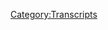 {{Transcript
    | title         = [[717: August 17, 2022]]
    | caption       = [https://knowledgefight.libsyn.com/717-august-17-2022 Listen to this episode on Libsyn]
    | episodeNumber = [[717: August 17, 2022|717]]
    | length        = 01:37:07
}}

{{MessageBox
    | header     = Warning: Bot Generated Content
    | text       = This transcript was automatically generated by transcription software and likely contains many mistakes and misattributions. Please check the audio for definitive quotes, attribution, and context.
    | image      = N3yvass4myg91.webp
    | imagewidth = 50px
    | id         = warning
}}

{{TranscriptBlock
    | name      = Unknown Speaker
    | timestamp = 00:00:00.000
    | text      = N-N-N-N-N-N-N-Knowledge Fight
}}

{{TranscriptBlock
    | name      = Unknown Speaker
    | timestamp = 00:00:12.960
    | text      = Dan and Jordan, I am sweating.
}}

{{TranscriptBlock
    | name      = Unknown Speaker
    | timestamp = 00:00:19.440
    | text      = Knowledgefight.com, it's time to pray.
}}

{{TranscriptBlock
    | name      = Unknown Speaker
    | timestamp = 00:00:21.480
    | text      = I have great respect for Knowledgefight.
}}

{{TranscriptBlock
    | name      = Unknown Speaker
    | timestamp = 00:00:23.920
    | text      = Knowledgefight.
}}

{{TranscriptBlock
    | name      = Unknown Speaker
    | timestamp = 00:00:24.920
    | text      = I'm sick of them posing as if they're the good guys saying we are the bad guys.
}}

{{TranscriptBlock
    | name      = Unknown Speaker
    | timestamp = 00:00:29.359
    | text      = Knowledgefight.
}}

{{TranscriptBlock
    | name      = Unknown Speaker
    | timestamp = 00:00:30.359
    | text      = Dan and Jordan.
}}

{{TranscriptBlock
    | name      = Unknown Speaker
    | timestamp = 00:00:31.359
    | text      = Knowledgefight.
}}

{{TranscriptBlock
    | name      = Unknown Speaker
    | timestamp = 00:00:32.359
    | text      = I need money.
}}

{{TranscriptBlock
    | name      = Unknown Speaker
    | timestamp = 00:00:33.359
    | text      = Andy and Kansas.
}}

{{TranscriptBlock
    | name      = Unknown Speaker
    | timestamp = 00:00:34.359
    | text      = Andy and Kansas.
}}

{{TranscriptBlock
    | name      = Unknown Speaker
    | timestamp = 00:00:35.359
    | text      = Stop it.
}}

{{TranscriptBlock
    | name      = Unknown Speaker
    | timestamp = 00:00:36.359
    | text      = Andy and Kansas.
}}

{{TranscriptBlock
    | name      = Unknown Speaker
    | timestamp = 00:00:37.359
    | text      = Andy and Kansas.
}}

{{TranscriptBlock
    | name      = Unknown Speaker
    | timestamp = 00:00:38.359
    | text      = It's time to pray.
}}

{{TranscriptBlock
    | name      = Unknown Speaker
    | timestamp = 00:00:39.359
    | text      = Andy and Kansas, you're on the air.
}}

{{TranscriptBlock
    | name      = Unknown Speaker
    | timestamp = 00:00:40.359
    | text      = Thanks for holding.
}}

{{TranscriptBlock
    | name      = Unknown Speaker
    | timestamp = 00:00:41.359
    | text      = Hello, Alex.
}}

{{TranscriptBlock
    | name      = Unknown Speaker
    | timestamp = 00:00:42.359
    | text      = I'm a first-time caller.
}}

{{TranscriptBlock
    | name      = Unknown Speaker
    | timestamp = 00:00:43.359
    | text      = I'm a huge fan.
}}

{{TranscriptBlock
    | name      = Unknown Speaker
    | timestamp = 00:00:44.359
    | text      = I love your room.
}}

{{TranscriptBlock
    | name      = Unknown Speaker
    | timestamp = 00:00:45.359
    | text      = Knowledgefight.
}}

{{TranscriptBlock
    | name      = Unknown Speaker
    | timestamp = 00:00:46.359
    | text      = N-N-N-N-Knowledgefight.com.
}}

{{TranscriptBlock
    | name      = Unknown Speaker
    | timestamp = 00:00:47.359
    | text      = I love you.
}}

{{TranscriptBlock
    | name      = Unknown Speaker
    | timestamp = 00:00:48.359
    | text      = Hey everybody, welcome back to Knowledgefight, I'm Dan.
}}

{{TranscriptBlock
    | name      = Unknown Speaker
    | timestamp = 00:01:01.640
    | text      = I'm Jordan.
}}

{{TranscriptBlock
    | name      = Unknown Speaker
    | timestamp = 00:01:02.640
    | text      = Where a couple dudes like to sit around, worship at the altar of Selene, and talk a little
}}

{{TranscriptBlock
    | name      = Unknown Speaker
    | timestamp = 00:01:05.680
    | text      = bit about Alex Jones.
}}

{{TranscriptBlock
    | name      = Unknown Speaker
    | timestamp = 00:01:07.439
    | text      = Oh, indeed we are Dan.
}}

{{TranscriptBlock
    | name      = Unknown Speaker
    | timestamp = 00:01:10.120
    | text      = Jordan.
}}

{{TranscriptBlock
    | name      = Unknown Speaker
    | timestamp = 00:01:11.120
    | text      = Dan.
}}

{{TranscriptBlock
    | name      = Unknown Speaker
    | timestamp = 00:01:12.120
    | text      = Jordan.
}}

{{TranscriptBlock
    | name      = Unknown Speaker
    | timestamp = 00:01:13.120
    | text      = Jordan.
}}

{{TranscriptBlock
    | name      = Unknown Speaker
    | timestamp = 00:01:14.120
    | text      = Quick question for you.
}}

{{TranscriptBlock
    | name      = Unknown Speaker
    | timestamp = 00:01:15.120
    | text      = What's up?
}}

{{TranscriptBlock
    | name      = Unknown Speaker
    | timestamp = 00:01:16.120
    | text      = What's your bright spot today, buddy?
}}

{{TranscriptBlock
    | name      = Unknown Speaker
    | timestamp = 00:01:17.120
    | text      = Everything is that we're back in the saddle.
}}

{{TranscriptBlock
    | name      = Unknown Speaker
    | timestamp = 00:01:18.599
    | text      = Everything is back to normal.
}}

{{TranscriptBlock
    | name      = Unknown Speaker
    | timestamp = 00:01:20.840
    | text      = Yes.
}}

{{TranscriptBlock
    | name      = Unknown Speaker
    | timestamp = 00:01:21.840
    | text      = It was very nice, and a big thank you to Dave and Gareth for filling in your seat on Monday.
}}

{{TranscriptBlock
    | name      = Unknown Speaker
    | timestamp = 00:01:27.920
    | text      = Fantastic job.
}}

{{TranscriptBlock
    | name      = Unknown Speaker
    | timestamp = 00:01:28.920
    | text      = I would also like to apologize to the audience that apparently that whole spider thing is
}}

{{TranscriptBlock
    | name      = Unknown Speaker
    | timestamp = 00:01:32.840
    | text      = maybe based on anti-Semitic conspiracies from history, but also maybe it's just a spider.
}}

{{TranscriptBlock
    | name      = Unknown Speaker
    | timestamp = 00:01:39.280
    | text      = I mean, you know, sometimes a spider is just a spider.
}}

{{TranscriptBlock
    | name      = Unknown Speaker
    | timestamp = 00:01:42.739
    | text      = It's not always a penis.
}}

{{TranscriptBlock
    | name      = Unknown Speaker
    | timestamp = 00:01:44.239
    | text      = It's hard to say in this case.
}}

{{TranscriptBlock
    | name      = Unknown Speaker
    | timestamp = 00:01:46.680
    | text      = Freud said that.
}}

{{TranscriptBlock
    | name      = Unknown Speaker
    | timestamp = 00:01:47.680
    | text      = But yeah, I didn't realize that at the time, but yeah, it's nice to be back.
}}

{{TranscriptBlock
    | name      = Unknown Speaker
    | timestamp = 00:01:53.159
    | text      = Yeah, absolutely.
}}

{{TranscriptBlock
    | name      = Unknown Speaker
    | timestamp = 00:01:54.159
    | text      = And thank you for the bath bombs.
}}

{{TranscriptBlock
    | name      = Unknown Speaker
    | timestamp = 00:01:55.519
    | text      = Oh, you are very welcome, my friend.
}}

{{TranscriptBlock
    | name      = Unknown Speaker
    | timestamp = 00:01:58.159
    | text      = Bespoke Irish bath bombs.
}}

{{TranscriptBlock
    | name      = Unknown Speaker
    | timestamp = 00:02:00.120
    | text      = Bespoke Irish bath bombs of the kind that can only be found in Dublin.
}}

{{TranscriptBlock
    | name      = Unknown Speaker
    | timestamp = 00:02:04.159
    | text      = Beautiful, beautiful Dublin.
}}

{{TranscriptBlock
    | name      = Unknown Speaker
    | timestamp = 00:02:06.560
    | text      = Little shave of the Blarney Stone in there.
}}

{{TranscriptBlock
    | name      = Unknown Speaker
    | timestamp = 00:02:09.400
    | text      = Each one has a tiny piece of the Blarney Stone.
}}

{{TranscriptBlock
    | name      = Unknown Speaker
    | timestamp = 00:02:11.680
    | text      = So what's your bright spot?
}}

{{TranscriptBlock
    | name      = Unknown Speaker
    | timestamp = 00:02:12.680
    | text      = My bright spot, Dan, is obviously, my quote vacation was a little bit longer than usual
}}

{{TranscriptBlock
    | name      = Unknown Speaker
    | timestamp = 00:02:21.520
    | text      = and that's because my partner is on mental health leave from school.
}}

{{TranscriptBlock
    | name      = Unknown Speaker
    | timestamp = 00:02:28.479
    | text      = And school has started and rather- For those who don't know, she's a teacher.
}}

{{TranscriptBlock
    | name      = Unknown Speaker
    | timestamp = 00:02:33.800
    | text      = She's an art teacher at a school that shall not be named.
}}

{{TranscriptBlock
    | name      = Unknown Speaker
    | timestamp = 00:02:37.520
    | text      = And yeah, so the amount of nonsense that is immediately out the gate, like there's only
}}

{{TranscriptBlock
    | name      = Unknown Speaker
    | timestamp = 00:02:45.360
    | text      = two art teachers and one of them now has 50 kids in her class and rather than hire a different
}}

{{TranscriptBlock
    | name      = Unknown Speaker
    | timestamp = 00:02:51.400
    | text      = art teacher, the administrative staff hired three more admin people.
}}

{{TranscriptBlock
    | name      = Unknown Speaker
    | timestamp = 00:02:55.979
    | text      = So I think we know exactly what their focus is.
}}

{{TranscriptBlock
    | name      = Unknown Speaker
    | timestamp = 00:02:58.840
    | text      = Admin.
}}

{{TranscriptBlock
    | name      = Unknown Speaker
    | timestamp = 00:02:59.840
    | text      = Yeah.
}}

{{TranscriptBlock
    | name      = Unknown Speaker
    | timestamp = 00:03:00.840
    | text      = And it ain't teachers.
}}

{{TranscriptBlock
    | name      = Unknown Speaker
    | timestamp = 00:03:01.840
    | text      = And so her- How's this your bright spot?
}}

{{TranscriptBlock
    | name      = Unknown Speaker
    | timestamp = 00:03:04.560
    | text      = Her mental health during that time period was revelatory.
}}

{{TranscriptBlock
    | name      = Unknown Speaker
    | timestamp = 00:03:10.759
    | text      = You know, it was after all the stuff- Sort of getting away from it all.
}}

{{TranscriptBlock
    | name      = Unknown Speaker
    | timestamp = 00:03:14.479
    | text      = I mean, it was a reset for her.
}}

{{TranscriptBlock
    | name      = Unknown Speaker
    | timestamp = 00:03:17.219
    | text      = She slept better than- Great reset.
}}

{{TranscriptBlock
    | name      = Unknown Speaker
    | timestamp = 00:03:18.800
    | text      = Well, it was not quite that great.
}}

{{TranscriptBlock
    | name      = Unknown Speaker
    | timestamp = 00:03:21.939
    | text      = She did not stop climate change.
}}

{{TranscriptBlock
    | name      = Unknown Speaker
    | timestamp = 00:03:24.199
    | text      = But she slept better than I think I've seen her sleep in a long time and not like that,
}}

{{TranscriptBlock
    | name      = Unknown Speaker
    | timestamp = 00:03:29.680
    | text      = you know, I slept 12 hours kind of sleep at that healthy, I'm waking up on a good time
}}

{{TranscriptBlock
    | name      = Unknown Speaker
    | timestamp = 00:03:34.759
    | text      = and I'm happy and I'm doing a good job.
}}

{{TranscriptBlock
    | name      = Unknown Speaker
    | timestamp = 00:03:37.039
    | text      = It was beautiful to watch and it just filled me with so much joy.
}}

{{TranscriptBlock
    | name      = Unknown Speaker
    | timestamp = 00:03:41.360
    | text      = So yeah, that's my bright spot is that we have left that horrible place where she was
}}

{{TranscriptBlock
    | name      = Unknown Speaker
    | timestamp = 00:03:45.879
    | text      = happy and come back to Chicago where she can be abused by everybody once more.
}}

{{TranscriptBlock
    | name      = Unknown Speaker
    | timestamp = 00:03:50.000
    | text      = Right.
}}

{{TranscriptBlock
    | name      = Unknown Speaker
    | timestamp = 00:03:51.000
    | text      = But we got Vienna beef hot dogs.
}}

{{TranscriptBlock
    | name      = Unknown Speaker
    | timestamp = 00:03:52.000
    | text      = But we got Vienna beef hot dogs.
}}

{{TranscriptBlock
    | name      = Unknown Speaker
    | timestamp = 00:03:53.000
    | text      = Right through the garden.
}}

{{TranscriptBlock
    | name      = Unknown Speaker
    | timestamp = 00:03:54.000
    | text      = That's what we got.
}}

{{TranscriptBlock
    | name      = Unknown Speaker
    | timestamp = 00:03:55.000
    | text      = Give me some of that relish.
}}

{{TranscriptBlock
    | name      = Unknown Speaker
    | timestamp = 00:03:57.199
    | text      = They don't have it there.
}}

{{TranscriptBlock
    | name      = Unknown Speaker
    | timestamp = 00:03:58.199
    | text      = No.
}}

{{TranscriptBlock
    | name      = Unknown Speaker
    | timestamp = 00:03:59.199
    | text      = That's true.
}}

{{TranscriptBlock
    | name      = Unknown Speaker
    | timestamp = 00:04:00.199
    | text      = They really don't.
}}

{{TranscriptBlock
    | name      = Unknown Speaker
    | timestamp = 00:04:01.199
    | text      = There's an embargo on relish in Ireland.
}}

{{TranscriptBlock
    | name      = Unknown Speaker
    | timestamp = 00:04:03.599
    | text      = So Jordan, today we have an episode to go over.
}}

{{TranscriptBlock
    | name      = Unknown Speaker
    | timestamp = 00:04:05.840
    | text      = Hell yeah.
}}

{{TranscriptBlock
    | name      = Unknown Speaker
    | timestamp = 00:04:06.840
    | text      = There has been a lot that's happened since we've recorded a present day episode.
}}

{{TranscriptBlock
    | name      = Unknown Speaker
    | timestamp = 00:04:13.319
    | text      = Right.
}}

{{TranscriptBlock
    | name      = Unknown Speaker
    | timestamp = 00:04:14.319
    | text      = Because you're gone and then the trial stuff was, you know, pretty-
}}

{{TranscriptBlock
    | name      = Unknown Speaker
    | timestamp = 00:04:17.920
    | text      = Dominant.
}}

{{TranscriptBlock
    | name      = Unknown Speaker
    | timestamp = 00:04:18.920
    | text      = Yes.
}}

{{TranscriptBlock
    | name      = Unknown Speaker
    | timestamp = 00:04:19.920
    | text      = It caused a clog in the pipes, as it were.
}}

{{TranscriptBlock
    | name      = Unknown Speaker
    | timestamp = 00:04:23.399
    | text      = And I decided that what we should do is focus on the thing that I think most people were
}}

{{TranscriptBlock
    | name      = Unknown Speaker
    | timestamp = 00:04:28.540
    | text      = talking about, maybe the highest profile piece of information, and that was that last week
}}

{{TranscriptBlock
    | name      = Unknown Speaker
    | timestamp = 00:04:34.699
    | text      = on Wednesday-
}}

{{TranscriptBlock
    | name      = Unknown Speaker
    | timestamp = 00:04:35.699
    | text      = Right.
}}

{{TranscriptBlock
    | name      = Unknown Speaker
    | timestamp = 00:04:36.699
    | text      = Alex turned on Trump.
}}

{{TranscriptBlock
    | name      = Unknown Speaker
    | timestamp = 00:04:37.959
    | text      = Right.
}}

{{TranscriptBlock
    | name      = Unknown Speaker
    | timestamp = 00:04:38.959
    | text      = Or one would be led to believe that.
}}

{{TranscriptBlock
    | name      = Unknown Speaker
    | timestamp = 00:04:40.360
    | text      = I'm sorry.
}}

{{TranscriptBlock
    | name      = Unknown Speaker
    | timestamp = 00:04:41.360
    | text      = I'm sorry.
}}

{{TranscriptBlock
    | name      = Unknown Speaker
    | timestamp = 00:04:42.360
    | text      = Which, which, so this was last Wednesday.
}}

{{TranscriptBlock
    | name      = Unknown Speaker
    | timestamp = 00:04:45.100
    | text      = Not four months ago.
}}

{{TranscriptBlock
    | name      = Unknown Speaker
    | timestamp = 00:04:47.800
    | text      = Not a year ago?
}}

{{TranscriptBlock
    | name      = Unknown Speaker
    | timestamp = 00:04:49.000
    | text      = Nope.
}}

{{TranscriptBlock
    | name      = Unknown Speaker
    | timestamp = 00:04:50.000
    | text      = Not a year and four months ago.
}}

{{TranscriptBlock
    | name      = Unknown Speaker
    | timestamp = 00:04:51.199
    | text      = Nope.
}}

{{TranscriptBlock
    | name      = Unknown Speaker
    | timestamp = 00:04:52.199
    | text      = Not a year and eight months ago.
}}

{{TranscriptBlock
    | name      = Unknown Speaker
    | timestamp = 00:04:53.199
    | text      = The point is made that Alex turns on Trump a lot.
}}

{{TranscriptBlock
    | name      = Unknown Speaker
    | timestamp = 00:04:56.079
    | text      = It seems like he's turned on Trump quite a bit.
}}

{{TranscriptBlock
    | name      = Unknown Speaker
    | timestamp = 00:04:57.959
    | text      = I'm surprised it's still news.
}}

{{TranscriptBlock
    | name      = Unknown Speaker
    | timestamp = 00:04:59.600
    | text      = Yeah.
}}

{{TranscriptBlock
    | name      = Unknown Speaker
    | timestamp = 00:05:00.600
    | text      = So we're going to talk about August 17th, 2022.
}}

{{TranscriptBlock
    | name      = Unknown Speaker
    | timestamp = 00:05:04.600
    | text      = How do you do?
}}

{{TranscriptBlock
    | name      = Unknown Speaker
    | timestamp = 00:05:05.600
    | text      = Oh, okay.
}}

{{TranscriptBlock
    | name      = Unknown Speaker
    | timestamp = 00:05:06.600
    | text      = And that will, we'll get back to some other present day stuff on Friday, but that seemed
}}

{{TranscriptBlock
    | name      = Unknown Speaker
    | timestamp = 00:05:12.959
    | text      = like something that has an immediate need.
}}

{{TranscriptBlock
    | name      = Unknown Speaker
    | timestamp = 00:05:16.920
    | text      = It needs an address.
}}

{{TranscriptBlock
    | name      = Unknown Speaker
    | timestamp = 00:05:17.920
    | text      = Indeed.
}}

{{TranscriptBlock
    | name      = Unknown Speaker
    | timestamp = 00:05:18.920
    | text      = Yes.
}}

{{TranscriptBlock
    | name      = Unknown Speaker
    | timestamp = 00:05:19.920
    | text      = Now, Jordan, I want to, I want to address one thing really quick.
}}

{{TranscriptBlock
    | name      = Unknown Speaker
    | timestamp = 00:05:21.680
    | text      = Um, and that is that there's a widespread perception, uh, that I took a week off because
}}

{{TranscriptBlock
    | name      = Unknown Speaker
    | timestamp = 00:05:28.879
    | text      = you were good luck, uh, out of town and this is not true.
}}

{{TranscriptBlock
    | name      = Unknown Speaker
    | timestamp = 00:05:33.279
    | text      = I would give anything for you to take a week off.
}}

{{TranscriptBlock
    | name      = Unknown Speaker
    | timestamp = 00:05:35.600
    | text      = We did not put out any episodes.
}}

{{TranscriptBlock
    | name      = Unknown Speaker
    | timestamp = 00:05:37.339
    | text      = So publicly it might've appeared that I took a week off, but I did not.
}}

{{TranscriptBlock
    | name      = Unknown Speaker
    | timestamp = 00:05:41.639
    | text      = And I have something very special to announce and that is that we are doing another round
}}

{{TranscriptBlock
    | name      = Unknown Speaker
    | timestamp = 00:05:46.399
    | text      = of buttons.
}}

{{TranscriptBlock
    | name      = Unknown Speaker
    | timestamp = 00:05:47.399
    | text      = What?
}}

{{TranscriptBlock
    | name      = Unknown Speaker
    | timestamp = 00:05:48.399
    | text      = Everyone loves a button.
}}

{{TranscriptBlock
    | name      = Unknown Speaker
    | timestamp = 00:05:49.879
    | text      = Everybody.
}}

{{TranscriptBlock
    | name      = Unknown Speaker
    | timestamp = 00:05:50.879
    | text      = And I'm, I'm, I'm really thrilled with this, uh, this, this round, uh, our flagship button
}}

{{TranscriptBlock
    | name      = Unknown Speaker
    | timestamp = 00:05:57.439
    | text      = this time around is made by my dear friend, uh, Angela Lampsbury.
}}

{{TranscriptBlock
    | name      = Unknown Speaker
    | timestamp = 00:06:02.560
    | text      = And she's designed a, the Squatch has no heroes button so that everyone who, uh, responds
}}

{{TranscriptBlock
    | name      = Unknown Speaker
    | timestamp = 00:06:08.199
    | text      = will get one of those.
}}

{{TranscriptBlock
    | name      = Unknown Speaker
    | timestamp = 00:06:10.120
    | text      = And then there's a random pick from a series of other buttons, a number of them made by
}}

{{TranscriptBlock
    | name      = Unknown Speaker
    | timestamp = 00:06:17.240
    | text      = the very talented Laura D'Souza, a number of different buttons themed on Alex things
}}

{{TranscriptBlock
    | name      = Unknown Speaker
    | timestamp = 00:06:23.240
    | text      = like grape job is one of them.
}}

{{TranscriptBlock
    | name      = Unknown Speaker
    | timestamp = 00:06:25.839
    | text      = Um, and so those are there also our dear friend, Sarah Shockey from a Marty and Sarah love
}}

{{TranscriptBlock
    | name      = Unknown Speaker
    | timestamp = 00:06:32.399
    | text      = wrestling among other things.
}}

{{TranscriptBlock
    | name      = Unknown Speaker
    | timestamp = 00:06:35.000
    | text      = She designed a dreamy, creamy summer button and so dreamy, creamy summer 2022.
}}

{{TranscriptBlock
    | name      = Unknown Speaker
    | timestamp = 00:06:40.439
    | text      = Cause I'm gonna do this.
}}

{{TranscriptBlock
    | name      = Unknown Speaker
    | timestamp = 00:06:41.439
    | text      = Well, yeah, obviously that is, that is our, our deal.
}}

{{TranscriptBlock
    | name      = Unknown Speaker
    | timestamp = 00:06:45.399
    | text      = Next year will be yogurts though.
}}

{{TranscriptBlock
    | name      = Unknown Speaker
    | timestamp = 00:06:47.439
    | text      = I don't think it won't be.
}}

{{TranscriptBlock
    | name      = Unknown Speaker
    | timestamp = 00:06:48.439
    | text      = No, no, no, no.
}}

{{TranscriptBlock
    | name      = Unknown Speaker
    | timestamp = 00:06:49.439
    | text      = We don't do yogurt.
}}

{{TranscriptBlock
    | name      = Unknown Speaker
    | timestamp = 00:06:50.439
    | text      = I'm not going to do that.
}}

{{TranscriptBlock
    | name      = Unknown Speaker
    | timestamp = 00:06:51.439
    | text      = I was going to say.
}}

{{TranscriptBlock
    | name      = Unknown Speaker
    | timestamp = 00:06:52.439
    | text      = So we have all these buttons.
}}

{{TranscriptBlock
    | name      = Unknown Speaker
    | timestamp = 00:06:53.439
    | text      = Yeah.
}}

{{TranscriptBlock
    | name      = Unknown Speaker
    | timestamp = 00:06:54.439
    | text      = Um, and there's two important things to bring up.
}}

{{TranscriptBlock
    | name      = Unknown Speaker
    | timestamp = 00:06:56.879
    | text      = One is that I have learned over the course of doing these button things that, um, this
}}

{{TranscriptBlock
    | name      = Unknown Speaker
    | timestamp = 00:07:01.779
    | text      = is the best way to ruin an inbox.
}}

{{TranscriptBlock
    | name      = Unknown Speaker
    | timestamp = 00:07:04.759
    | text      = So I have needed to create a separate email address for button requests, right?
}}

{{TranscriptBlock
    | name      = Unknown Speaker
    | timestamp = 00:07:11.000
    | text      = I wanted to get kfbuttonsatgmail.com.
}}

{{TranscriptBlock
    | name      = Unknown Speaker
    | timestamp = 00:07:13.839
    | text      = Of course you did.
}}

{{TranscriptBlock
    | name      = Unknown Speaker
    | timestamp = 00:07:14.959
    | text      = It's taken.
}}

{{TranscriptBlock
    | name      = Unknown Speaker
    | timestamp = 00:07:15.959
    | text      = How?
}}

{{TranscriptBlock
    | name      = Unknown Speaker
    | timestamp = 00:07:16.959
    | text      = By whom?
}}

{{TranscriptBlock
    | name      = Unknown Speaker
    | timestamp = 00:07:17.959
    | text      = I don't know.
}}

{{TranscriptBlock
    | name      = Unknown Speaker
    | timestamp = 00:07:18.959
    | text      = King fighters buttons.
}}

{{TranscriptBlock
    | name      = Unknown Speaker
    | timestamp = 00:07:19.959
    | text      = What are you talking about?
}}

{{TranscriptBlock
    | name      = Unknown Speaker
    | timestamp = 00:07:20.959
    | text      = So the email address that you need to write to, if you want a button, is kfbuttonsixtynine
}}

{{TranscriptBlock
    | name      = Unknown Speaker
    | timestamp = 00:07:27.120
    | text      = at gmail.com.
}}

{{TranscriptBlock
    | name      = Unknown Speaker
    | timestamp = 00:07:28.120
    | text      = Oh man.
}}

{{TranscriptBlock
    | name      = Unknown Speaker
    | timestamp = 00:07:29.120
    | text      = That was available.
}}

{{TranscriptBlock
    | name      = Unknown Speaker
    | timestamp = 00:07:30.120
    | text      = That is just, how could it not be?
}}

{{TranscriptBlock
    | name      = Unknown Speaker
    | timestamp = 00:07:34.879
    | text      = How could it not be?
}}

{{TranscriptBlock
    | name      = Unknown Speaker
    | timestamp = 00:07:36.160
    | text      = So if you want a button, uh, just send an email to that with your address or a shipping
}}

{{TranscriptBlock
    | name      = Unknown Speaker
    | timestamp = 00:07:41.879
    | text      = address, mailing address, and we will get those turned around.
}}

{{TranscriptBlock
    | name      = Unknown Speaker
    | timestamp = 00:07:45.319
    | text      = Ideally, I would like to get those, uh, maybe mailed and all done by the end of the Dream
}}

{{TranscriptBlock
    | name      = Unknown Speaker
    | timestamp = 00:07:50.920
    | text      = of Creamy Summer, as a sort of celebration of the end of it, but I'm not totally committed
}}

{{TranscriptBlock
    | name      = Unknown Speaker
    | timestamp = 00:07:57.439
    | text      = to that because these things, I don't know, I mean, we had way more people want them last
}}

{{TranscriptBlock
    | name      = Unknown Speaker
    | timestamp = 00:08:01.680
    | text      = time than I expected.
}}

{{TranscriptBlock
    | name      = Unknown Speaker
    | timestamp = 00:08:02.680
    | text      = God knows what's going to happen now.
}}

{{TranscriptBlock
    | name      = Unknown Speaker
    | timestamp = 00:08:03.680
    | text      = Who knows?
}}

{{TranscriptBlock
    | name      = Unknown Speaker
    | timestamp = 00:08:04.680
    | text      = Yeah, this could be absolutely chaos.
}}

{{TranscriptBlock
    | name      = Unknown Speaker
    | timestamp = 00:08:05.680
    | text      = I said I wouldn't do this again and then I did it again.
}}

{{TranscriptBlock
    | name      = Unknown Speaker
    | timestamp = 00:08:08.360
    | text      = You did?
}}

{{TranscriptBlock
    | name      = Unknown Speaker
    | timestamp = 00:08:09.360
    | text      = You did?
}}

{{TranscriptBlock
    | name      = Unknown Speaker
    | timestamp = 00:08:10.360
    | text      = That's what happens when you go out of town.
}}

{{TranscriptBlock
    | name      = Unknown Speaker
    | timestamp = 00:08:11.360
    | text      = You can't not work.
}}

{{TranscriptBlock
    | name      = Unknown Speaker
    | timestamp = 00:08:12.360
    | text      = I'll teach you.
}}

{{TranscriptBlock
    | name      = Unknown Speaker
    | timestamp = 00:08:13.360
    | text      = You can't not work.
}}

{{TranscriptBlock
    | name      = Unknown Speaker
    | timestamp = 00:08:14.360
    | text      = Now, one more important thing about these buttons.
}}

{{TranscriptBlock
    | name      = Unknown Speaker
    | timestamp = 00:08:17.040
    | text      = Yes.
}}

{{TranscriptBlock
    | name      = Unknown Speaker
    | timestamp = 00:08:18.040
    | text      = This is very exciting.
}}

{{TranscriptBlock
    | name      = Unknown Speaker
    | timestamp = 00:08:19.040
    | text      = Okay.
}}

{{TranscriptBlock
    | name      = Unknown Speaker
    | timestamp = 00:08:20.040
    | text      = There is a design that is a what's your bright spot design of a button and it has a little
}}

{{TranscriptBlock
    | name      = Unknown Speaker
    | timestamp = 00:08:25.519
    | text      = treasure chest on it.
}}

{{TranscriptBlock
    | name      = Unknown Speaker
    | timestamp = 00:08:27.680
    | text      = I've made three of these.
}}

{{TranscriptBlock
    | name      = Unknown Speaker
    | timestamp = 00:08:29.560
    | text      = Oh my god, Dan.
}}

{{TranscriptBlock
    | name      = Unknown Speaker
    | timestamp = 00:08:30.759
    | text      = I wanted to make a Willy Wonka thing.
}}

{{TranscriptBlock
    | name      = Unknown Speaker
    | timestamp = 00:08:32.279
    | text      = You Willy Wonka ass motherfucker.
}}

{{TranscriptBlock
    | name      = Unknown Speaker
    | timestamp = 00:08:36.120
    | text      = There are three.
}}

{{TranscriptBlock
    | name      = Unknown Speaker
    | timestamp = 00:08:37.120
    | text      = There are three golden tickets.
}}

{{TranscriptBlock
    | name      = Unknown Speaker
    | timestamp = 00:08:38.440
    | text      = Yes.
}}

{{TranscriptBlock
    | name      = Unknown Speaker
    | timestamp = 00:08:39.440
    | text      = Okay.
}}

{{TranscriptBlock
    | name      = Unknown Speaker
    | timestamp = 00:08:40.440
    | text      = I've only made three.
}}

{{TranscriptBlock
    | name      = Unknown Speaker
    | timestamp = 00:08:41.440
    | text      = Only three.
}}

{{TranscriptBlock
    | name      = Unknown Speaker
    | timestamp = 00:08:42.440
    | text      = I've only made three.
}}

{{TranscriptBlock
    | name      = Unknown Speaker
    | timestamp = 00:08:43.440
    | text      = And whoever receives them will also receive an ironic punishment of some sort.
}}

{{TranscriptBlock
    | name      = Unknown Speaker
    | timestamp = 00:08:47.919
    | text      = No.
}}

{{TranscriptBlock
    | name      = Unknown Speaker
    | timestamp = 00:08:49.159
    | text      = If you receive one of those and send us a picture of you with the button.
}}

{{TranscriptBlock
    | name      = Unknown Speaker
    | timestamp = 00:08:54.480
    | text      = Yeah, you don't have to send yourself a picture of your face or whatever.
}}

{{TranscriptBlock
    | name      = Unknown Speaker
    | timestamp = 00:08:57.639
    | text      = But we will make a donation to a charity of your choice in your name.
}}

{{TranscriptBlock
    | name      = Unknown Speaker
    | timestamp = 00:09:02.039
    | text      = Absolutely.
}}

{{TranscriptBlock
    | name      = Unknown Speaker
    | timestamp = 00:09:03.039
    | text      = So that's the way we're going to Wonka it.
}}

{{TranscriptBlock
    | name      = Unknown Speaker
    | timestamp = 00:09:05.120
    | text      = Done.
}}

{{TranscriptBlock
    | name      = Unknown Speaker
    | timestamp = 00:09:06.120
    | text      = No ironic punishments necessary.
}}

{{TranscriptBlock
    | name      = Unknown Speaker
    | timestamp = 00:09:07.120
    | text      = Just something kind of fun.
}}

{{TranscriptBlock
    | name      = Unknown Speaker
    | timestamp = 00:09:08.980
    | text      = Something really cool.
}}

{{TranscriptBlock
    | name      = Unknown Speaker
    | timestamp = 00:09:09.980
    | text      = Right.
}}

{{TranscriptBlock
    | name      = Unknown Speaker
    | timestamp = 00:09:10.980
    | text      = And we're going to do good things.
}}

{{TranscriptBlock
    | name      = Unknown Speaker
    | timestamp = 00:09:11.980
    | text      = I thought it would be silly, but then I also thought we should just do one.
}}

{{TranscriptBlock
    | name      = Unknown Speaker
    | timestamp = 00:09:15.720
    | text      = No, we can't just do one.
}}

{{TranscriptBlock
    | name      = Unknown Speaker
    | timestamp = 00:09:17.120
    | text      = And the odds of it maybe not getting to the person kind of scare me.
}}

{{TranscriptBlock
    | name      = Unknown Speaker
    | timestamp = 00:09:21.039
    | text      = So three seemed like the sweet spot.
}}

{{TranscriptBlock
    | name      = Unknown Speaker
    | timestamp = 00:09:23.159
    | text      = Right, right, right.
}}

{{TranscriptBlock
    | name      = Unknown Speaker
    | timestamp = 00:09:24.159
    | text      = We'll at least get two maybe.
}}

{{TranscriptBlock
    | name      = Unknown Speaker
    | timestamp = 00:09:25.440
    | text      = You know what I'm saying?
}}

{{TranscriptBlock
    | name      = Unknown Speaker
    | timestamp = 00:09:26.440
    | text      = Yeah.
}}

{{TranscriptBlock
    | name      = Unknown Speaker
    | timestamp = 00:09:27.440
    | text      = And this isn't true at all, but I'm going to say it in order to scare people.
}}

{{TranscriptBlock
    | name      = Unknown Speaker
    | timestamp = 00:09:30.600
    | text      = I can tell a bootleg a mile away.
}}

{{TranscriptBlock
    | name      = Unknown Speaker
    | timestamp = 00:09:33.759
    | text      = I will be able to tell if you're trying to run a fast one.
}}

{{TranscriptBlock
    | name      = Unknown Speaker
    | timestamp = 00:09:37.919
    | text      = Absolutely not.
}}

{{TranscriptBlock
    | name      = Unknown Speaker
    | timestamp = 00:09:38.919
    | text      = Yeah, well then I'll be putting up with any of that.
}}

{{TranscriptBlock
    | name      = Unknown Speaker
    | timestamp = 00:09:40.679
    | text      = Don't post your button picture publicly otherwise somebody will get the screenshot, zero it
}}

{{TranscriptBlock
    | name      = Unknown Speaker
    | timestamp = 00:09:45.679
    | text      = in.
}}

{{TranscriptBlock
    | name      = Unknown Speaker
    | timestamp = 00:09:46.679
    | text      = No, no, no.
}}

{{TranscriptBlock
    | name      = Unknown Speaker
    | timestamp = 00:09:47.679
    | text      = Because then I can reverse image search.
}}

{{TranscriptBlock
    | name      = Unknown Speaker
    | timestamp = 00:09:48.679
    | text      = Oh, that's true.
}}

{{TranscriptBlock
    | name      = Unknown Speaker
    | timestamp = 00:09:49.679
    | text      = Good call.
}}

{{TranscriptBlock
    | name      = Unknown Speaker
    | timestamp = 00:09:50.679
    | text      = Yeah.
}}

{{TranscriptBlock
    | name      = Unknown Speaker
    | timestamp = 00:09:51.679
    | text      = Yeah, yeah, yeah.
}}

{{TranscriptBlock
    | name      = Unknown Speaker
    | timestamp = 00:09:52.679
    | text      = I don't know what that means.
}}

{{TranscriptBlock
    | name      = Unknown Speaker
    | timestamp = 00:09:53.679
    | text      = He was going to say.
}}

{{TranscriptBlock
    | name      = Unknown Speaker
    | timestamp = 00:09:54.679
    | text      = Sounds convincing.
}}

{{TranscriptBlock
    | name      = Unknown Speaker
    | timestamp = 00:09:55.679
    | text      = We both know it.
}}

{{TranscriptBlock
    | name      = Unknown Speaker
    | timestamp = 00:09:56.679
    | text      = So Jordan, let's get into this episode.
}}

{{TranscriptBlock
    | name      = Unknown Speaker
    | timestamp = 00:09:57.679
    | text      = But first, let's say hello to some new Wonks.
}}

{{TranscriptBlock
    | name      = Unknown Speaker
    | timestamp = 00:09:58.679
    | text      = Oh, that's a great idea.
}}

{{TranscriptBlock
    | name      = Unknown Speaker
    | timestamp = 00:09:59.679
    | text      = Also, because we were out of town and we didn't have...
}}

{{TranscriptBlock
    | name      = Unknown Speaker
    | timestamp = 00:10:02.879
    | text      = The backlog once again.
}}

{{TranscriptBlock
    | name      = Unknown Speaker
    | timestamp = 00:10:04.519
    | text      = Oh boy.
}}

{{TranscriptBlock
    | name      = Unknown Speaker
    | timestamp = 00:10:06.159
    | text      = Sorry.
}}

{{TranscriptBlock
    | name      = Unknown Speaker
    | timestamp = 00:10:07.159
    | text      = Yeah.
}}

{{TranscriptBlock
    | name      = Unknown Speaker
    | timestamp = 00:10:08.159
    | text      = Oh boy.
}}

{{TranscriptBlock
    | name      = Unknown Speaker
    | timestamp = 00:10:09.799
    | text      = Coming from the outer regions of the universe, it's Dantron Zero and Jordanator.
}}

{{TranscriptBlock
    | name      = Unknown Speaker
    | timestamp = 00:10:14.480
    | text      = Check it.
}}

{{TranscriptBlock
    | name      = Unknown Speaker
    | timestamp = 00:10:15.480
    | text      = Thank you so much.
}}

{{TranscriptBlock
    | name      = Unknown Speaker
    | timestamp = 00:10:16.480
    | text      = You are now a policy Wonk.
}}

{{TranscriptBlock
    | name      = Unknown Speaker
    | timestamp = 00:10:17.480
    | text      = I'm a policy Wonk.
}}

{{TranscriptBlock
    | name      = Unknown Speaker
    | timestamp = 00:10:18.480
    | text      = Dantron Zero and Jordanator.
}}

{{TranscriptBlock
    | name      = Unknown Speaker
    | timestamp = 00:10:21.960
    | text      = Next, Jordan's physics knowledge is awesome, Doctor of Physics Lily.
}}

{{TranscriptBlock
    | name      = Unknown Speaker
    | timestamp = 00:10:27.759
    | text      = Thank you so much.
}}

{{TranscriptBlock
    | name      = Unknown Speaker
    | timestamp = 00:10:28.759
    | text      = You are now a policy Wonk.
}}

{{TranscriptBlock
    | name      = Unknown Speaker
    | timestamp = 00:10:29.759
    | text      = I'm a policy Wonk.
}}

{{TranscriptBlock
    | name      = Unknown Speaker
    | timestamp = 00:10:30.759
    | text      = Thank you very much.
}}

{{TranscriptBlock
    | name      = Unknown Speaker
    | timestamp = 00:10:31.759
    | text      = What do you know about physics?
}}

{{TranscriptBlock
    | name      = Unknown Speaker
    | timestamp = 00:10:32.759
    | text      = I know a lot actually.
}}

{{TranscriptBlock
    | name      = Unknown Speaker
    | timestamp = 00:10:34.200
    | text      = It's weird.
}}

{{TranscriptBlock
    | name      = Unknown Speaker
    | timestamp = 00:10:35.200
    | text      = So tell me something about physics.
}}

{{TranscriptBlock
    | name      = Unknown Speaker
    | timestamp = 00:10:37.720
    | text      = Well, an electron is not really a thing.
}}

{{TranscriptBlock
    | name      = Unknown Speaker
    | timestamp = 00:10:41.200
    | text      = It's actually kind of a superposition.
}}

{{TranscriptBlock
    | name      = Unknown Speaker
    | timestamp = 00:10:43.940
    | text      = So you can never know what an electron is and so it's more considered a field at this
}}

{{TranscriptBlock
    | name      = Unknown Speaker
    | timestamp = 00:10:48.159
    | text      = point in time.
}}

{{TranscriptBlock
    | name      = Unknown Speaker
    | timestamp = 00:10:49.159
    | text      = Now, if you put it through a particle accelerator, all right, you're going to get all kinds of
}}

{{TranscriptBlock
    | name      = Unknown Speaker
    | timestamp = 00:10:53.799
    | text      = wild stuff.
}}

{{TranscriptBlock
    | name      = Unknown Speaker
    | timestamp = 00:10:54.799
    | text      = I hope you enjoyed that, Lily.
}}

{{TranscriptBlock
    | name      = Unknown Speaker
    | timestamp = 00:10:56.799
    | text      = Next, I love it when Jordan says bananas.
}}

{{TranscriptBlock
    | name      = Unknown Speaker
    | timestamp = 00:10:59.360
    | text      = Thank you so much.
}}

{{TranscriptBlock
    | name      = Unknown Speaker
    | timestamp = 00:11:00.360
    | text      = You are now a policy Wonk.
}}

{{TranscriptBlock
    | name      = Unknown Speaker
    | timestamp = 00:11:01.360
    | text      = I'm a policy Wonk.
}}

{{TranscriptBlock
    | name      = Unknown Speaker
    | timestamp = 00:11:02.360
    | text      = Thank you very much.
}}

{{TranscriptBlock
    | name      = Unknown Speaker
    | timestamp = 00:11:03.360
    | text      = I feel like that's sarcastic because I say it too much.
}}

{{TranscriptBlock
    | name      = Unknown Speaker
    | timestamp = 00:11:05.519
    | text      = No, this person actually explained that they chose the name because they like it when you
}}

{{TranscriptBlock
    | name      = Unknown Speaker
    | timestamp = 00:11:09.960
    | text      = say bananas.
}}

{{TranscriptBlock
    | name      = Unknown Speaker
    | timestamp = 00:11:10.960
    | text      = Oh, wow.
}}

{{TranscriptBlock
    | name      = Unknown Speaker
    | timestamp = 00:11:11.960
    | text      = I mean, that's a very literal bananas thing to say.
}}

{{TranscriptBlock
    | name      = Unknown Speaker
    | timestamp = 00:11:14.279
    | text      = Indeed.
}}

{{TranscriptBlock
    | name      = Unknown Speaker
    | timestamp = 00:11:15.279
    | text      = Yay.
}}

{{TranscriptBlock
    | name      = Unknown Speaker
    | timestamp = 00:11:16.279
    | text      = So we also got some technocrats in the mix here, Jordan.
}}

{{TranscriptBlock
    | name      = Unknown Speaker
    | timestamp = 00:11:17.559
    | text      = So first, oh my God, coal has been taken over by the globalists.
}}

{{TranscriptBlock
    | name      = Unknown Speaker
    | timestamp = 00:11:21.200
    | text      = Just kidding.
}}

{{TranscriptBlock
    | name      = Unknown Speaker
    | timestamp = 00:11:22.200
    | text      = It's as dope as it's ever been.
}}

{{TranscriptBlock
    | name      = Unknown Speaker
    | timestamp = 00:11:23.200
    | text      = Thank you so much.
}}

{{TranscriptBlock
    | name      = Unknown Speaker
    | timestamp = 00:11:24.200
    | text      = Oh, I get it.
}}

{{TranscriptBlock
    | name      = Unknown Speaker
    | timestamp = 00:11:25.860
    | text      = It's not coal.
}}

{{TranscriptBlock
    | name      = Unknown Speaker
    | timestamp = 00:11:26.860
    | text      = I thought it was coal.
}}

{{TranscriptBlock
    | name      = Unknown Speaker
    | timestamp = 00:11:27.860
    | text      = It's coals.
}}

{{TranscriptBlock
    | name      = Unknown Speaker
    | timestamp = 00:11:28.860
    | text      = Oh, the open mic?
}}

{{TranscriptBlock
    | name      = Unknown Speaker
    | timestamp = 00:11:29.899
    | text      = The bar.
}}

{{TranscriptBlock
    | name      = Unknown Speaker
    | timestamp = 00:11:30.899
    | text      = The bar.
}}

{{TranscriptBlock
    | name      = Unknown Speaker
    | timestamp = 00:11:31.899
    | text      = Yeah.
}}

{{TranscriptBlock
    | name      = Unknown Speaker
    | timestamp = 00:11:32.899
    | text      = Just kidding.
}}

{{TranscriptBlock
    | name      = Unknown Speaker
    | timestamp = 00:11:33.899
    | text      = It's as dope as it's ever been.
}}

{{TranscriptBlock
    | name      = Unknown Speaker
    | timestamp = 00:11:34.899
    | text      = Next, the magical mystical master Sergeant Daniel Jordan's mystery conspiratorial time
}}

{{TranscriptBlock
    | name      = Unknown Speaker
    | timestamp = 00:11:40.679
    | text      = machine band featuring the Dr. Dreamy Creamy, featuring the Dreamy Creamy, Dr. Toots and
}}

{{TranscriptBlock
    | name      = Unknown Speaker
    | timestamp = 00:11:48.559
    | text      = the amazing Technicolor Squatch.
}}

{{TranscriptBlock
    | name      = Unknown Speaker
    | timestamp = 00:11:50.940
    | text      = Thank you so much.
}}

{{TranscriptBlock
    | name      = Unknown Speaker
    | timestamp = 00:11:51.940
    | text      = You are now a technocrat and soy boy zoo, the pretend race team.
}}

{{TranscriptBlock
    | name      = Unknown Speaker
    | timestamp = 00:11:56.779
    | text      = Thank you so much.
}}

{{TranscriptBlock
    | name      = Unknown Speaker
    | timestamp = 00:11:57.779
    | text      = You're now a technocrat.
}}

{{TranscriptBlock
    | name      = Unknown Speaker
    | timestamp = 00:11:58.919
    | text      = I'm a policy Wonk.
}}

{{TranscriptBlock
    | name      = Unknown Speaker
    | timestamp = 00:12:00.039
    | text      = I have risen above my enemies.
}}

{{TranscriptBlock
    | name      = Unknown Speaker
    | timestamp = 00:12:03.360
    | text      = I might quit tomorrow.
}}

{{TranscriptBlock
    | name      = Unknown Speaker
    | timestamp = 00:12:04.960
    | text      = Actually.
}}

{{TranscriptBlock
    | name      = Unknown Speaker
    | timestamp = 00:12:05.960
    | text      = I'm just going to take a little break.
}}

{{TranscriptBlock
    | name      = Unknown Speaker
    | timestamp = 00:12:06.960
    | text      = You know, a little breaky for me.
}}

{{TranscriptBlock
    | name      = Unknown Speaker
    | timestamp = 00:12:11.240
    | text      = And then we're going to come back and I'm going to start the show over, but I'm the
}}

{{TranscriptBlock
    | name      = Unknown Speaker
    | timestamp = 00:12:17.120
    | text      = devil.
}}

{{TranscriptBlock
    | name      = Unknown Speaker
    | timestamp = 00:12:18.120
    | text      = I got to be taking all the hair off, you know, all this.
}}

{{TranscriptBlock
    | name      = Unknown Speaker
    | timestamp = 00:12:21.039
    | text      = Fuck you.
}}

{{TranscriptBlock
    | name      = Unknown Speaker
    | timestamp = 00:12:22.379
    | text      = Fuck you.
}}

{{TranscriptBlock
    | name      = Unknown Speaker
    | timestamp = 00:12:23.379
    | text      = I got plenty of words for you, but at the end of the day, fuck you and your new world
}}

{{TranscriptBlock
    | name      = Unknown Speaker
    | timestamp = 00:12:27.059
    | text      = order and fuck the horse you rode in on and all your shit.
}}

{{TranscriptBlock
    | name      = Unknown Speaker
    | timestamp = 00:12:31.700
    | text      = Maybe today should be my last broadcast.
}}

{{TranscriptBlock
    | name      = Unknown Speaker
    | timestamp = 00:12:33.840
    | text      = Maybe I'll just be gone a month, maybe five years.
}}

{{TranscriptBlock
    | name      = Unknown Speaker
    | timestamp = 00:12:37.220
    | text      = Maybe I'll walk out of here tomorrow and you never see me again.
}}

{{TranscriptBlock
    | name      = Unknown Speaker
    | timestamp = 00:12:41.259
    | text      = That's really what I want to do.
}}

{{TranscriptBlock
    | name      = Unknown Speaker
    | timestamp = 00:12:43.320
    | text      = I never want to come back here again.
}}

{{TranscriptBlock
    | name      = Unknown Speaker
    | timestamp = 00:12:44.899
    | text      = I apologize to the crew and the listeners yesterday that I was legitimately having breakdowns
}}

{{TranscriptBlock
    | name      = Unknown Speaker
    | timestamp = 00:12:50.679
    | text      = on air.
}}

{{TranscriptBlock
    | name      = Unknown Speaker
    | timestamp = 00:12:51.679
    | text      = I'll be better tomorrow.
}}

{{TranscriptBlock
    | name      = Unknown Speaker
    | timestamp = 00:12:53.519
    | text      = He's not.
}}

{{TranscriptBlock
    | name      = Unknown Speaker
    | timestamp = 00:12:54.519
    | text      = Oh no.
}}

{{TranscriptBlock
    | name      = Unknown Speaker
    | timestamp = 00:12:55.519
    | text      = Can we start off here with Alex being in a mood about deaths in the world?
}}

{{TranscriptBlock
    | name      = Unknown Speaker
    | timestamp = 00:13:03.000
    | text      = Sure.
}}

{{TranscriptBlock
    | name      = Unknown Speaker
    | timestamp = 00:13:04.000
    | text      = There's a lot of deaths.
}}

{{TranscriptBlock
    | name      = Unknown Speaker
    | timestamp = 00:13:05.000
    | text      = Well, yeah.
}}

{{TranscriptBlock
    | name      = Unknown Speaker
    | timestamp = 00:13:06.000
    | text      = Recently.
}}

{{TranscriptBlock
    | name      = Unknown Speaker
    | timestamp = 00:13:07.000
    | text      = Yeah.
}}

{{TranscriptBlock
    | name      = Unknown Speaker
    | timestamp = 00:13:08.000
    | text      = His take on it might be a little off though.
}}

{{TranscriptBlock
    | name      = Unknown Speaker
    | timestamp = 00:13:10.039
    | text      = Okay.
}}

{{TranscriptBlock
    | name      = Unknown Speaker
    | timestamp = 00:13:11.039
    | text      = There's no turning back now.
}}

{{TranscriptBlock
    | name      = Unknown Speaker
    | timestamp = 00:13:14.120
    | text      = We've chosen which side we're on.
}}

{{TranscriptBlock
    | name      = Unknown Speaker
    | timestamp = 00:13:16.799
    | text      = Team Freedom versus Team Ramston.
}}

{{TranscriptBlock
    | name      = Unknown Speaker
    | timestamp = 00:13:19.919
    | text      = Oh.
}}

{{TranscriptBlock
    | name      = Unknown Speaker
    | timestamp = 00:13:20.919
    | text      = We are now inside the operational phase of global cultural and economic societal collapse
}}

{{TranscriptBlock
    | name      = Unknown Speaker
    | timestamp = 00:13:30.840
    | text      = and the mass forced depopulation that has already begun according to all major insurance
}}

{{TranscriptBlock
    | name      = Unknown Speaker
    | timestamp = 00:13:36.679
    | text      = actuaries.
}}

{{TranscriptBlock
    | name      = Unknown Speaker
    | timestamp = 00:13:37.679
    | text      = I'm sorry.
}}

{{TranscriptBlock
    | name      = Unknown Speaker
    | timestamp = 00:13:38.679
    | text      = What?
}}

{{TranscriptBlock
    | name      = Unknown Speaker
    | timestamp = 00:13:39.679
    | text      = I'm sorry.
}}

{{TranscriptBlock
    | name      = Unknown Speaker
    | timestamp = 00:13:40.679
    | text      = What now?
}}

{{TranscriptBlock
    | name      = Unknown Speaker
    | timestamp = 00:13:41.679
    | text      = Record deaths in every Western country that has taken the experimental injections.
}}

{{TranscriptBlock
    | name      = Unknown Speaker
    | timestamp = 00:13:45.600
    | text      = Incredible time to be alive.
}}

{{TranscriptBlock
    | name      = Unknown Speaker
    | timestamp = 00:13:46.600
    | text      = Look.
}}

{{TranscriptBlock
    | name      = Unknown Speaker
    | timestamp = 00:13:47.600
    | text      = So look.
}}

{{TranscriptBlock
    | name      = Unknown Speaker
    | timestamp = 00:13:48.600
    | text      = You look, Alex.
}}

{{TranscriptBlock
    | name      = Unknown Speaker
    | timestamp = 00:13:49.600
    | text      = Yeah, the claim that all Western countries are seeing record deaths is just, it's not
}}

{{TranscriptBlock
    | name      = Unknown Speaker
    | timestamp = 00:13:53.080
    | text      = something that Alex can make in any meaningful way.
}}

{{TranscriptBlock
    | name      = Unknown Speaker
    | timestamp = 00:13:56.419
    | text      = The type of statistics he would need to prove that aren't available.
}}

{{TranscriptBlock
    | name      = Unknown Speaker
    | timestamp = 00:13:59.799
    | text      = And the only thing he could possibly be working off of is like anecdotal stories that his
}}

{{TranscriptBlock
    | name      = Unknown Speaker
    | timestamp = 00:14:03.360
    | text      = anti-vax friends are telling him or that he sees on social media.
}}

{{TranscriptBlock
    | name      = Unknown Speaker
    | timestamp = 00:14:07.279
    | text      = Or that weird Steve guy's sub stack.
}}

{{TranscriptBlock
    | name      = Unknown Speaker
    | timestamp = 00:14:09.639
    | text      = Yeah.
}}

{{TranscriptBlock
    | name      = Unknown Speaker
    | timestamp = 00:14:10.639
    | text      = I mean, what would you, is there a running tally of deaths per 12 month time period that
}}

{{TranscriptBlock
    | name      = Unknown Speaker
    | timestamp = 00:14:17.559
    | text      = you can compare going back several hundred years, perhaps to the black death?
}}

{{TranscriptBlock
    | name      = Unknown Speaker
    | timestamp = 00:14:22.519
    | text      = You know what I'm saying?
}}

{{TranscriptBlock
    | name      = Unknown Speaker
    | timestamp = 00:14:23.519
    | text      = Like what is a record number compared to what?
}}

{{TranscriptBlock
    | name      = Unknown Speaker
    | timestamp = 00:14:26.000
    | text      = Oh, that is a good point.
}}

{{TranscriptBlock
    | name      = Unknown Speaker
    | timestamp = 00:14:27.320
    | text      = He says record deaths.
}}

{{TranscriptBlock
    | name      = Unknown Speaker
    | timestamp = 00:14:29.320
    | text      = It's not, yeah, it's not very specific.
}}

{{TranscriptBlock
    | name      = Unknown Speaker
    | timestamp = 00:14:30.960
    | text      = Yeah.
}}

{{TranscriptBlock
    | name      = Unknown Speaker
    | timestamp = 00:14:31.960
    | text      = Yeah.
}}

{{TranscriptBlock
    | name      = Unknown Speaker
    | timestamp = 00:14:32.960
    | text      = I don't know.
}}

{{TranscriptBlock
    | name      = Unknown Speaker
    | timestamp = 00:14:33.960
    | text      = I don't think he cares much.
}}

{{TranscriptBlock
    | name      = Unknown Speaker
    | timestamp = 00:14:34.960
    | text      = He's just talking shit.
}}

{{TranscriptBlock
    | name      = Unknown Speaker
    | timestamp = 00:14:35.960
    | text      = That's a good point.
}}

{{TranscriptBlock
    | name      = Unknown Speaker
    | timestamp = 00:14:36.960
    | text      = But Alex is blaming this on the COVID vaccines, which again is also a lot of shit.
}}

{{TranscriptBlock
    | name      = Unknown Speaker
    | timestamp = 00:14:39.879
    | text      = The only place he ever pulls vaccine data from is VAERS because it's a place where
}}

{{TranscriptBlock
    | name      = Unknown Speaker
    | timestamp = 00:14:44.600
    | text      = all reports of any side effects that anyone experiences after getting vaccinated are reported
}}

{{TranscriptBlock
    | name      = Unknown Speaker
    | timestamp = 00:14:50.200
    | text      = regardless of whether or not the vaccine caused the side effect.
}}

{{TranscriptBlock
    | name      = Unknown Speaker
    | timestamp = 00:14:54.480
    | text      = Up to August 10th, 2022, there had been 606 million doses administered and 15,930 reports
}}

{{TranscriptBlock
    | name      = Unknown Speaker
    | timestamp = 00:15:02.580
    | text      = of people dying after getting the vaccine that had been entered into VAERS.
}}

{{TranscriptBlock
    | name      = Unknown Speaker
    | timestamp = 00:15:07.240
    | text      = That doesn't mean that almost 16,000 people died because of the vaccine.
}}

{{TranscriptBlock
    | name      = Unknown Speaker
    | timestamp = 00:15:10.879
    | text      = But even if it did, that represents 0.0026% of vaccinations.
}}

{{TranscriptBlock
    | name      = Unknown Speaker
    | timestamp = 00:15:16.539
    | text      = The CDC has identified nine deaths that they can causally link to a vaccine for COVID.
}}

{{TranscriptBlock
    | name      = Unknown Speaker
    | timestamp = 00:15:22.460
    | text      = And those aren't even the mRNA ones.
}}

{{TranscriptBlock
    | name      = Unknown Speaker
    | timestamp = 00:15:24.200
    | text      = Those are people who got the Johnson and Johnson shot.
}}

{{TranscriptBlock
    | name      = Unknown Speaker
    | timestamp = 00:15:26.480
    | text      = So none of this makes any sense.
}}

{{TranscriptBlock
    | name      = Unknown Speaker
    | timestamp = 00:15:28.440
    | text      = This is stupid.
}}

{{TranscriptBlock
    | name      = Unknown Speaker
    | timestamp = 00:15:29.860
    | text      = But Alex wants to be very extreme about the vaccine.
}}

{{TranscriptBlock
    | name      = Unknown Speaker
    | timestamp = 00:15:35.539
    | text      = And I got that sense pretty immediately.
}}

{{TranscriptBlock
    | name      = Unknown Speaker
    | timestamp = 00:15:38.659
    | text      = And I think that there's a good reason.
}}

{{TranscriptBlock
    | name      = Unknown Speaker
    | timestamp = 00:15:40.039
    | text      = I think you'll see as this goes on why this needs to be heightened and made as severe
}}

{{TranscriptBlock
    | name      = Unknown Speaker
    | timestamp = 00:15:45.039
    | text      = as possible.
}}

{{TranscriptBlock
    | name      = Unknown Speaker
    | timestamp = 00:15:46.039
    | text      = So, yeah, we've got the midterms coming up.
}}

{{TranscriptBlock
    | name      = Unknown Speaker
    | timestamp = 00:15:49.120
    | text      = Oh, my God.
}}

{{TranscriptBlock
    | name      = Unknown Speaker
    | timestamp = 00:15:50.120
    | text      = Why does everybody why does he keep talking about the midterms?
}}

{{TranscriptBlock
    | name      = Unknown Speaker
    | timestamp = 00:15:53.120
    | text      = Because they're very important.
}}

{{TranscriptBlock
    | name      = Unknown Speaker
    | timestamp = 00:15:54.120
    | text      = No one cares.
}}

{{TranscriptBlock
    | name      = Unknown Speaker
    | timestamp = 00:15:55.120
    | text      = The Republicans, they might want to take over the country.
}}

{{TranscriptBlock
    | name      = Unknown Speaker
    | timestamp = 00:15:57.559
    | text      = Sure.
}}

{{TranscriptBlock
    | name      = Unknown Speaker
    | timestamp = 00:15:58.559
    | text      = Alex might be OK with that, might be into it.
}}

{{TranscriptBlock
    | name      = Unknown Speaker
    | timestamp = 00:16:00.840
    | text      = But also maybe they need to take over the country more.
}}

{{TranscriptBlock
    | name      = Unknown Speaker
    | timestamp = 00:16:03.500
    | text      = That sounds right.
}}

{{TranscriptBlock
    | name      = Unknown Speaker
    | timestamp = 00:16:04.840
    | text      = Republicans running around wetting themselves with excitement that, oh, we're about to
}}

{{TranscriptBlock
    | name      = Unknown Speaker
    | timestamp = 00:16:09.860
    | text      = take over the country.
}}

{{TranscriptBlock
    | name      = Unknown Speaker
    | timestamp = 00:16:13.220
    | text      = Even if we get more Senate seats and take the Senate and take the House, so many Republicans
}}

{{TranscriptBlock
    | name      = Unknown Speaker
    | timestamp = 00:16:18.559
    | text      = are basically Democrats.
}}

{{TranscriptBlock
    | name      = Unknown Speaker
    | timestamp = 00:16:20.080
    | text      = Yeah.
}}

{{TranscriptBlock
    | name      = Unknown Speaker
    | timestamp = 00:16:21.080
    | text      = Yeah.
}}

{{TranscriptBlock
    | name      = Unknown Speaker
    | timestamp = 00:16:22.080
    | text      = Tons.
}}

{{TranscriptBlock
    | name      = Unknown Speaker
    | timestamp = 00:16:23.080
    | text      = Republican in name only.
}}

{{TranscriptBlock
    | name      = Unknown Speaker
    | timestamp = 00:16:24.080
    | text      = That's the big problem.
}}

{{TranscriptBlock
    | name      = Unknown Speaker
    | timestamp = 00:16:25.840
    | text      = But the good news is this.
}}

{{TranscriptBlock
    | name      = Unknown Speaker
    | timestamp = 00:16:28.100
    | text      = We have leaders like Rhonda Santas and we have leaders like Bolsonaro and Viktor Orban
}}

{{TranscriptBlock
    | name      = Unknown Speaker
    | timestamp = 00:16:37.320
    | text      = and others that understand what's going on.
}}

{{TranscriptBlock
    | name      = Unknown Speaker
    | timestamp = 00:16:40.799
    | text      = He's been ramping up his name dropping of Orban.
}}

{{TranscriptBlock
    | name      = Unknown Speaker
    | timestamp = 00:16:43.519
    | text      = I mean, definitely happening more lately.
}}

{{TranscriptBlock
    | name      = Unknown Speaker
    | timestamp = 00:16:46.279
    | text      = If you're also let me be clear.
}}

{{TranscriptBlock
    | name      = Unknown Speaker
    | timestamp = 00:16:48.080
    | text      = We don't have leaders like Bolsonaro.
}}

{{TranscriptBlock
    | name      = Unknown Speaker
    | timestamp = 00:16:51.360
    | text      = Just because Orban spoke at CPAC doesn't mean he has any control over the U.S.
}}

{{TranscriptBlock
    | name      = Unknown Speaker
    | timestamp = 00:16:56.519
    | text      = I feel like if I was DeSantis, I would be like, please don't put me in without and out
}}

{{TranscriptBlock
    | name      = Unknown Speaker
    | timestamp = 00:17:02.360
    | text      = fascists.
}}

{{TranscriptBlock
    | name      = Unknown Speaker
    | timestamp = 00:17:03.360
    | text      = I would like to still slide under the radar for at least a little while before I get to
}}

{{TranscriptBlock
    | name      = Unknown Speaker
    | timestamp = 00:17:07.519
    | text      = become president and fascist with the shit out of people.
}}

{{TranscriptBlock
    | name      = Unknown Speaker
    | timestamp = 00:17:10.200
    | text      = Ironically, get me past the midterm.
}}

{{TranscriptBlock
    | name      = Unknown Speaker
    | timestamp = 00:17:11.920
    | text      = Exactly.
}}

{{TranscriptBlock
    | name      = Unknown Speaker
    | timestamp = 00:17:12.920
    | text      = Exactly.
}}

{{TranscriptBlock
    | name      = Unknown Speaker
    | timestamp = 00:17:13.920
    | text      = Yes.
}}

{{TranscriptBlock
    | name      = Unknown Speaker
    | timestamp = 00:17:14.920
    | text      = Then we'll talk.
}}

{{TranscriptBlock
    | name      = Unknown Speaker
    | timestamp = 00:17:15.920
    | text      = Yeah.
}}

{{TranscriptBlock
    | name      = Unknown Speaker
    | timestamp = 00:17:16.920
    | text      = Yeah.
}}

{{TranscriptBlock
    | name      = Unknown Speaker
    | timestamp = 00:17:17.920
    | text      = Obviously the big talking point that was circling around social media after this episode
}}

{{TranscriptBlock
    | name      = Unknown Speaker
    | timestamp = 00:17:23.140
    | text      = was that Alex has turned on Trump in favor of DeSantis.
}}

{{TranscriptBlock
    | name      = Unknown Speaker
    | timestamp = 00:17:27.079
    | text      = Sure.
}}

{{TranscriptBlock
    | name      = Unknown Speaker
    | timestamp = 00:17:28.079
    | text      = So it's obviously a high praise for him to be put in the same category as Bolsonaro.
}}

{{TranscriptBlock
    | name      = Unknown Speaker
    | timestamp = 00:17:32.279
    | text      = Bolsonaro and Orban.
}}

{{TranscriptBlock
    | name      = Unknown Speaker
    | timestamp = 00:17:34.240
    | text      = The people destroying the Amazon rainforest.
}}

{{TranscriptBlock
    | name      = Unknown Speaker
    | timestamp = 00:17:37.640
    | text      = So Alex does still like Trump.
}}

{{TranscriptBlock
    | name      = Unknown Speaker
    | timestamp = 00:17:40.279
    | text      = And that's something that's important to recognize, despite what the sort of...
}}

{{TranscriptBlock
    | name      = Unknown Speaker
    | timestamp = 00:17:46.200
    | text      = Alex has turned on Trump, finally.
}}

{{TranscriptBlock
    | name      = Unknown Speaker
    | timestamp = 00:17:48.240
    | text      = The discourse around this episode has been.
}}

{{TranscriptBlock
    | name      = Unknown Speaker
    | timestamp = 00:17:53.599
    | text      = Now I'll say this.
}}

{{TranscriptBlock
    | name      = Unknown Speaker
    | timestamp = 00:17:54.599
    | text      = I like Donald Trump and I know the system doesn't like him and I know I've been persecuted
}}

{{TranscriptBlock
    | name      = Unknown Speaker
    | timestamp = 00:17:59.920
    | text      = like nothing in my life for supporting him.
}}

{{TranscriptBlock
    | name      = Unknown Speaker
    | timestamp = 00:18:01.839
    | text      = Sure.
}}

{{TranscriptBlock
    | name      = Unknown Speaker
    | timestamp = 00:18:02.839
    | text      = And that made me kind of pigheadedly support him a few years ago, even though I disagree
}}

{{TranscriptBlock
    | name      = Unknown Speaker
    | timestamp = 00:18:06.799
    | text      = with his warp speed.
}}

{{TranscriptBlock
    | name      = Unknown Speaker
    | timestamp = 00:18:07.799
    | text      = What?
}}

{{TranscriptBlock
    | name      = Unknown Speaker
    | timestamp = 00:18:08.799
    | text      = Because I thought that we had to keep him in office because of the nightmare scenario
}}

{{TranscriptBlock
    | name      = Unknown Speaker
    | timestamp = 00:18:13.920
    | text      = if Hillary or Biden got in.
}}

{{TranscriptBlock
    | name      = Unknown Speaker
    | timestamp = 00:18:16.039
    | text      = So if this is true and Alex supported Trump when Operation Warp Speed was happening because
}}

{{TranscriptBlock
    | name      = Unknown Speaker
    | timestamp = 00:18:20.539
    | text      = a need to keep Trump in office, then he was lying to his audience.
}}

{{TranscriptBlock
    | name      = Unknown Speaker
    | timestamp = 00:18:24.920
    | text      = Alex was super clear that he had like these really high level back channel intelligence
}}

{{TranscriptBlock
    | name      = Unknown Speaker
    | timestamp = 00:18:29.440
    | text      = sources that were telling him that Trump was supporting the vaccine to set a trap for the
}}

{{TranscriptBlock
    | name      = Unknown Speaker
    | timestamp = 00:18:32.680
    | text      = globalists and so he could force their hand to reopen the economy.
}}

{{TranscriptBlock
    | name      = Unknown Speaker
    | timestamp = 00:18:36.960
    | text      = Alex has also said that Trump got tricked into supporting the vaccine development, but
}}

{{TranscriptBlock
    | name      = Unknown Speaker
    | timestamp = 00:18:40.559
    | text      = he's never said that it was a purely partisan political consideration on his own part to
}}

{{TranscriptBlock
    | name      = Unknown Speaker
    | timestamp = 00:18:45.319
    | text      = excuse that behavior.
}}

{{TranscriptBlock
    | name      = Unknown Speaker
    | timestamp = 00:18:47.380
    | text      = That's fucked up.
}}

{{TranscriptBlock
    | name      = Unknown Speaker
    | timestamp = 00:18:48.380
    | text      = Yeah.
}}

{{TranscriptBlock
    | name      = Unknown Speaker
    | timestamp = 00:18:49.380
    | text      = Also, COVID happened after Hillary had lost the 2016 election, so I have no idea why she's
}}

{{TranscriptBlock
    | name      = Unknown Speaker
    | timestamp = 00:18:53.220
    | text      = coming up here.
}}

{{TranscriptBlock
    | name      = Unknown Speaker
    | timestamp = 00:18:54.660
    | text      = It's pretty insane to think that Alex could have acted the way he did and excused all
}}

{{TranscriptBlock
    | name      = Unknown Speaker
    | timestamp = 00:18:58.319
    | text      = the shit that he's completely philosophically against just because of a desire to keep Trump
}}

{{TranscriptBlock
    | name      = Unknown Speaker
    | timestamp = 00:19:03.160
    | text      = in office, who I should remind you is the person who is doing all the stuff Alex is
}}

{{TranscriptBlock
    | name      = Unknown Speaker
    | timestamp = 00:19:07.480
    | text      = philosophically against.
}}

{{TranscriptBlock
    | name      = Unknown Speaker
    | timestamp = 00:19:09.440
    | text      = He supported vaccines and boosters.
}}

{{TranscriptBlock
    | name      = Unknown Speaker
    | timestamp = 00:19:11.519
    | text      = He didn't get Alex and the weirdos back on social media.
}}

{{TranscriptBlock
    | name      = Unknown Speaker
    | timestamp = 00:19:14.240
    | text      = He didn't lock up Hillary.
}}

{{TranscriptBlock
    | name      = Unknown Speaker
    | timestamp = 00:19:15.579
    | text      = He didn't build a wall and kick out all the immigrants.
}}

{{TranscriptBlock
    | name      = Unknown Speaker
    | timestamp = 00:19:17.960
    | text      = He didn't free Julian Assange.
}}

{{TranscriptBlock
    | name      = Unknown Speaker
    | timestamp = 00:19:19.960
    | text      = All of this stuff should be fundamentally disqualifying for Alex, and yet he turned
}}

{{TranscriptBlock
    | name      = Unknown Speaker
    | timestamp = 00:19:23.980
    | text      = a blind eye because he didn't want a Democrat to win the presidency.
}}

{{TranscriptBlock
    | name      = Unknown Speaker
    | timestamp = 00:19:27.960
    | text      = That's weird.
}}

{{TranscriptBlock
    | name      = Unknown Speaker
    | timestamp = 00:19:28.960
    | text      = I mean, shouldn't you feel, and this obviously doesn't apply to him, obviously, Alex.
}}

{{TranscriptBlock
    | name      = Unknown Speaker
    | timestamp = 00:19:36.920
    | text      = This does not apply to Alex, but for me personally, I would feel shame if I was telling you that,
}}

{{TranscriptBlock
    | name      = Unknown Speaker
    | timestamp = 00:19:43.160
    | text      = by the way, when I said all of that stuff, I was betraying all of my principles for no
}}

{{TranscriptBlock
    | name      = Unknown Speaker
    | timestamp = 00:19:49.200
    | text      = reason other than that people made me feel like I should because I opposed them.
}}

{{TranscriptBlock
    | name      = Unknown Speaker
    | timestamp = 00:19:54.960
    | text      = And I was coming up with elaborate stories to pretend that I wasn't giving up on my principles.
}}

{{TranscriptBlock
    | name      = Unknown Speaker
    | timestamp = 00:20:01.039
    | text      = By rationalizing giving up on my principles for several years, I have learned that I was
}}

{{TranscriptBlock
    | name      = Unknown Speaker
    | timestamp = 00:20:07.119
    | text      = rationalizing giving up my principles for several years.
}}

{{TranscriptBlock
    | name      = Unknown Speaker
    | timestamp = 00:20:10.079
    | text      = You motherfuckers.
}}

{{TranscriptBlock
    | name      = Unknown Speaker
    | timestamp = 00:20:11.079
    | text      = I made up so many lieutenant colonels these last five years.
}}

{{TranscriptBlock
    | name      = Unknown Speaker
    | timestamp = 00:20:15.279
    | text      = Oh man, there were so many people who were fighting against the deep state who let me
}}

{{TranscriptBlock
    | name      = Unknown Speaker
    | timestamp = 00:20:19.380
    | text      = know that it was okay for me to betray all of my, what?
}}

{{TranscriptBlock
    | name      = Unknown Speaker
    | timestamp = 00:20:23.319
    | text      = Great.
}}

{{TranscriptBlock
    | name      = Unknown Speaker
    | timestamp = 00:20:24.319
    | text      = I don't want to sound too mean, but this is pathetic.
}}

{{TranscriptBlock
    | name      = Unknown Speaker
    | timestamp = 00:20:26.599
    | text      = Alex rejected the opportunity to stand up for all of his principles because he saw a
}}

{{TranscriptBlock
    | name      = Unknown Speaker
    | timestamp = 00:20:30.160
    | text      = possibility that someone who he kind of knew might be able to hang onto power.
}}

{{TranscriptBlock
    | name      = Unknown Speaker
    | timestamp = 00:20:35.119
    | text      = This isn't the sort of thing a person like who Alex pretends to be would do.
}}

{{TranscriptBlock
    | name      = Unknown Speaker
    | timestamp = 00:20:39.039
    | text      = It's what a coward does.
}}

{{TranscriptBlock
    | name      = Unknown Speaker
    | timestamp = 00:20:40.759
    | text      = And guess what?
}}

{{TranscriptBlock
    | name      = Unknown Speaker
    | timestamp = 00:20:41.759
    | text      = It didn't matter.
}}

{{TranscriptBlock
    | name      = Unknown Speaker
    | timestamp = 00:20:42.759
    | text      = Biden still won the 2020 election and here we are.
}}

{{TranscriptBlock
    | name      = Unknown Speaker
    | timestamp = 00:20:46.380
    | text      = Alex sold himself out for a presidential election, something his past self would never let him
}}

{{TranscriptBlock
    | name      = Unknown Speaker
    | timestamp = 00:20:51.279
    | text      = get away with.
}}

{{TranscriptBlock
    | name      = Unknown Speaker
    | timestamp = 00:20:52.279
    | text      = Yeah.
}}

{{TranscriptBlock
    | name      = Unknown Speaker
    | timestamp = 00:20:53.279
    | text      = And what has he got to show for it?
}}

{{TranscriptBlock
    | name      = Unknown Speaker
    | timestamp = 00:20:54.279
    | text      = Nothing.
}}

{{TranscriptBlock
    | name      = Unknown Speaker
    | timestamp = 00:20:55.279
    | text      = Basically nothing.
}}

{{TranscriptBlock
    | name      = Unknown Speaker
    | timestamp = 00:20:56.279
    | text      = It is.
}}

{{TranscriptBlock
    | name      = Unknown Speaker
    | timestamp = 00:20:57.279
    | text      = It is funny to go back and think about all of those positive comments from Glenn Greenwald
}}

{{TranscriptBlock
    | name      = Unknown Speaker
    | timestamp = 00:21:01.220
    | text      = and Matt Taibbi about how he was ahead of his time and he's sticking to his guns and
}}

{{TranscriptBlock
    | name      = Unknown Speaker
    | timestamp = 00:21:05.440
    | text      = that's why people didn't like him.
}}

{{TranscriptBlock
    | name      = Unknown Speaker
    | timestamp = 00:21:07.119
    | text      = It was because he refused to be a part of the two party system and then to hear him
}}

{{TranscriptBlock
    | name      = Unknown Speaker
    | timestamp = 00:21:13.059
    | text      = say, you know, uh, I'm thoroughly a part of the two party system.
}}

{{TranscriptBlock
    | name      = Unknown Speaker
    | timestamp = 00:21:18.640
    | text      = Sad.
}}

{{TranscriptBlock
    | name      = Unknown Speaker
    | timestamp = 00:21:19.880
    | text      = Quite sad.
}}

{{TranscriptBlock
    | name      = Unknown Speaker
    | timestamp = 00:21:20.880
    | text      = Yeah.
}}

{{TranscriptBlock
    | name      = Unknown Speaker
    | timestamp = 00:21:21.880
    | text      = Almost as sad.
}}

{{TranscriptBlock
    | name      = Unknown Speaker
    | timestamp = 00:21:22.880
    | text      = While I'm recording this, I'm seeing on Twitter that it looks like Laura Loomer might win
}}

{{TranscriptBlock
    | name      = Unknown Speaker
    | timestamp = 00:21:26.240
    | text      = her primary.
}}

{{TranscriptBlock
    | name      = Unknown Speaker
    | timestamp = 00:21:27.240
    | text      = Hell yeah.
}}

{{TranscriptBlock
    | name      = Unknown Speaker
    | timestamp = 00:21:28.240
    | text      = And uh, it's a heavily GOP district, so she's probably going to be in Congress.
}}

{{TranscriptBlock
    | name      = Unknown Speaker
    | timestamp = 00:21:33.359
    | text      = She's in.
}}

{{TranscriptBlock
    | name      = Unknown Speaker
    | timestamp = 00:21:34.359
    | text      = Oh my God.
}}

{{TranscriptBlock
    | name      = Unknown Speaker
    | timestamp = 00:21:35.359
    | text      = Come on.
}}

{{TranscriptBlock
    | name      = Unknown Speaker
    | timestamp = 00:21:36.359
    | text      = Put her right next to MTG.
}}

{{TranscriptBlock
    | name      = Unknown Speaker
    | timestamp = 00:21:37.359
    | text      = Oh my God.
}}

{{TranscriptBlock
    | name      = Unknown Speaker
    | timestamp = 00:21:38.359
    | text      = I think they should put them in a pulp mobile in the, in like in Congress they should be
}}

{{TranscriptBlock
    | name      = Unknown Speaker
    | timestamp = 00:21:42.940
    | text      = put behind glass so everybody can sometimes turn and look at them and go, oh look at that.
}}

{{TranscriptBlock
    | name      = Unknown Speaker
    | timestamp = 00:21:48.859
    | text      = We have, we have pets.
}}

{{TranscriptBlock
    | name      = Unknown Speaker
    | timestamp = 00:21:51.079
    | text      = Oh my God.
}}

{{TranscriptBlock
    | name      = Unknown Speaker
    | timestamp = 00:21:52.079
    | text      = She's going to be great.
}}

{{TranscriptBlock
    | name      = Unknown Speaker
    | timestamp = 00:21:53.559
    | text      = She's going to like handcuff herself to one door of Congress.
}}

{{TranscriptBlock
    | name      = Unknown Speaker
    | timestamp = 00:21:58.039
    | text      = Beautiful.
}}

{{TranscriptBlock
    | name      = Unknown Speaker
    | timestamp = 00:21:59.039
    | text      = Oh, more, more dumbness please.
}}

{{TranscriptBlock
    | name      = Unknown Speaker
    | timestamp = 00:22:01.640
    | text      = Oh my God.
}}

{{TranscriptBlock
    | name      = Unknown Speaker
    | timestamp = 00:22:02.640
    | text      = Yeah.
}}

{{TranscriptBlock
    | name      = Unknown Speaker
    | timestamp = 00:22:03.640
    | text      = I can't handle this.
}}

{{TranscriptBlock
    | name      = Unknown Speaker
    | timestamp = 00:22:04.640
    | text      = Yeah.
}}

{{TranscriptBlock
    | name      = Unknown Speaker
    | timestamp = 00:22:05.640
    | text      = Anyway.
}}

{{TranscriptBlock
    | name      = Unknown Speaker
    | timestamp = 00:22:06.640
    | text      = Uh, Alex likes DeSantis now because he's getting pilled as hell.
}}

{{TranscriptBlock
    | name      = Unknown Speaker
    | timestamp = 00:22:08.400
    | text      = Sure.
}}

{{TranscriptBlock
    | name      = Unknown Speaker
    | timestamp = 00:22:09.400
    | text      = But that said, I am supporting DeSantis.
}}

{{TranscriptBlock
    | name      = Unknown Speaker
    | timestamp = 00:22:14.920
    | text      = DeSantis is just gone from being awesome to being unbelievably good and I don't just watch
}}

{{TranscriptBlock
    | name      = Unknown Speaker
    | timestamp = 00:22:21.880
    | text      = a man's actions as Christ said, judge a tree by its fruits.
}}

{{TranscriptBlock
    | name      = Unknown Speaker
    | timestamp = 00:22:25.480
    | text      = I can also look in his eyes on HD video, I see the real sincerity of a father and a husband
}}

{{TranscriptBlock
    | name      = Unknown Speaker
    | timestamp = 00:22:33.640
    | text      = who loves his children in this country and that he's getting red pilled more and more
}}

{{TranscriptBlock
    | name      = Unknown Speaker
    | timestamp = 00:22:38.880
    | text      = each day and that he's white pilled about the future and we stand up.
}}

{{TranscriptBlock
    | name      = Unknown Speaker
    | timestamp = 00:22:43.640
    | text      = I'm sorry, what?
}}

{{TranscriptBlock
    | name      = Unknown Speaker
    | timestamp = 00:22:44.640
    | text      = Black pilled if we don't.
}}

{{TranscriptBlock
    | name      = Unknown Speaker
    | timestamp = 00:22:45.640
    | text      = Yeah.
}}

{{TranscriptBlock
    | name      = Unknown Speaker
    | timestamp = 00:22:46.640
    | text      = That white pill, black pill thing is a convoluted.
}}

{{TranscriptBlock
    | name      = Unknown Speaker
    | timestamp = 00:22:48.720
    | text      = If you believe that there's a chance you can do something to alter the future, then you
}}

{{TranscriptBlock
    | name      = Unknown Speaker
    | timestamp = 00:22:52.519
    | text      = can't be black pilled.
}}

{{TranscriptBlock
    | name      = Unknown Speaker
    | timestamp = 00:22:54.099
    | text      = This is just Alex wanting to throw around pill language, willy nilly, pilly nilly, if
}}

{{TranscriptBlock
    | name      = Unknown Speaker
    | timestamp = 00:22:58.440
    | text      = you will.
}}

{{TranscriptBlock
    | name      = Unknown Speaker
    | timestamp = 00:22:59.440
    | text      = I won't.
}}

{{TranscriptBlock
    | name      = Unknown Speaker
    | timestamp = 00:23:00.440
    | text      = Alright, fine.
}}

{{TranscriptBlock
    | name      = Unknown Speaker
    | timestamp = 00:23:01.440
    | text      = Yeah.
}}

{{TranscriptBlock
    | name      = Unknown Speaker
    | timestamp = 00:23:02.440
    | text      = I think Alex may have some problems with DeSantis that he doesn't expect to come up because
}}

{{TranscriptBlock
    | name      = Unknown Speaker
    | timestamp = 00:23:05.559
    | text      = he doesn't really know much about him except for the shit he talks.
}}

{{TranscriptBlock
    | name      = Unknown Speaker
    | timestamp = 00:23:09.000
    | text      = Right.
}}

{{TranscriptBlock
    | name      = Unknown Speaker
    | timestamp = 00:23:10.000
    | text      = Like DeSantis does talk a fair amount of shit.
}}

{{TranscriptBlock
    | name      = Unknown Speaker
    | timestamp = 00:23:11.440
    | text      = Sure, sure, sure, sure.
}}

{{TranscriptBlock
    | name      = Unknown Speaker
    | timestamp = 00:23:12.440
    | text      = But I think some of the positions that he holds could end up being a problem for Alex
}}

{{TranscriptBlock
    | name      = Unknown Speaker
    | timestamp = 00:23:15.359
    | text      = too.
}}

{{TranscriptBlock
    | name      = Unknown Speaker
    | timestamp = 00:23:16.359
    | text      = I don't know that he has a shiny new aspiring fascist to cheerlead for, but that light is
}}

{{TranscriptBlock
    | name      = Unknown Speaker
    | timestamp = 00:23:21.319
    | text      = only going to dim over time as DeSantis fails to live up to Alex's comically extremist expectations.
}}

{{TranscriptBlock
    | name      = Unknown Speaker
    | timestamp = 00:23:27.440
    | text      = But also this is just a bummer.
}}

{{TranscriptBlock
    | name      = Unknown Speaker
    | timestamp = 00:23:29.680
    | text      = Alex can just support no one.
}}

{{TranscriptBlock
    | name      = Unknown Speaker
    | timestamp = 00:23:31.599
    | text      = That's what he's supposed to be.
}}

{{TranscriptBlock
    | name      = Unknown Speaker
    | timestamp = 00:23:32.799
    | text      = The guy who isn't backing any individual because he's too busy rooting out corruption on both
}}

{{TranscriptBlock
    | name      = Unknown Speaker
    | timestamp = 00:23:37.319
    | text      = sides of the aisle.
}}

{{TranscriptBlock
    | name      = Unknown Speaker
    | timestamp = 00:23:39.140
    | text      = Having a candidate you're supporting kind of makes your whole watchdog thing seem a
}}

{{TranscriptBlock
    | name      = Unknown Speaker
    | timestamp = 00:23:42.599
    | text      = little false and it's really a repudiation of his entire character.
}}

{{TranscriptBlock
    | name      = Unknown Speaker
    | timestamp = 00:23:46.200
    | text      = And I put Ron Paul on the side because he was a perennial loser.
}}

{{TranscriptBlock
    | name      = Unknown Speaker
    | timestamp = 00:23:49.599
    | text      = He's just Ron Paul.
}}

{{TranscriptBlock
    | name      = Unknown Speaker
    | timestamp = 00:23:50.599
    | text      = He's never going to win and even if he did win, his function is to destroy the thing
}}

{{TranscriptBlock
    | name      = Unknown Speaker
    | timestamp = 00:23:55.880
    | text      = he was elected into.
}}

{{TranscriptBlock
    | name      = Unknown Speaker
    | timestamp = 00:23:57.660
    | text      = So it's different.
}}

{{TranscriptBlock
    | name      = Unknown Speaker
    | timestamp = 00:23:59.660
    | text      = If I were Alex, I would have gone back to Rand Paul or I would have just abandoned Trump
}}

{{TranscriptBlock
    | name      = Unknown Speaker
    | timestamp = 00:24:04.000
    | text      = without choosing a new hero.
}}

{{TranscriptBlock
    | name      = Unknown Speaker
    | timestamp = 00:24:05.599
    | text      = I have a strong sense of why Alex is doing the thing this way and we'll get into this
}}

{{TranscriptBlock
    | name      = Unknown Speaker
    | timestamp = 00:24:09.519
    | text      = over the course of the episode, but it's just so sad to see him go from a guy who's like
}}

{{TranscriptBlock
    | name      = Unknown Speaker
    | timestamp = 00:24:14.559
    | text      = I'm above it all to being like I'm gonna hedge my bets with a different GOP candidate.
}}

{{TranscriptBlock
    | name      = Unknown Speaker
    | timestamp = 00:24:20.920
    | text      = Here's my big problem with all of this.
}}

{{TranscriptBlock
    | name      = Unknown Speaker
    | timestamp = 00:24:24.279
    | text      = All of it.
}}

{{TranscriptBlock
    | name      = Unknown Speaker
    | timestamp = 00:24:25.279
    | text      = Which is one, he's supporting DeSantis for what?
}}

{{TranscriptBlock
    | name      = Unknown Speaker
    | timestamp = 00:24:28.960
    | text      = President?
}}

{{TranscriptBlock
    | name      = Unknown Speaker
    | timestamp = 00:24:29.960
    | text      = Um, no.
}}

{{TranscriptBlock
    | name      = Unknown Speaker
    | timestamp = 00:24:30.960
    | text      = For the governor of Florida.
}}

{{TranscriptBlock
    | name      = Unknown Speaker
    | timestamp = 00:24:32.359
    | text      = He's already the governor of Florida.
}}

{{TranscriptBlock
    | name      = Unknown Speaker
    | timestamp = 00:24:34.039
    | text      = He's gotta be re-elected.
}}

{{TranscriptBlock
    | name      = Unknown Speaker
    | timestamp = 00:24:35.039
    | text      = Fine.
}}

{{TranscriptBlock
    | name      = Unknown Speaker
    | timestamp = 00:24:36.039
    | text      = But what?
}}

{{TranscriptBlock
    | name      = Unknown Speaker
    | timestamp = 00:24:37.039
    | text      = He has not announced he's running for president.
}}

{{TranscriptBlock
    | name      = Unknown Speaker
    | timestamp = 00:24:38.039
    | text      = What do you mean?
}}

{{TranscriptBlock
    | name      = Unknown Speaker
    | timestamp = 00:24:39.039
    | text      = He's not going to...
}}

{{TranscriptBlock
    | name      = Unknown Speaker
    | timestamp = 00:24:40.039
    | text      = Oh my god.
}}

{{TranscriptBlock
    | name      = Unknown Speaker
    | timestamp = 00:24:41.039
    | text      = But even then, okay, so he's supporting DeSantis now.
}}

{{TranscriptBlock
    | name      = Unknown Speaker
    | timestamp = 00:24:44.319
    | text      = That doesn't mean anything.
}}

{{TranscriptBlock
    | name      = Unknown Speaker
    | timestamp = 00:24:45.480
    | text      = No, he's supporting him for president in the 2024 election.
}}

{{TranscriptBlock
    | name      = Unknown Speaker
    | timestamp = 00:24:48.240
    | text      = Obviously.
}}

{{TranscriptBlock
    | name      = Unknown Speaker
    | timestamp = 00:24:49.240
    | text      = But it's 2022.
}}

{{TranscriptBlock
    | name      = Unknown Speaker
    | timestamp = 00:24:50.240
    | text      = Who gives a fuck who you're supporting now?
}}

{{TranscriptBlock
    | name      = Unknown Speaker
    | timestamp = 00:24:52.759
    | text      = Right.
}}

{{TranscriptBlock
    | name      = Unknown Speaker
    | timestamp = 00:24:53.759
    | text      = Especially if that person is not...
}}

{{TranscriptBlock
    | name      = Unknown Speaker
    | timestamp = 00:24:54.759
    | text      = It's not even officially running for anything.
}}

{{TranscriptBlock
    | name      = Unknown Speaker
    | timestamp = 00:24:56.859
    | text      = And neither is Trump.
}}

{{TranscriptBlock
    | name      = Unknown Speaker
    | timestamp = 00:24:57.859
    | text      = And nobody is!
}}

{{TranscriptBlock
    | name      = Unknown Speaker
    | timestamp = 00:24:58.859
    | text      = Why are we talking about the 2024 presidential election?
}}

{{TranscriptBlock
    | name      = Unknown Speaker
    | timestamp = 00:25:03.059
    | text      = The world is burning now.
}}

{{TranscriptBlock
    | name      = Unknown Speaker
    | timestamp = 00:25:04.960
    | text      = Because I think that there's a dynamic going on that Alex got bit by the presidential election
}}

{{TranscriptBlock
    | name      = Unknown Speaker
    | timestamp = 00:25:11.240
    | text      = bug in 2015 and he just can't get enough.
}}

{{TranscriptBlock
    | name      = Unknown Speaker
    | timestamp = 00:25:15.880
    | text      = Sure.
}}

{{TranscriptBlock
    | name      = Unknown Speaker
    | timestamp = 00:25:16.880
    | text      = Like, I think that it's been so successful for him in terms of marketing, audience, attracting,
}}

{{TranscriptBlock
    | name      = Unknown Speaker
    | timestamp = 00:25:25.720
    | text      = like all kinds of things.
}}

{{TranscriptBlock
    | name      = Unknown Speaker
    | timestamp = 00:25:26.940
    | text      = People get really caught up in it.
}}

{{TranscriptBlock
    | name      = Unknown Speaker
    | timestamp = 00:25:28.559
    | text      = It's kind of, there's a sportsy element to it.
}}

{{TranscriptBlock
    | name      = Unknown Speaker
    | timestamp = 00:25:31.579
    | text      = Very much so.
}}

{{TranscriptBlock
    | name      = Unknown Speaker
    | timestamp = 00:25:32.579
    | text      = And I think he didn't tap into that much for his entire career because as much as you can
}}

{{TranscriptBlock
    | name      = Unknown Speaker
    | timestamp = 00:25:36.799
    | text      = cheer lead for Ron Paul during the early parts of the GOP primary where he's involved, that
}}

{{TranscriptBlock
    | name      = Unknown Speaker
    | timestamp = 00:25:42.039
    | text      = kind of dies down and then you just got to talk shit about all the candidates.
}}

{{TranscriptBlock
    | name      = Unknown Speaker
    | timestamp = 00:25:45.160
    | text      = Yeah, exactly.
}}

{{TranscriptBlock
    | name      = Unknown Speaker
    | timestamp = 00:25:46.160
    | text      = And great.
}}

{{TranscriptBlock
    | name      = Unknown Speaker
    | timestamp = 00:25:47.160
    | text      = Hooray.
}}

{{TranscriptBlock
    | name      = Unknown Speaker
    | timestamp = 00:25:48.160
    | text      = But now it's, it's, you gotta, you know, in the same way that people started talking about
}}

{{TranscriptBlock
    | name      = Unknown Speaker
    | timestamp = 00:25:53.680
    | text      = the midterms after the general election, you know, Alex is just jumping the gun.
}}

{{TranscriptBlock
    | name      = Unknown Speaker
    | timestamp = 00:25:58.180
    | text      = He's over eager for the general election.
}}

{{TranscriptBlock
    | name      = Unknown Speaker
    | timestamp = 00:26:00.880
    | text      = I mean, here's the problem though.
}}

{{TranscriptBlock
    | name      = Unknown Speaker
    | timestamp = 00:26:03.039
    | text      = I don't care.
}}

{{TranscriptBlock
    | name      = Unknown Speaker
    | timestamp = 00:26:04.500
    | text      = And I feel like if you're one of the people who wrote that, an infinite number of Alex
}}

{{TranscriptBlock
    | name      = Unknown Speaker
    | timestamp = 00:26:09.960
    | text      = Jones finally turned on Trump stories, if you're talking about that, then you're talking
}}

{{TranscriptBlock
    | name      = Unknown Speaker
    | timestamp = 00:26:14.200
    | text      = about the 2024 election of which there's no reason to speak of.
}}

{{TranscriptBlock
    | name      = Unknown Speaker
    | timestamp = 00:26:18.039
    | text      = Yeah.
}}

{{TranscriptBlock
    | name      = Unknown Speaker
    | timestamp = 00:26:19.039
    | text      = It's silly.
}}

{{TranscriptBlock
    | name      = Unknown Speaker
    | timestamp = 00:26:20.039
    | text      = I wish I had a couple, I wish I had some names, but I did see a couple of articles that did
}}

{{TranscriptBlock
    | name      = Unknown Speaker
    | timestamp = 00:26:23.720
    | text      = a good job of pointing out, um, maybe not in the lead of the story, but in the body
}}

{{TranscriptBlock
    | name      = Unknown Speaker
    | timestamp = 00:26:29.099
    | text      = of the article, like he has done this a bunch of times when he has been seeking attention
}}

{{TranscriptBlock
    | name      = Unknown Speaker
    | timestamp = 00:26:33.519
    | text      = or publicity stunts.
}}

{{TranscriptBlock
    | name      = Unknown Speaker
    | timestamp = 00:26:34.519
    | text      = That's nice.
}}

{{TranscriptBlock
    | name      = Unknown Speaker
    | timestamp = 00:26:35.519
    | text      = That's nice.
}}

{{TranscriptBlock
    | name      = Unknown Speaker
    | timestamp = 00:26:36.519
    | text      = So like the, there have been people who've, some people who have called out that Alex
}}

{{TranscriptBlock
    | name      = Unknown Speaker
    | timestamp = 00:26:39.019
    | text      = does this a bit, but that definitely was not the prevailing attitude on social media and,
}}

{{TranscriptBlock
    | name      = Unknown Speaker
    | timestamp = 00:26:44.960
    | text      = uh, and a number of other, uh, media places.
}}

{{TranscriptBlock
    | name      = Unknown Speaker
    | timestamp = 00:26:47.920
    | text      = But even then, if you pointed out in the body of the article and the headline is still this,
}}

{{TranscriptBlock
    | name      = Unknown Speaker
    | timestamp = 00:26:53.140
    | text      = you're using his bullshit for your clicks.
}}

{{TranscriptBlock
    | name      = Unknown Speaker
    | timestamp = 00:26:56.359
    | text      = That's what it is.
}}

{{TranscriptBlock
    | name      = Unknown Speaker
    | timestamp = 00:26:57.359
    | text      = So regardless of how well a job you do in your writing, the headline is bullshit.
}}

{{TranscriptBlock
    | name      = Unknown Speaker
    | timestamp = 00:27:02.279
    | text      = It's a tough line to draw tough balance and maybe some people didn't, uh, some people
}}

{{TranscriptBlock
    | name      = Unknown Speaker
    | timestamp = 00:27:07.059
    | text      = whiff.
}}

{{TranscriptBlock
    | name      = Unknown Speaker
    | timestamp = 00:27:08.059
    | text      = Yeah.
}}

{{TranscriptBlock
    | name      = Unknown Speaker
    | timestamp = 00:27:09.059
    | text      = I don't know.
}}

{{TranscriptBlock
    | name      = Unknown Speaker
    | timestamp = 00:27:10.059
    | text      = But look, this is not what, um, it's, it appears to be, this is not a throwing out
}}

{{TranscriptBlock
    | name      = Unknown Speaker
    | timestamp = 00:27:16.220
    | text      = Trump and bringing in DeSantis.
}}

{{TranscriptBlock
    | name      = Unknown Speaker
    | timestamp = 00:27:18.619
    | text      = And that is the perception that you would get if you didn't pay much attention, right?
}}

{{TranscriptBlock
    | name      = Unknown Speaker
    | timestamp = 00:27:22.819
    | text      = He has basic self preservation instincts and I'm a DeSantis guy.
}}

{{TranscriptBlock
    | name      = Unknown Speaker
    | timestamp = 00:27:30.279
    | text      = And if we can use DeSantis leadership to get Trump back on the straight and narrow, that's
}}

{{TranscriptBlock
    | name      = Unknown Speaker
    | timestamp = 00:27:34.660
    | text      = all the better.
}}

{{TranscriptBlock
    | name      = Unknown Speaker
    | timestamp = 00:27:37.599
    | text      = But Trump will not talk about his poison vaccines anymore.
}}

{{TranscriptBlock
    | name      = Unknown Speaker
    | timestamp = 00:27:42.400
    | text      = That's a plus, but he still says he won't say the V word, but he's still proud of it.
}}

{{TranscriptBlock
    | name      = Unknown Speaker
    | timestamp = 00:27:47.140
    | text      = So yeah, he, he just is really interested in getting Trump away from the vaccines.
}}

{{TranscriptBlock
    | name      = Unknown Speaker
    | timestamp = 00:27:53.940
    | text      = DeSantis is a solid thrust, uh, that Alex is pushing, um, and, uh, he's like, Hey, you
}}

{{TranscriptBlock
    | name      = Unknown Speaker
    | timestamp = 00:28:00.299
    | text      = even have a scapegoat here, man, just blame Fauci.
}}

{{TranscriptBlock
    | name      = Unknown Speaker
    | timestamp = 00:28:04.380
    | text      = That's all Trump needs to do is say, I was lied to by Burks and Fauci and they were holding
}}

{{TranscriptBlock
    | name      = Unknown Speaker
    | timestamp = 00:28:11.059
    | text      = the country hostage and I thought it was a regular vaccine.
}}

{{TranscriptBlock
    | name      = Unknown Speaker
    | timestamp = 00:28:14.299
    | text      = And it turns out, you know, they shouldn't be pushing it on shoulder.
}}

{{TranscriptBlock
    | name      = Unknown Speaker
    | timestamp = 00:28:17.059
    | text      = They shouldn't be making people take it.
}}

{{TranscriptBlock
    | name      = Unknown Speaker
    | timestamp = 00:28:18.960
    | text      = He's already saying that, but he needs to come out all the way and say, I was lied to
}}

{{TranscriptBlock
    | name      = Unknown Speaker
    | timestamp = 00:28:22.579
    | text      = and decouple his pig headed, but that I still love.
}}

{{TranscriptBlock
    | name      = Unknown Speaker
    | timestamp = 00:28:29.700
    | text      = He's he's real.
}}

{{TranscriptBlock
    | name      = Unknown Speaker
    | timestamp = 00:28:30.700
    | text      = He's just pig headed.
}}

{{TranscriptBlock
    | name      = Unknown Speaker
    | timestamp = 00:28:32.839
    | text      = So you said earlier when he's fighting for us, it's not when he won't admit he's wrong.
}}

{{TranscriptBlock
    | name      = Unknown Speaker
    | timestamp = 00:28:38.180
    | text      = Bolsonaro apologized and said it was bad from the start.
}}

{{TranscriptBlock
    | name      = Unknown Speaker
    | timestamp = 00:28:42.259
    | text      = I shouldn't have halfway supported it though.
}}

{{TranscriptBlock
    | name      = Unknown Speaker
    | timestamp = 00:28:44.180
    | text      = I was never for forced injection.
}}

{{TranscriptBlock
    | name      = Unknown Speaker
    | timestamp = 00:28:47.859
    | text      = And now the Santas has come out in a bunch of speeches and said, this is bad news.
}}

{{TranscriptBlock
    | name      = Unknown Speaker
    | timestamp = 00:28:54.220
    | text      = That's all we want.
}}

{{TranscriptBlock
    | name      = Unknown Speaker
    | timestamp = 00:28:55.220
    | text      = So we can stop poisoning the newborn babies and the six month olds and everybody.
}}

{{TranscriptBlock
    | name      = Unknown Speaker
    | timestamp = 00:28:59.339
    | text      = And they got public schools all over blue cities and blue States trying to make the
}}

{{TranscriptBlock
    | name      = Unknown Speaker
    | timestamp = 00:29:03.259
    | text      = injections mandatory to go to school.
}}

{{TranscriptBlock
    | name      = Unknown Speaker
    | timestamp = 00:29:05.619
    | text      = Damn it.
}}

{{TranscriptBlock
    | name      = Unknown Speaker
    | timestamp = 00:29:06.619
    | text      = So I think he's editorializing a little bit on Bolsonaro's comments, but, um, yeah, he
}}

{{TranscriptBlock
    | name      = Unknown Speaker
    | timestamp = 00:29:12.420
    | text      = apologized after he went to the hospital the fifth time.
}}

{{TranscriptBlock
    | name      = Unknown Speaker
    | timestamp = 00:29:15.579
    | text      = Yeah.
}}

{{TranscriptBlock
    | name      = Unknown Speaker
    | timestamp = 00:29:16.579
    | text      = And he's, he's, I mean, the, the one that's just, you know, he's got his head up his ass.
}}

{{TranscriptBlock
    | name      = Unknown Speaker
    | timestamp = 00:29:20.940
    | text      = I think he had an impacted bowel for a while and then they removed it and then he was anti-vaccine.
}}

{{TranscriptBlock
    | name      = Unknown Speaker
    | timestamp = 00:29:26.500
    | text      = I think that's how it went.
}}

{{TranscriptBlock
    | name      = Unknown Speaker
    | timestamp = 00:29:27.819
    | text      = So Trump is pig headed and what have you, but Alex said earlier that he supported Trump
}}

{{TranscriptBlock
    | name      = Unknown Speaker
    | timestamp = 00:29:33.619
    | text      = because he was being pig headed.
}}

{{TranscriptBlock
    | name      = Unknown Speaker
    | timestamp = 00:29:36.359
    | text      = It's an interesting point.
}}

{{TranscriptBlock
    | name      = Unknown Speaker
    | timestamp = 00:29:38.220
    | text      = Shouldn't that make him support Trump further?
}}

{{TranscriptBlock
    | name      = Unknown Speaker
    | timestamp = 00:29:40.099
    | text      = Hmm.
}}

{{TranscriptBlock
    | name      = Unknown Speaker
    | timestamp = 00:29:41.099
    | text      = Nah.
}}

{{TranscriptBlock
    | name      = Unknown Speaker
    | timestamp = 00:29:42.099
    | text      = Okay.
}}

{{TranscriptBlock
    | name      = Unknown Speaker
    | timestamp = 00:29:43.099
    | text      = Fair enough.
}}

{{TranscriptBlock
    | name      = Unknown Speaker
    | timestamp = 00:29:44.099
    | text      = He also still supports Trump and Trump is pig headed, but if he was pig headed in the
}}

{{TranscriptBlock
    | name      = Unknown Speaker
    | timestamp = 00:29:47.779
    | text      = right direction, then everything would be fine.
}}

{{TranscriptBlock
    | name      = Unknown Speaker
    | timestamp = 00:29:50.819
    | text      = Right.
}}

{{TranscriptBlock
    | name      = Unknown Speaker
    | timestamp = 00:29:51.819
    | text      = Right.
}}

{{TranscriptBlock
    | name      = Unknown Speaker
    | timestamp = 00:29:52.819
    | text      = Right.
}}

{{TranscriptBlock
    | name      = Unknown Speaker
    | timestamp = 00:29:53.819
    | text      = Right.
}}

{{TranscriptBlock
    | name      = Unknown Speaker
    | timestamp = 00:29:54.819
    | text      = Alex is saying, I'm a big baby.
}}

{{TranscriptBlock
    | name      = Unknown Speaker
    | timestamp = 00:29:55.819
    | text      = Wham, wham, wham.
}}

{{TranscriptBlock
    | name      = Unknown Speaker
    | timestamp = 00:29:56.819
    | text      = Please listen to me.
}}

{{TranscriptBlock
    | name      = Unknown Speaker
    | timestamp = 00:29:57.819
    | text      = Wham, wham, wham.
}}

{{TranscriptBlock
    | name      = Unknown Speaker
    | timestamp = 00:29:58.819
    | text      = He's just begging Trump.
}}

{{TranscriptBlock
    | name      = Unknown Speaker
    | timestamp = 00:29:59.819
    | text      = Yeah.
}}

{{TranscriptBlock
    | name      = Unknown Speaker
    | timestamp = 00:30:00.819
    | text      = So I choose children over Trump and I'm going to say it.
}}

{{TranscriptBlock
    | name      = Unknown Speaker
    | timestamp = 00:30:05.220
    | text      = I'm not going to get sucked into politics and just support Trump because I hate the
}}

{{TranscriptBlock
    | name      = Unknown Speaker
    | timestamp = 00:30:10.019
    | text      = Democrats.
}}

{{TranscriptBlock
    | name      = Unknown Speaker
    | timestamp = 00:30:11.019
    | text      = Okay.
}}

{{TranscriptBlock
    | name      = Unknown Speaker
    | timestamp = 00:30:12.019
    | text      = And if he doesn't come out against these shots and if he doesn't stand with the children
}}

{{TranscriptBlock
    | name      = Unknown Speaker
    | timestamp = 00:30:16.740
    | text      = and he doesn't go on the offense to admit there's major problems, then I'm, I'm really
}}

{{TranscriptBlock
    | name      = Unknown Speaker
    | timestamp = 00:30:26.740
    | text      = caught between a rock and a hard place because I don't want Kamala Harris or Michael Obama
}}

{{TranscriptBlock
    | name      = Unknown Speaker
    | timestamp = 00:30:34.180
    | text      = or any of those people.
}}

{{TranscriptBlock
    | name      = Unknown Speaker
    | timestamp = 00:30:35.180
    | text      = What?
}}

{{TranscriptBlock
    | name      = Unknown Speaker
    | timestamp = 00:30:36.180
    | text      = I know you don't, but I cannot support Trump when the evidence is out that it's killing
}}

{{TranscriptBlock
    | name      = Unknown Speaker
    | timestamp = 00:30:40.599
    | text      = all these people and maiming others if he continues to do this.
}}

{{TranscriptBlock
    | name      = Unknown Speaker
    | timestamp = 00:30:44.660
    | text      = And I think we should open the phones up today on this subject.
}}

{{TranscriptBlock
    | name      = Unknown Speaker
    | timestamp = 00:30:47.460
    | text      = So yeah, here's what's going on.
}}

{{TranscriptBlock
    | name      = Unknown Speaker
    | timestamp = 00:30:49.460
    | text      = As we're going to experience throughout the course of this episode, Alex is torn between
}}

{{TranscriptBlock
    | name      = Unknown Speaker
    | timestamp = 00:30:53.539
    | text      = supporting Trump and DeSantis.
}}

{{TranscriptBlock
    | name      = Unknown Speaker
    | timestamp = 00:30:55.720
    | text      = There are pros and cons with both.
}}

{{TranscriptBlock
    | name      = Unknown Speaker
    | timestamp = 00:30:57.779
    | text      = With DeSantis, he's got a lot of policy positions that the audience wants to hear.
}}

{{TranscriptBlock
    | name      = Unknown Speaker
    | timestamp = 00:31:02.059
    | text      = And most importantly, he's been a strong opponent of vaccines, or at least that's the way he's
}}

{{TranscriptBlock
    | name      = Unknown Speaker
    | timestamp = 00:31:05.859
    | text      = allowed himself to be portrayed.
}}

{{TranscriptBlock
    | name      = Unknown Speaker
    | timestamp = 00:31:07.859
    | text      = On the flip side, DeSantis is not going to give Alex the opportunity to pretend to be
}}

{{TranscriptBlock
    | name      = Unknown Speaker
    | timestamp = 00:31:11.759
    | text      = his friend.
}}

{{TranscriptBlock
    | name      = Unknown Speaker
    | timestamp = 00:31:13.000
    | text      = He's an actual politician who knows better than to make that kind of an association.
}}

{{TranscriptBlock
    | name      = Unknown Speaker
    | timestamp = 00:31:16.559
    | text      = It's going to be crippling in the long term.
}}

{{TranscriptBlock
    | name      = Unknown Speaker
    | timestamp = 00:31:18.140
    | text      = He's too young.
}}

{{TranscriptBlock
    | name      = Unknown Speaker
    | timestamp = 00:31:19.140
    | text      = He has a, he has a career ahead of him.
}}

{{TranscriptBlock
    | name      = Unknown Speaker
    | timestamp = 00:31:20.819
    | text      = He's got a future.
}}

{{TranscriptBlock
    | name      = Unknown Speaker
    | timestamp = 00:31:21.819
    | text      = Conversely, Trump is fine letting weirdos into the inner circle and Alex has the best
}}

{{TranscriptBlock
    | name      = Unknown Speaker
    | timestamp = 00:31:25.559
    | text      = shot of staying relevant with Trump around.
}}

{{TranscriptBlock
    | name      = Unknown Speaker
    | timestamp = 00:31:27.980
    | text      = Plus Alex's buddies with Roger Stone, so the connection with Trump there is pretty important.
}}

{{TranscriptBlock
    | name      = Unknown Speaker
    | timestamp = 00:31:32.859
    | text      = I think they'd probably not talk anymore if Alex flipped.
}}

{{TranscriptBlock
    | name      = Unknown Speaker
    | timestamp = 00:31:36.660
    | text      = Well it's more likely for Alex to get some sort of pardon or whatever should that need
}}

{{TranscriptBlock
    | name      = Unknown Speaker
    | timestamp = 00:31:41.500
    | text      = arise from Trump as opposed to DeSantis.
}}

{{TranscriptBlock
    | name      = Unknown Speaker
    | timestamp = 00:31:44.619
    | text      = That is true.
}}

{{TranscriptBlock
    | name      = Unknown Speaker
    | timestamp = 00:31:45.619
    | text      = Yeah.
}}

{{TranscriptBlock
    | name      = Unknown Speaker
    | timestamp = 00:31:46.619
    | text      = I don't know what things Alex could be pardoned for by Trump.
}}

{{TranscriptBlock
    | name      = Unknown Speaker
    | timestamp = 00:31:50.099
    | text      = I mean at this point you want a preemptive pardon from the president for whatever.
}}

{{TranscriptBlock
    | name      = Unknown Speaker
    | timestamp = 00:31:54.619
    | text      = There's a pro, there's a good chance you're committing a crime just by being around him.
}}

{{TranscriptBlock
    | name      = Unknown Speaker
    | timestamp = 00:31:58.200
    | text      = Just in case.
}}

{{TranscriptBlock
    | name      = Unknown Speaker
    | timestamp = 00:31:59.200
    | text      = Yeah, absolutely.
}}

{{TranscriptBlock
    | name      = Unknown Speaker
    | timestamp = 00:32:00.200
    | text      = The problem is that Trump supports vaccines.
}}

{{TranscriptBlock
    | name      = Unknown Speaker
    | timestamp = 00:32:03.019
    | text      = This is a big deal because Alex's audience is aggressively anti-vax and they don't like
}}

{{TranscriptBlock
    | name      = Unknown Speaker
    | timestamp = 00:32:07.119
    | text      = Trump as much anymore because of it.
}}

{{TranscriptBlock
    | name      = Unknown Speaker
    | timestamp = 00:32:09.539
    | text      = But this ceases to be a problem if Alex can just convince Trump to become anti-vax.
}}

{{TranscriptBlock
    | name      = Unknown Speaker
    | timestamp = 00:32:14.420
    | text      = That will be a much easier fix than trying to get DeSantis to be an Infowars guy.
}}

{{TranscriptBlock
    | name      = Unknown Speaker
    | timestamp = 00:32:18.839
    | text      = And I think that's what this whole pageant has been about over the course of this episode
}}

{{TranscriptBlock
    | name      = Unknown Speaker
    | timestamp = 00:32:22.839
    | text      = and then this video that Alex puts out later.
}}

{{TranscriptBlock
    | name      = Unknown Speaker
    | timestamp = 00:32:25.559
    | text      = There were two goals.
}}

{{TranscriptBlock
    | name      = Unknown Speaker
    | timestamp = 00:32:26.779
    | text      = He's trying to threaten Trump like he did with Rogan into condemning vaccines by saying
}}

{{TranscriptBlock
    | name      = Unknown Speaker
    | timestamp = 00:32:31.380
    | text      = that he's going to leave them.
}}

{{TranscriptBlock
    | name      = Unknown Speaker
    | timestamp = 00:32:33.180
    | text      = You sneaky snake.
}}

{{TranscriptBlock
    | name      = Unknown Speaker
    | timestamp = 00:32:34.180
    | text      = Yeah.
}}

{{TranscriptBlock
    | name      = Unknown Speaker
    | timestamp = 00:32:35.180
    | text      = And he's trying to score as much free publicity as possible from rubes who feel like they're
}}

{{TranscriptBlock
    | name      = Unknown Speaker
    | timestamp = 00:32:38.740
    | text      = actually dunking on him.
}}

{{TranscriptBlock
    | name      = Unknown Speaker
    | timestamp = 00:32:40.660
    | text      = Third, there's probably an element here that he's soft pitching to the audience the actual
}}

{{TranscriptBlock
    | name      = Unknown Speaker
    | timestamp = 00:32:44.619
    | text      = idea of becoming into DeSantis fully.
}}

{{TranscriptBlock
    | name      = Unknown Speaker
    | timestamp = 00:32:47.380
    | text      = Sure.
}}

{{TranscriptBlock
    | name      = Unknown Speaker
    | timestamp = 00:32:48.380
    | text      = Because I think you want to see how the audience responds to that.
}}

{{TranscriptBlock
    | name      = Unknown Speaker
    | timestamp = 00:32:50.019
    | text      = You heard him say we're going to take some calls.
}}

{{TranscriptBlock
    | name      = Unknown Speaker
    | timestamp = 00:32:51.740
    | text      = Right.
}}

{{TranscriptBlock
    | name      = Unknown Speaker
    | timestamp = 00:32:52.740
    | text      = Right.
}}

{{TranscriptBlock
    | name      = Unknown Speaker
    | timestamp = 00:32:53.740
    | text      = We're going to put the feelers out there.
}}

{{TranscriptBlock
    | name      = Unknown Speaker
    | timestamp = 00:32:54.740
    | text      = Right.
}}

{{TranscriptBlock
    | name      = Unknown Speaker
    | timestamp = 00:32:55.740
    | text      = And also you've got plenty of time for the election that is several years away.
}}

{{TranscriptBlock
    | name      = Unknown Speaker
    | timestamp = 00:32:59.619
    | text      = Yep.
}}

{{TranscriptBlock
    | name      = Unknown Speaker
    | timestamp = 00:33:00.619
    | text      = You certainly do.
}}

{{TranscriptBlock
    | name      = Unknown Speaker
    | timestamp = 00:33:01.619
    | text      = Yeah.
}}

{{TranscriptBlock
    | name      = Unknown Speaker
    | timestamp = 00:33:02.619
    | text      = You got plenty of time.
}}

{{TranscriptBlock
    | name      = Unknown Speaker
    | timestamp = 00:33:03.619
    | text      = Let's put that in the news.
}}

{{TranscriptBlock
    | name      = Unknown Speaker
    | timestamp = 00:33:04.619
    | text      = Alex changes his support for candidate who is not yet running for president.
}}

{{TranscriptBlock
    | name      = Unknown Speaker
    | timestamp = 00:33:07.539
    | text      = To another guy who's not yet running for president.
}}

{{TranscriptBlock
    | name      = Unknown Speaker
    | timestamp = 00:33:09.859
    | text      = Exactly.
}}

{{TranscriptBlock
    | name      = Unknown Speaker
    | timestamp = 00:33:10.859
    | text      = God damn it.
}}

{{TranscriptBlock
    | name      = Unknown Speaker
    | timestamp = 00:33:11.859
    | text      = Another thing I want to point out here is that Ron Flipkowski, this Twitter account,
}}

{{TranscriptBlock
    | name      = Unknown Speaker
    | timestamp = 00:33:15.700
    | text      = posted a 40 second clip of Alex saying that he was supporting DeSantis, which as I was
}}

{{TranscriptBlock
    | name      = Unknown Speaker
    | timestamp = 00:33:19.859
    | text      = preparing this episode had over 2,500 retweets and had been watched by almost 900,000 people.
}}

{{TranscriptBlock
    | name      = Unknown Speaker
    | timestamp = 00:33:27.259
    | text      = This clip is inaccurate and it's actually manipulatively edited in order to present
}}

{{TranscriptBlock
    | name      = Unknown Speaker
    | timestamp = 00:33:31.579
    | text      = an image that Ron wants to convey, as opposed to what's actually being said by Alex in his
}}

{{TranscriptBlock
    | name      = Unknown Speaker
    | timestamp = 00:33:38.259
    | text      = episode.
}}

{{TranscriptBlock
    | name      = Unknown Speaker
    | timestamp = 00:33:39.259
    | text      = His clip entirely omits the part where Alex is clearly saying that if Trump would just
}}

{{TranscriptBlock
    | name      = Unknown Speaker
    | timestamp = 00:33:42.940
    | text      = stop that shit with the vaccines then there wouldn't be a problem, and I think that that's
}}

{{TranscriptBlock
    | name      = Unknown Speaker
    | timestamp = 00:33:46.660
    | text      = a major component of what Alex is saying here.
}}

{{TranscriptBlock
    | name      = Unknown Speaker
    | timestamp = 00:33:49.539
    | text      = It would be one thing if this was actually a straight up episode where Alex is like,
}}

{{TranscriptBlock
    | name      = Unknown Speaker
    | timestamp = 00:33:52.980
    | text      = I'm done with Trump.
}}

{{TranscriptBlock
    | name      = Unknown Speaker
    | timestamp = 00:33:53.980
    | text      = Let's just go with DeSantis.
}}

{{TranscriptBlock
    | name      = Unknown Speaker
    | timestamp = 00:33:55.259
    | text      = But that's not what's going on here.
}}

{{TranscriptBlock
    | name      = Unknown Speaker
    | timestamp = 00:33:57.380
    | text      = If you posted an abbreviated clip of that and it captured what Alex was saying, fine.
}}

{{TranscriptBlock
    | name      = Unknown Speaker
    | timestamp = 00:34:01.859
    | text      = If he said I was going to shove DeSantis up his dirty asshole, that's a whole different
}}

{{TranscriptBlock
    | name      = Unknown Speaker
    | timestamp = 00:34:07.579
    | text      = story.
}}

{{TranscriptBlock
    | name      = Unknown Speaker
    | timestamp = 00:34:08.579
    | text      = Sure.
}}

{{TranscriptBlock
    | name      = Unknown Speaker
    | timestamp = 00:34:09.579
    | text      = Yeah, yeah.
}}

{{TranscriptBlock
    | name      = Unknown Speaker
    | timestamp = 00:34:10.579
    | text      = Because he's never done something like that before.
}}

{{TranscriptBlock
    | name      = Unknown Speaker
    | timestamp = 00:34:11.579
    | text      = Nope.
}}

{{TranscriptBlock
    | name      = Unknown Speaker
    | timestamp = 00:34:12.579
    | text      = So accounts like this farm attention and social media clout by posting things that their audience
}}

{{TranscriptBlock
    | name      = Unknown Speaker
    | timestamp = 00:34:16.639
    | text      = wants to hear.
}}

{{TranscriptBlock
    | name      = Unknown Speaker
    | timestamp = 00:34:18.300
    | text      = This Ron fella knows that there's a pretty solidly Democratic voter base that follow
}}

{{TranscriptBlock
    | name      = Unknown Speaker
    | timestamp = 00:34:24.099
    | text      = him, and it would give them a sense of schadenfreude to hear that Trump had lost his most zealous
}}

{{TranscriptBlock
    | name      = Unknown Speaker
    | timestamp = 00:34:28.219
    | text      = and rabid supporter, and so this is the clip that's provided, and it pays off really well.
}}

{{TranscriptBlock
    | name      = Unknown Speaker
    | timestamp = 00:34:34.219
    | text      = Actually conveying what Alex is saying wouldn't be as emotionally appealing to the people
}}

{{TranscriptBlock
    | name      = Unknown Speaker
    | timestamp = 00:34:37.659
    | text      = who he's hoping will retweet this because it's complicated, and as much as it pains
}}

{{TranscriptBlock
    | name      = Unknown Speaker
    | timestamp = 00:34:42.199
    | text      = me to say this, it makes sense.
}}

{{TranscriptBlock
    | name      = Unknown Speaker
    | timestamp = 00:34:44.980
    | text      = Alex has actually pretended to turn on Trump in far more extreme ways in the past, and
}}

{{TranscriptBlock
    | name      = Unknown Speaker
    | timestamp = 00:34:49.579
    | text      = this isn't even really an act of abandonment.
}}

{{TranscriptBlock
    | name      = Unknown Speaker
    | timestamp = 00:34:52.599
    | text      = It's very clear that this serves two possible purposes.
}}

{{TranscriptBlock
    | name      = Unknown Speaker
    | timestamp = 00:34:55.940
    | text      = Get Trump to be anti-vax so the ship can be steady, or create a paper trail that Alex
}}

{{TranscriptBlock
    | name      = Unknown Speaker
    | timestamp = 00:35:00.380
    | text      = can use as a rationale to fully detach from Trump later when he needs to.
}}

{{TranscriptBlock
    | name      = Unknown Speaker
    | timestamp = 00:35:05.300
    | text      = Like I gave him the shot.
}}

{{TranscriptBlock
    | name      = Unknown Speaker
    | timestamp = 00:35:06.300
    | text      = Right.
}}

{{TranscriptBlock
    | name      = Unknown Speaker
    | timestamp = 00:35:07.300
    | text      = What do you want me to do?
}}

{{TranscriptBlock
    | name      = Unknown Speaker
    | timestamp = 00:35:08.300
    | text      = I feel like the story that I'm missing from all of these people is shame.
}}

{{TranscriptBlock
    | name      = Unknown Speaker
    | timestamp = 00:35:12.500
    | text      = I would like more shame for how many times I've seen Ron Filipkowski embedded in a fucking
}}

{{TranscriptBlock
    | name      = Unknown Speaker
    | timestamp = 00:35:18.659
    | text      = Guardian article, or in the Rolling Stone, or whomever is embedding him.
}}

{{TranscriptBlock
    | name      = Unknown Speaker
    | timestamp = 00:35:23.500
    | text      = Feel shame!
}}

{{TranscriptBlock
    | name      = Unknown Speaker
    | timestamp = 00:35:24.500
    | text      = Why doesn't anybody feel shame anymore, Dan?
}}

{{TranscriptBlock
    | name      = Unknown Speaker
    | timestamp = 00:35:25.900
    | text      = Well I kind of understand the reason why, like I think that a lot of these outlets don't
}}

{{TranscriptBlock
    | name      = Unknown Speaker
    | timestamp = 00:35:32.300
    | text      = have the time to get their own clips, and those clips are there.
}}

{{TranscriptBlock
    | name      = Unknown Speaker
    | timestamp = 00:35:36.739
    | text      = I feel like that is a legitimate excuse.
}}

{{TranscriptBlock
    | name      = Unknown Speaker
    | timestamp = 00:35:39.780
    | text      = If you don't have time to do a good job, do a shitty job and then act like it's fine because
}}

{{TranscriptBlock
    | name      = Unknown Speaker
    | timestamp = 00:35:44.900
    | text      = you don't have time.
}}

{{TranscriptBlock
    | name      = Unknown Speaker
    | timestamp = 00:35:45.900
    | text      = You make a fair point.
}}

{{TranscriptBlock
    | name      = Unknown Speaker
    | timestamp = 00:35:47.179
    | text      = I really resent people who act like this Twitter account do, because it's essentially doing
}}

{{TranscriptBlock
    | name      = Unknown Speaker
    | timestamp = 00:35:51.079
    | text      = the same thing that Alex does.
}}

{{TranscriptBlock
    | name      = Unknown Speaker
    | timestamp = 00:35:53.380
    | text      = If you just say Alex chose DeSantis over Trump, or make implications that the rats are leaving
}}

{{TranscriptBlock
    | name      = Unknown Speaker
    | timestamp = 00:35:57.900
    | text      = a sinking ship, that's essentially the equivalent of Alex skimming a headline, and then each
}}

{{TranscriptBlock
    | name      = Unknown Speaker
    | timestamp = 00:36:02.900
    | text      = party here just makes the narrative up that they want to attach to the headline based
}}

{{TranscriptBlock
    | name      = Unknown Speaker
    | timestamp = 00:36:08.139
    | text      = on what they want the headline to mean.
}}

{{TranscriptBlock
    | name      = Unknown Speaker
    | timestamp = 00:36:10.420
    | text      = But then you're saying that the people who embed him are doing the exact same thing Alex
}}

{{TranscriptBlock
    | name      = Unknown Speaker
    | timestamp = 00:36:15.000
    | text      = does by skimming that headline from Ron Filipkowski.
}}

{{TranscriptBlock
    | name      = Unknown Speaker
    | timestamp = 00:36:18.380
    | text      = Less knowingly, perhaps.
}}

{{TranscriptBlock
    | name      = Unknown Speaker
    | timestamp = 00:36:19.940
    | text      = Maybe, but that's still, ugh!
}}

{{TranscriptBlock
    | name      = Unknown Speaker
    | timestamp = 00:36:22.260
    | text      = Shane!
}}

{{TranscriptBlock
    | name      = Unknown Speaker
    | timestamp = 00:36:23.260
    | text      = I don't want to belabor the point, but there's a reason I'm stressing this.
}}

{{TranscriptBlock
    | name      = Unknown Speaker
    | timestamp = 00:36:26.820
    | text      = We're going to get to it here, so a little bit after this episode, a couple days later,
}}

{{TranscriptBlock
    | name      = Unknown Speaker
    | timestamp = 00:36:32.739
    | text      = Alex put out a video that's supposed to be an emergency message to Trump, explaining
}}

{{TranscriptBlock
    | name      = Unknown Speaker
    | timestamp = 00:36:36.599
    | text      = that he was just trying to get his attention and get him to ditch the vaccines.
}}

{{TranscriptBlock
    | name      = Unknown Speaker
    | timestamp = 00:36:40.860
    | text      = This is completely in line with the message that Alex was putting out on his show on Wednesday,
}}

{{TranscriptBlock
    | name      = Unknown Speaker
    | timestamp = 00:36:45.420
    | text      = but it is not in line with the narrative that Ron was selling on Twitter, in the video that
}}

{{TranscriptBlock
    | name      = Unknown Speaker
    | timestamp = 00:36:49.980
    | text      = almost a million people watched.
}}

{{TranscriptBlock
    | name      = Unknown Speaker
    | timestamp = 00:36:53.019
    | text      = And so, when Alex puts out his emergency message, this video is kind of an opportunity for Ron
}}

{{TranscriptBlock
    | name      = Unknown Speaker
    | timestamp = 00:36:58.800
    | text      = to incorporate it with the narrative that he's constructed.
}}

{{TranscriptBlock
    | name      = Unknown Speaker
    | timestamp = 00:37:02.519
    | text      = He posted a 35 second clip from the video with this text, quote, getting some blowback
}}

{{TranscriptBlock
    | name      = Unknown Speaker
    | timestamp = 00:37:07.420
    | text      = after he announced Thursday that he was backing DeSantis over Trump now, Alex Jones issues
}}

{{TranscriptBlock
    | name      = Unknown Speaker
    | timestamp = 00:37:13.940
    | text      = an emergency message to Trump saying he was simply trying to persuade him to change his
}}

{{TranscriptBlock
    | name      = Unknown Speaker
    | timestamp = 00:37:17.860
    | text      = position on the vaccines with some tough love.
}}

{{TranscriptBlock
    | name      = Unknown Speaker
    | timestamp = 00:37:21.579
    | text      = It very well may be that Alex got some blowback from the audience, but I'd be surprised
}}

{{TranscriptBlock
    | name      = Unknown Speaker
    | timestamp = 00:37:25.559
    | text      = if it was very severe, or if it would even matter at all in changing Alex's mind.
}}

{{TranscriptBlock
    | name      = Unknown Speaker
    | timestamp = 00:37:31.099
    | text      = If you gauge the temperature of his audience from user comments on his website and callers,
}}

{{TranscriptBlock
    | name      = Unknown Speaker
    | timestamp = 00:37:35.239
    | text      = they aren't really that opposed to moving past Trump, and DeSantis is a really appealing
}}

{{TranscriptBlock
    | name      = Unknown Speaker
    | timestamp = 00:37:38.820
    | text      = option for the extreme right wing.
}}

{{TranscriptBlock
    | name      = Unknown Speaker
    | timestamp = 00:37:41.480
    | text      = Making that pivot would likely only cost Alex's proximity to power, and probably a couple
}}

{{TranscriptBlock
    | name      = Unknown Speaker
    | timestamp = 00:37:46.099
    | text      = guests might stop coming on, and Roger, that might get iffy.
}}

{{TranscriptBlock
    | name      = Unknown Speaker
    | timestamp = 00:37:50.019
    | text      = So I don't know how that would play out, but that, I don't know if that's a bridge that
}}

{{TranscriptBlock
    | name      = Unknown Speaker
    | timestamp = 00:37:54.900
    | text      = Alex can't afford to burn.
}}

{{TranscriptBlock
    | name      = Unknown Speaker
    | timestamp = 00:37:56.900
    | text      = Roger's already on Mike Lindell's network, it's not like they're intimately entwined
}}

{{TranscriptBlock
    | name      = Unknown Speaker
    | timestamp = 00:38:02.820
    | text      = anymore.
}}

{{TranscriptBlock
    | name      = Unknown Speaker
    | timestamp = 00:38:03.820
    | text      = Right, I mean, it's just one of those things where, why, why are we doing this?
}}

{{TranscriptBlock
    | name      = Unknown Speaker
    | timestamp = 00:38:10.980
    | text      = It feels like everybody is making poor choices simultaneously in defiance of the very obvious
}}

{{TranscriptBlock
    | name      = Unknown Speaker
    | timestamp = 00:38:18.260
    | text      = good choice.
}}

{{TranscriptBlock
    | name      = Unknown Speaker
    | timestamp = 00:38:19.260
    | text      = Yeah.
}}

{{TranscriptBlock
    | name      = Unknown Speaker
    | timestamp = 00:38:20.260
    | text      = It's terrible.
}}

{{TranscriptBlock
    | name      = Unknown Speaker
    | timestamp = 00:38:21.260
    | text      = Well, I think that a lot of people don't realize the game that's being played.
}}

{{TranscriptBlock
    | name      = Unknown Speaker
    | timestamp = 00:38:24.460
    | text      = Right.
}}

{{TranscriptBlock
    | name      = Unknown Speaker
    | timestamp = 00:38:25.460
    | text      = They don't realize that they're playing with a shady character.
}}

{{TranscriptBlock
    | name      = Unknown Speaker
    | timestamp = 00:38:28.420
    | text      = Also it makes sense for the people not to give a shit if he abandons Trump, because
}}

{{TranscriptBlock
    | name      = Unknown Speaker
    | timestamp = 00:38:33.659
    | text      = we've already done cuckoo bananas in the White House.
}}

{{TranscriptBlock
    | name      = Unknown Speaker
    | timestamp = 00:38:36.860
    | text      = Now I'm sure that at least more than enough people are like, what if we tried somebody
}}

{{TranscriptBlock
    | name      = Unknown Speaker
    | timestamp = 00:38:42.420
    | text      = with a basic level of competence?
}}

{{TranscriptBlock
    | name      = Unknown Speaker
    | timestamp = 00:38:44.780
    | text      = Ooh.
}}

{{TranscriptBlock
    | name      = Unknown Speaker
    | timestamp = 00:38:45.780
    | text      = Also, Alex knows that there's not really that much of a consequence for saying you're turning
}}

{{TranscriptBlock
    | name      = Unknown Speaker
    | timestamp = 00:38:50.300
    | text      = on Trump, because he's done it a bunch.
}}

{{TranscriptBlock
    | name      = Unknown Speaker
    | timestamp = 00:38:51.420
    | text      = He's done it a ton of times.
}}

{{TranscriptBlock
    | name      = Unknown Speaker
    | timestamp = 00:38:52.420
    | text      = Yeah.
}}

{{TranscriptBlock
    | name      = Unknown Speaker
    | timestamp = 00:38:53.420
    | text      = The consequence is he gets more attention.
}}

{{TranscriptBlock
    | name      = Unknown Speaker
    | timestamp = 00:38:54.699
    | text      = Yeah.
}}

{{TranscriptBlock
    | name      = Unknown Speaker
    | timestamp = 00:38:55.699
    | text      = Yeah.
}}

{{TranscriptBlock
    | name      = Unknown Speaker
    | timestamp = 00:38:56.699
    | text      = But the larger picture here is that that tweet is acting like what Alex is saying in that
}}

{{TranscriptBlock
    | name      = Unknown Speaker
    | timestamp = 00:39:00.219
    | text      = emergency video that he put out a couple of days later is incongruent with the message
}}

{{TranscriptBlock
    | name      = Unknown Speaker
    | timestamp = 00:39:04.079
    | text      = that he was putting out on his show.
}}

{{TranscriptBlock
    | name      = Unknown Speaker
    | timestamp = 00:39:05.940
    | text      = And that's not true.
}}

{{TranscriptBlock
    | name      = Unknown Speaker
    | timestamp = 00:39:06.940
    | text      = And this is a huge problem.
}}

{{TranscriptBlock
    | name      = Unknown Speaker
    | timestamp = 00:39:08.579
    | text      = And in order to explain why, I need to play the 30 second section of Alex's video that
}}

{{TranscriptBlock
    | name      = Unknown Speaker
    | timestamp = 00:39:12.900
    | text      = Ron posted.
}}

{{TranscriptBlock
    | name      = Unknown Speaker
    | timestamp = 00:39:13.900
    | text      = This is from that emergency message.
}}

{{TranscriptBlock
    | name      = Unknown Speaker
    | timestamp = 00:39:16.179
    | text      = So this is my emergency message to you, Mr. President, to go and actually watch the first
}}

{{TranscriptBlock
    | name      = Unknown Speaker
    | timestamp = 00:39:21.579
    | text      = 30 minutes of Thursday's show.
}}

{{TranscriptBlock
    | name      = Unknown Speaker
    | timestamp = 00:39:23.500
    | text      = We'll put a link to it below here so you can see what I said in context.
}}

{{TranscriptBlock
    | name      = Unknown Speaker
    | timestamp = 00:39:27.940
    | text      = The corporate media edited down a 30 second clip to make it sound like that I'm only for
}}

{{TranscriptBlock
    | name      = Unknown Speaker
    | timestamp = 00:39:32.260
    | text      = DeSantis and that I've abandoned you.
}}

{{TranscriptBlock
    | name      = Unknown Speaker
    | timestamp = 00:39:34.599
    | text      = That's not true.
}}

{{TranscriptBlock
    | name      = Unknown Speaker
    | timestamp = 00:39:36.059
    | text      = It's the contrary.
}}

{{TranscriptBlock
    | name      = Unknown Speaker
    | timestamp = 00:39:37.900
    | text      = I understand you're under attack.
}}

{{TranscriptBlock
    | name      = Unknown Speaker
    | timestamp = 00:39:39.300
    | text      = I understand you are surrounded and I'm trying to get you to reassess the situation.
}}

{{TranscriptBlock
    | name      = Unknown Speaker
    | timestamp = 00:39:45.820
    | text      = What Alex is saying is true.
}}

{{TranscriptBlock
    | name      = Unknown Speaker
    | timestamp = 00:39:48.219
    | text      = If people got the impression that Alex was abandoning Trump and they took him up on that
}}

{{TranscriptBlock
    | name      = Unknown Speaker
    | timestamp = 00:39:51.699
    | text      = challenge of listening to the 30 minutes, the first 30 minutes of this show from Wednesday,
}}

{{TranscriptBlock
    | name      = Unknown Speaker
    | timestamp = 00:39:56.139
    | text      = they would come away from that with the conclusion that the clip they were shown on Twitter actually
}}

{{TranscriptBlock
    | name      = Unknown Speaker
    | timestamp = 00:40:00.260
    | text      = was out of context and it didn't capture what Alex is saying.
}}

{{TranscriptBlock
    | name      = Unknown Speaker
    | timestamp = 00:40:03.659
    | text      = The only real problem I have with what Alex is saying there is that Ron Flipkowski is
}}

{{TranscriptBlock
    | name      = Unknown Speaker
    | timestamp = 00:40:07.619
    | text      = not the corporate media.
}}

{{TranscriptBlock
    | name      = Unknown Speaker
    | timestamp = 00:40:09.519
    | text      = The danger in this is that Alex always says that he's being taken out of context and he
}}

{{TranscriptBlock
    | name      = Unknown Speaker
    | timestamp = 00:40:14.500
    | text      = basically never is.
}}

{{TranscriptBlock
    | name      = Unknown Speaker
    | timestamp = 00:40:16.579
    | text      = Ron actually is taking Alex out of context and he's running a very serious risk of giving
}}

{{TranscriptBlock
    | name      = Unknown Speaker
    | timestamp = 00:40:20.840
    | text      = people the reason to increase their level of trust in Alex and decrease their trust
}}

{{TranscriptBlock
    | name      = Unknown Speaker
    | timestamp = 00:40:26.179
    | text      = in critical voices of the extreme right.
}}

{{TranscriptBlock
    | name      = Unknown Speaker
    | timestamp = 00:40:29.380
    | text      = Right.
}}

{{TranscriptBlock
    | name      = Unknown Speaker
    | timestamp = 00:40:30.380
    | text      = He is being taken out of context here, so who's to say if he's actually being taken
}}

{{TranscriptBlock
    | name      = Unknown Speaker
    | timestamp = 00:40:33.659
    | text      = in context about all that Sandy Hook stuff?
}}

{{TranscriptBlock
    | name      = Unknown Speaker
    | timestamp = 00:40:36.340
    | text      = You know?
}}

{{TranscriptBlock
    | name      = Unknown Speaker
    | timestamp = 00:40:37.340
    | text      = Hey, let's do a bad job.
}}

{{TranscriptBlock
    | name      = Unknown Speaker
    | timestamp = 00:40:39.340
    | text      = We don't have time for a good job.
}}

{{TranscriptBlock
    | name      = Unknown Speaker
    | timestamp = 00:40:41.360
    | text      = Come on.
}}

{{TranscriptBlock
    | name      = Unknown Speaker
    | timestamp = 00:40:42.360
    | text      = By playing Alex's game, you've exposed people to Alex in a way that if they look into these
}}

{{TranscriptBlock
    | name      = Unknown Speaker
    | timestamp = 00:40:47.159
    | text      = clips any deeper, they'll come away with the conclusion that Alex is right and that Ron
}}

{{TranscriptBlock
    | name      = Unknown Speaker
    | timestamp = 00:40:51.340
    | text      = took him out of context.
}}

{{TranscriptBlock
    | name      = Unknown Speaker
    | timestamp = 00:40:52.920
    | text      = And this isn't a small deal either.
}}

{{TranscriptBlock
    | name      = Unknown Speaker
    | timestamp = 00:40:55.039
    | text      = These videos get hundreds of thousands of views on Twitter and spread all over the place.
}}

{{TranscriptBlock
    | name      = Unknown Speaker
    | timestamp = 00:40:59.679
    | text      = As you've already mentioned, many news outlets don't have the resources to hunt down these
}}

{{TranscriptBlock
    | name      = Unknown Speaker
    | timestamp = 00:41:03.179
    | text      = video clips, so you'll often see them repost clips from his account and by proxy, they're
}}

{{TranscriptBlock
    | name      = Unknown Speaker
    | timestamp = 00:41:08.420
    | text      = taking Alex out of context.
}}

{{TranscriptBlock
    | name      = Unknown Speaker
    | timestamp = 00:41:10.840
    | text      = It's dangerous and more of note, it's a pretty predictable system you could game if you wanted
}}

{{TranscriptBlock
    | name      = Unknown Speaker
    | timestamp = 00:41:15.440
    | text      = to if you're Alex.
}}

{{TranscriptBlock
    | name      = Unknown Speaker
    | timestamp = 00:41:17.719
    | text      = Now there's a second thing I need to point out and that this is a short clip Ron is taking
}}

{{TranscriptBlock
    | name      = Unknown Speaker
    | timestamp = 00:41:22.119
    | text      = from this emergency video.
}}

{{TranscriptBlock
    | name      = Unknown Speaker
    | timestamp = 00:41:25.679
    | text      = It's approximately five minutes into the video that Alex put out.
}}

{{TranscriptBlock
    | name      = Unknown Speaker
    | timestamp = 00:41:30.440
    | text      = The video does involve Alex restating that he's trying to play hardball to get Trump
}}

{{TranscriptBlock
    | name      = Unknown Speaker
    | timestamp = 00:41:35.000
    | text      = to go anti-vax, basically pulling the I'm really leaving this time type threat.
}}

{{TranscriptBlock
    | name      = Unknown Speaker
    | timestamp = 00:41:40.679
    | text      = That's fair, but that's not what the video is about.
}}

{{TranscriptBlock
    | name      = Unknown Speaker
    | timestamp = 00:41:44.380
    | text      = The first five full minutes are a breakdown of Alex's main COVID vaccine talking points.
}}

{{TranscriptBlock
    | name      = Unknown Speaker
    | timestamp = 00:41:50.920
    | text      = Basically he's distilling it down to like, he's pretending to have a briefing for Trump,
}}

{{TranscriptBlock
    | name      = Unknown Speaker
    | timestamp = 00:41:55.300
    | text      = giving talking points.
}}

{{TranscriptBlock
    | name      = Unknown Speaker
    | timestamp = 00:41:56.559
    | text      = That's what the first five minutes of this nine minute video is where the last two minutes
}}

{{TranscriptBlock
    | name      = Unknown Speaker
    | timestamp = 00:42:02.019
    | text      = are a fucking commercial.
}}

{{TranscriptBlock
    | name      = Unknown Speaker
    | timestamp = 00:42:03.559
    | text      = So the more important thing, like what that video actually is, is Alex clarifying and
}}

{{TranscriptBlock
    | name      = Unknown Speaker
    | timestamp = 00:42:11.559
    | text      = providing the talking points should Trump watch that video.
}}

{{TranscriptBlock
    | name      = Unknown Speaker
    | timestamp = 00:42:15.440
    | text      = I mean, why are we even posting it anyways if it's theoretically a message to someone
}}

{{TranscriptBlock
    | name      = Unknown Speaker
    | timestamp = 00:42:21.920
    | text      = who will never in a million years watch it?
}}

{{TranscriptBlock
    | name      = Unknown Speaker
    | timestamp = 00:42:24.559
    | text      = Two reasons.
}}

{{TranscriptBlock
    | name      = Unknown Speaker
    | timestamp = 00:42:25.559
    | text      = One, to capitalize on the media attention that he got out of trending for supposedly
}}

{{TranscriptBlock
    | name      = Unknown Speaker
    | timestamp = 00:42:31.159
    | text      = turning on Trump.
}}

{{TranscriptBlock
    | name      = Unknown Speaker
    | timestamp = 00:42:32.159
    | text      = Of course.
}}

{{TranscriptBlock
    | name      = Unknown Speaker
    | timestamp = 00:42:33.159
    | text      = And second, Alex in that video claims that some people that he knows who know Trump were
}}

{{TranscriptBlock
    | name      = Unknown Speaker
    | timestamp = 00:42:37.800
    | text      = like, hey man, what's the fucking deal?
}}

{{TranscriptBlock
    | name      = Unknown Speaker
    | timestamp = 00:42:39.320
    | text      = Sure, sure.
}}

{{TranscriptBlock
    | name      = Unknown Speaker
    | timestamp = 00:42:40.320
    | text      = I don't, I don't believe that.
}}

{{TranscriptBlock
    | name      = Unknown Speaker
    | timestamp = 00:42:42.159
    | text      = Okay.
}}

{{TranscriptBlock
    | name      = Unknown Speaker
    | timestamp = 00:42:43.159
    | text      = Giuliani emailed him like, hey man, what are you doing?
}}

{{TranscriptBlock
    | name      = Unknown Speaker
    | timestamp = 00:42:45.639
    | text      = Right?
}}

{{TranscriptBlock
    | name      = Unknown Speaker
    | timestamp = 00:42:46.639
    | text      = Yeah.
}}

{{TranscriptBlock
    | name      = Unknown Speaker
    | timestamp = 00:42:47.639
    | text      = So framing this video as being Alex backpedaling only serves to strengthen the original out
}}

{{TranscriptBlock
    | name      = Unknown Speaker
    | timestamp = 00:42:51.280
    | text      = of context framing that was crafted by Ron's original tweet.
}}

{{TranscriptBlock
    | name      = Unknown Speaker
    | timestamp = 00:42:54.920
    | text      = In essence, he's putting out information that just lives in a false reality that he's designed
}}

{{TranscriptBlock
    | name      = Unknown Speaker
    | timestamp = 00:43:00.000
    | text      = for his audience, whether intentionally or not.
}}

{{TranscriptBlock
    | name      = Unknown Speaker
    | timestamp = 00:43:03.119
    | text      = It's one that he probably thinks is benign, like this reality and information thing, but
}}

{{TranscriptBlock
    | name      = Unknown Speaker
    | timestamp = 00:43:07.820
    | text      = it's a bad idea.
}}

{{TranscriptBlock
    | name      = Unknown Speaker
    | timestamp = 00:43:09.599
    | text      = Even if you accept that this series of poorly contextualized clips are being put out as
}}

{{TranscriptBlock
    | name      = Unknown Speaker
    | timestamp = 00:43:13.420
    | text      = the result of a honest, innocent mistake, the information model that's being used for
}}

{{TranscriptBlock
    | name      = Unknown Speaker
    | timestamp = 00:43:19.079
    | text      = this Twitter account is not good.
}}

{{TranscriptBlock
    | name      = Unknown Speaker
    | timestamp = 00:43:21.519
    | text      = It's one that plays directly into the games that the people he's covering use and they
}}

{{TranscriptBlock
    | name      = Unknown Speaker
    | timestamp = 00:43:26.900
    | text      = have a responsibility to do better because there is a massive audience that is viewing
}}

{{TranscriptBlock
    | name      = Unknown Speaker
    | timestamp = 00:43:32.719
    | text      = this content and as you pointed out, it's something that's being used as a resource
}}

{{TranscriptBlock
    | name      = Unknown Speaker
    | timestamp = 00:43:37.320
    | text      = for larger media.
}}

{{TranscriptBlock
    | name      = Unknown Speaker
    | timestamp = 00:43:40.039
    | text      = And I don't know, like I have a really tough time with it because I see this stuff come
}}

{{TranscriptBlock
    | name      = Unknown Speaker
    | timestamp = 00:43:45.780
    | text      = up all the time.
}}

{{TranscriptBlock
    | name      = Unknown Speaker
    | timestamp = 00:43:46.780
    | text      = I see these clips all the time from his account being everywhere.
}}

{{TranscriptBlock
    | name      = Unknown Speaker
    | timestamp = 00:43:51.639
    | text      = And I don't know enough about a number of the things to know if these are out of context.
}}

{{TranscriptBlock
    | name      = Unknown Speaker
    | timestamp = 00:43:58.239
    | text      = But I know enough about Alex that I can see these and I can say that's not fair.
}}

{{TranscriptBlock
    | name      = Unknown Speaker
    | timestamp = 00:44:03.559
    | text      = Alex sucks, but that's not fair.
}}

{{TranscriptBlock
    | name      = Unknown Speaker
    | timestamp = 00:44:06.440
    | text      = It should be required for everyone who posts anything about Alex Jones to listen to the
}}

{{TranscriptBlock
    | name      = Unknown Speaker
    | timestamp = 00:44:13.679
    | text      = first How Not To Cover Alex Jones episode because over time, we've done several hundred
}}

{{TranscriptBlock
    | name      = Unknown Speaker
    | timestamp = 00:44:19.800
    | text      = How Not To Cover Alex Jones episodes and I feel like we're back in the same spot.
}}

{{TranscriptBlock
    | name      = Unknown Speaker
    | timestamp = 00:44:24.039
    | text      = Yeah, it does.
}}

{{TranscriptBlock
    | name      = Unknown Speaker
    | timestamp = 00:44:25.039
    | text      = I mean, unforced errors are made a bunch and yeah, it's unfortunate.
}}

{{TranscriptBlock
    | name      = Unknown Speaker
    | timestamp = 00:44:30.400
    | text      = I think it's because people think that they're dealing with something that is not as dangerous
}}

{{TranscriptBlock
    | name      = Unknown Speaker
    | timestamp = 00:44:37.920
    | text      = as it is.
}}

{{TranscriptBlock
    | name      = Unknown Speaker
    | timestamp = 00:44:39.000
    | text      = You know what I mean?
}}

{{TranscriptBlock
    | name      = Unknown Speaker
    | timestamp = 00:44:40.000
    | text      = Right, right, right.
}}

{{TranscriptBlock
    | name      = Unknown Speaker
    | timestamp = 00:44:41.000
    | text      = I think that there is a blase nature that is taken towards coverage of this.
}}

{{TranscriptBlock
    | name      = Unknown Speaker
    | timestamp = 00:44:46.480
    | text      = Like haha, you lost your cheerleader guy, haha.
}}

{{TranscriptBlock
    | name      = Unknown Speaker
    | timestamp = 00:44:51.039
    | text      = And I can understand how it's emotionally gratifying to do that.
}}

{{TranscriptBlock
    | name      = Unknown Speaker
    | timestamp = 00:44:57.000
    | text      = Right.
}}

{{TranscriptBlock
    | name      = Unknown Speaker
    | timestamp = 00:44:58.000
    | text      = You're never gonna defeat the dopamine rush of feeling good for two seconds and then going
}}

{{TranscriptBlock
    | name      = Unknown Speaker
    | timestamp = 00:45:02.679
    | text      = back to your day.
}}

{{TranscriptBlock
    | name      = Unknown Speaker
    | timestamp = 00:45:03.800
    | text      = You bet.
}}

{{TranscriptBlock
    | name      = Unknown Speaker
    | timestamp = 00:45:04.800
    | text      = Yeah.
}}

{{TranscriptBlock
    | name      = Unknown Speaker
    | timestamp = 00:45:05.800
    | text      = You bet.
}}

{{TranscriptBlock
    | name      = Unknown Speaker
    | timestamp = 00:45:06.800
    | text      = But the flip side of it is that like let's say, you know, there's a million people who
}}

{{TranscriptBlock
    | name      = Unknown Speaker
    | timestamp = 00:45:10.679
    | text      = watch this video.
}}

{{TranscriptBlock
    | name      = Unknown Speaker
    | timestamp = 00:45:12.260
    | text      = Let's say, I don't know, one percent go look into it and see that Alex was taken out of
}}

{{TranscriptBlock
    | name      = Unknown Speaker
    | timestamp = 00:45:18.960
    | text      = context and maybe like, what's this Alex actually all about?
}}

{{TranscriptBlock
    | name      = Unknown Speaker
    | timestamp = 00:45:23.039
    | text      = How many people have you misled down a terrible path?
}}

{{TranscriptBlock
    | name      = Unknown Speaker
    | timestamp = 00:45:27.760
    | text      = And even though they're 99 percent who don't look into anything, you have just given useless
}}

{{TranscriptBlock
    | name      = Unknown Speaker
    | timestamp = 00:45:32.539
    | text      = information to that isn't accurate.
}}

{{TranscriptBlock
    | name      = Unknown Speaker
    | timestamp = 00:45:34.360
    | text      = Yeah, one of my favorite things.
}}

{{TranscriptBlock
    | name      = Unknown Speaker
    | timestamp = 00:45:36.559
    | text      = It's not a, like, it's a waste.
}}

{{TranscriptBlock
    | name      = Unknown Speaker
    | timestamp = 00:45:38.800
    | text      = Yeah, no, one of my favorite things about the media, whatever that may be, you know,
}}

{{TranscriptBlock
    | name      = Unknown Speaker
    | timestamp = 00:45:44.800
    | text      = the corporate media, blah, blah, blah, is that they, after Trump was elected, they took
}}

{{TranscriptBlock
    | name      = Unknown Speaker
    | timestamp = 00:45:49.800
    | text      = stock of themselves.
}}

{{TranscriptBlock
    | name      = Unknown Speaker
    | timestamp = 00:45:51.280
    | text      = They realized that they too played a part in destroying the America that we used to
}}

{{TranscriptBlock
    | name      = Unknown Speaker
    | timestamp = 00:45:56.159
    | text      = know and electing Trump.
}}

{{TranscriptBlock
    | name      = Unknown Speaker
    | timestamp = 00:45:58.159
    | text      = And then they changed their model to, wait, did they do that?
}}

{{TranscriptBlock
    | name      = Unknown Speaker
    | timestamp = 00:46:02.480
    | text      = I think maybe a few folks.
}}

{{TranscriptBlock
    | name      = Unknown Speaker
    | timestamp = 00:46:04.599
    | text      = Great.
}}

{{TranscriptBlock
    | name      = Unknown Speaker
    | timestamp = 00:46:05.599
    | text      = So anyway, I just think that everyone, maybe just that account should do better.
}}

{{TranscriptBlock
    | name      = Unknown Speaker
    | timestamp = 00:46:14.400
    | text      = Anyway, look, Trump has made some improvement.
}}

{{TranscriptBlock
    | name      = Unknown Speaker
    | timestamp = 00:46:18.320
    | text      = On what?
}}

{{TranscriptBlock
    | name      = Unknown Speaker
    | timestamp = 00:46:19.320
    | text      = I don't know.
}}

{{TranscriptBlock
    | name      = Unknown Speaker
    | timestamp = 00:46:20.320
    | text      = Okay.
}}

{{TranscriptBlock
    | name      = Unknown Speaker
    | timestamp = 00:46:21.320
    | text      = Now he's already turned the ship around about 80 degrees.
}}

{{TranscriptBlock
    | name      = Unknown Speaker
    | timestamp = 00:46:23.400
    | text      = What?
}}

{{TranscriptBlock
    | name      = Unknown Speaker
    | timestamp = 00:46:24.400
    | text      = What does that mean?
}}

{{TranscriptBlock
    | name      = Unknown Speaker
    | timestamp = 00:46:25.400
    | text      = Well, now he needs to turn it around all the rest of the way.
}}

{{TranscriptBlock
    | name      = Unknown Speaker
    | timestamp = 00:46:30.360
    | text      = All the rest of the way from 100 degrees?
}}

{{TranscriptBlock
    | name      = Unknown Speaker
    | timestamp = 00:46:33.039
    | text      = 100 degrees.
}}

{{TranscriptBlock
    | name      = Unknown Speaker
    | timestamp = 00:46:34.039
    | text      = Okay.
}}

{{TranscriptBlock
    | name      = Unknown Speaker
    | timestamp = 00:46:35.039
    | text      = The opposite direction, but he's only turned partway away.
}}

{{TranscriptBlock
    | name      = Unknown Speaker
    | timestamp = 00:46:38.039
    | text      = Okay, fine.
}}

{{TranscriptBlock
    | name      = Unknown Speaker
    | timestamp = 00:46:39.039
    | text      = He's only turned partway around.
}}

{{TranscriptBlock
    | name      = Unknown Speaker
    | timestamp = 00:46:41.559
    | text      = We need a full turning around and going the opposite direction because I will not be part
}}

{{TranscriptBlock
    | name      = Unknown Speaker
    | timestamp = 00:46:47.840
    | text      = of the poisoning of these six month old babies, damn it.
}}

{{TranscriptBlock
    | name      = Unknown Speaker
    | timestamp = 00:46:50.440
    | text      = Damn it.
}}

{{TranscriptBlock
    | name      = Unknown Speaker
    | timestamp = 00:46:51.440
    | text      = And I don't mean that as taking the Lord's name in vain.
}}

{{TranscriptBlock
    | name      = Unknown Speaker
    | timestamp = 00:46:53.960
    | text      = I mean, damn these people to hell, including Trump, if he doesn't stop it.
}}

{{TranscriptBlock
    | name      = Unknown Speaker
    | timestamp = 00:46:59.440
    | text      = People are our enemies.
}}

{{TranscriptBlock
    | name      = Unknown Speaker
    | timestamp = 00:47:00.980
    | text      = So I like the idea of Trump going 180 and I guess becoming a globalist, welcoming in
}}

{{TranscriptBlock
    | name      = Unknown Speaker
    | timestamp = 00:47:07.840
    | text      = immigrants with open arms.
}}

{{TranscriptBlock
    | name      = Unknown Speaker
    | timestamp = 00:47:09.400
    | text      = Right.
}}

{{TranscriptBlock
    | name      = Unknown Speaker
    | timestamp = 00:47:10.400
    | text      = Yeah.
}}

{{TranscriptBlock
    | name      = Unknown Speaker
    | timestamp = 00:47:11.400
    | text      = I think there's not good people on both sides.
}}

{{TranscriptBlock
    | name      = Unknown Speaker
    | timestamp = 00:47:14.039
    | text      = Yeah.
}}

{{TranscriptBlock
    | name      = Unknown Speaker
    | timestamp = 00:47:15.039
    | text      = I mean, what should we go for?
}}

{{TranscriptBlock
    | name      = Unknown Speaker
    | timestamp = 00:47:16.920
    | text      = Is he really looking for more of an extra 160 degrees to get them at a different clockwise
}}

{{TranscriptBlock
    | name      = Unknown Speaker
    | timestamp = 00:47:21.880
    | text      = angle because you don't want to go a full 180 degrees.
}}

{{TranscriptBlock
    | name      = Unknown Speaker
    | timestamp = 00:47:25.280
    | text      = You go 240 degrees.
}}

{{TranscriptBlock
    | name      = Unknown Speaker
    | timestamp = 00:47:26.840
    | text      = His metaphor wasn't good.
}}

{{TranscriptBlock
    | name      = Unknown Speaker
    | timestamp = 00:47:27.840
    | text      = Yeah.
}}

{{TranscriptBlock
    | name      = Unknown Speaker
    | timestamp = 00:47:28.840
    | text      = Yeah.
}}

{{TranscriptBlock
    | name      = Unknown Speaker
    | timestamp = 00:47:29.840
    | text      = It was a bad metaphor.
}}

{{TranscriptBlock
    | name      = Unknown Speaker
    | timestamp = 00:47:30.840
    | text      = But again, the important thing to remember is that Alex is saying like, Hey, you're doing
}}

{{TranscriptBlock
    | name      = Unknown Speaker
    | timestamp = 00:47:33.400
    | text      = some good stuff.
}}

{{TranscriptBlock
    | name      = Unknown Speaker
    | timestamp = 00:47:34.679
    | text      = Right.
}}

{{TranscriptBlock
    | name      = Unknown Speaker
    | timestamp = 00:47:35.679
    | text      = Essentially the message is Trump, you're doing some good stuff.
}}

{{TranscriptBlock
    | name      = Unknown Speaker
    | timestamp = 00:47:37.559
    | text      = You just need to stop it with the vaccines.
}}

{{TranscriptBlock
    | name      = Unknown Speaker
    | timestamp = 00:47:39.679
    | text      = Right.
}}

{{TranscriptBlock
    | name      = Unknown Speaker
    | timestamp = 00:47:40.679
    | text      = My audience will not tolerate you not being anti-vax because under you and operation warp
}}

{{TranscriptBlock
    | name      = Unknown Speaker
    | timestamp = 00:47:46.920
    | text      = speed, that's what brought these vaccines about.
}}

{{TranscriptBlock
    | name      = Unknown Speaker
    | timestamp = 00:47:49.840
    | text      = We need you to accept that it was wrong.
}}

{{TranscriptBlock
    | name      = Unknown Speaker
    | timestamp = 00:47:53.199
    | text      = Disavow it.
}}

{{TranscriptBlock
    | name      = Unknown Speaker
    | timestamp = 00:47:54.199
    | text      = Exactly.
}}

{{TranscriptBlock
    | name      = Unknown Speaker
    | timestamp = 00:47:55.199
    | text      = Of course.
}}

{{TranscriptBlock
    | name      = Unknown Speaker
    | timestamp = 00:47:56.199
    | text      = It's too big of a hurdle for you just to ignore.
}}

{{TranscriptBlock
    | name      = Unknown Speaker
    | timestamp = 00:47:58.440
    | text      = It's great that you're shutting up about vaccines and how you want people to get boosters, but
}}

{{TranscriptBlock
    | name      = Unknown Speaker
    | timestamp = 00:48:03.000
    | text      = you need to go the other way.
}}

{{TranscriptBlock
    | name      = Unknown Speaker
    | timestamp = 00:48:04.639
    | text      = How about the new headlines for this are Alex attempts carrot and stick towards person not
}}

{{TranscriptBlock
    | name      = Unknown Speaker
    | timestamp = 00:48:11.400
    | text      = paying attention to him.
}}

{{TranscriptBlock
    | name      = Unknown Speaker
    | timestamp = 00:48:12.980
    | text      = We give him more attention for it.
}}

{{TranscriptBlock
    | name      = Unknown Speaker
    | timestamp = 00:48:14.519
    | text      = Or it'd be great if the headline was like inside jokes for us.
}}

{{TranscriptBlock
    | name      = Unknown Speaker
    | timestamp = 00:48:18.079
    | text      = Like Alex tries to give Trump the Rogan treatment.
}}

{{TranscriptBlock
    | name      = Unknown Speaker
    | timestamp = 00:48:21.039
    | text      = Yeah, exactly.
}}

{{TranscriptBlock
    | name      = Unknown Speaker
    | timestamp = 00:48:22.039
    | text      = That would be good.
}}

{{TranscriptBlock
    | name      = Unknown Speaker
    | timestamp = 00:48:23.360
    | text      = Alex re re litigating nine 11 with Rogan.
}}

{{TranscriptBlock
    | name      = Unknown Speaker
    | timestamp = 00:48:26.639
    | text      = Yeah.
}}

{{TranscriptBlock
    | name      = Unknown Speaker
    | timestamp = 00:48:27.639
    | text      = Something along those lines.
}}

{{TranscriptBlock
    | name      = Unknown Speaker
    | timestamp = 00:48:28.639
    | text      = So yeah, DeSantis is better than Trump, but I kind of hear this statement almost as a
}}

{{TranscriptBlock
    | name      = Unknown Speaker
    | timestamp = 00:48:35.440
    | text      = like, you hear this Trump?
}}

{{TranscriptBlock
    | name      = Unknown Speaker
    | timestamp = 00:48:38.480
    | text      = You hear me saying this?
}}

{{TranscriptBlock
    | name      = Unknown Speaker
    | timestamp = 00:48:39.480
    | text      = Yeah, yeah, absolutely.
}}

{{TranscriptBlock
    | name      = Unknown Speaker
    | timestamp = 00:48:40.480
    | text      = DeSantis is again, just over the top with what he's doing.
}}

{{TranscriptBlock
    | name      = Unknown Speaker
    | timestamp = 00:48:44.719
    | text      = This is absolutely presidential material.
}}

{{TranscriptBlock
    | name      = Unknown Speaker
    | timestamp = 00:48:47.960
    | text      = This is what Trump should be like.
}}

{{TranscriptBlock
    | name      = Unknown Speaker
    | timestamp = 00:48:50.019
    | text      = And I've been hammering this point and he's doing it now and we have someone that is better
}}

{{TranscriptBlock
    | name      = Unknown Speaker
    | timestamp = 00:48:57.019
    | text      = than Trump, way better than Trump.
}}

{{TranscriptBlock
    | name      = Unknown Speaker
    | timestamp = 00:48:59.519
    | text      = And I want Trump to decouple himself from the poison shot now, but I'm not going to
}}

{{TranscriptBlock
    | name      = Unknown Speaker
    | timestamp = 00:49:03.920
    | text      = sit here and hold my breath.
}}

{{TranscriptBlock
    | name      = Unknown Speaker
    | timestamp = 00:49:05.719
    | text      = But that is opening the door that if it does change my breath, I mean, he's nagging Trump.
}}

{{TranscriptBlock
    | name      = Unknown Speaker
    | timestamp = 00:49:12.480
    | text      = He's like, he's, he's fucking hitting on Trump.
}}

{{TranscriptBlock
    | name      = Unknown Speaker
    | timestamp = 00:49:16.199
    | text      = He's complimenting DeSantis cause he's trying to fuck Trump.
}}

{{TranscriptBlock
    | name      = Unknown Speaker
    | timestamp = 00:49:19.000
    | text      = Like that's what's happening here.
}}

{{TranscriptBlock
    | name      = Unknown Speaker
    | timestamp = 00:49:20.360
    | text      = He's even using some of the same rhetorical flourishes towards DeSantis that he always
}}

{{TranscriptBlock
    | name      = Unknown Speaker
    | timestamp = 00:49:24.739
    | text      = does with Trump.
}}

{{TranscriptBlock
    | name      = Unknown Speaker
    | timestamp = 00:49:25.739
    | text      = Well, God has given us DeSantis, make no mistake about that.
}}

{{TranscriptBlock
    | name      = Unknown Speaker
    | timestamp = 00:49:32.400
    | text      = For what?
}}

{{TranscriptBlock
    | name      = Unknown Speaker
    | timestamp = 00:49:33.400
    | text      = And I got a message for president Trump.
}}

{{TranscriptBlock
    | name      = Unknown Speaker
    | timestamp = 00:49:34.920
    | text      = You are the real president, you are elected by a landslide.
}}

{{TranscriptBlock
    | name      = Unknown Speaker
    | timestamp = 00:49:39.119
    | text      = I have fought for you.
}}

{{TranscriptBlock
    | name      = Unknown Speaker
    | timestamp = 00:49:40.519
    | text      = 95% of what you've done has been incredible.
}}

{{TranscriptBlock
    | name      = Unknown Speaker
    | timestamp = 00:49:42.719
    | text      = You have amazing courage and energy and I respect you, but if you continue to let this
}}

{{TranscriptBlock
    | name      = Unknown Speaker
    | timestamp = 00:49:49.440
    | text      = poison be pushed on our people and our children, I'm coming after you, I'm not risking coming
}}

{{TranscriptBlock
    | name      = Unknown Speaker
    | timestamp = 00:49:58.679
    | text      = after fuck off and going through hell to sit here and then have it on my conscience.
}}

{{TranscriptBlock
    | name      = Unknown Speaker
    | timestamp = 00:50:04.719
    | text      = All these dead and dying children and others that are taking your stupid evil warp speed
}}

{{TranscriptBlock
    | name      = Unknown Speaker
    | timestamp = 00:50:09.300
    | text      = crap that you got fooled and roped into.
}}

{{TranscriptBlock
    | name      = Unknown Speaker
    | timestamp = 00:50:12.380
    | text      = He's just trying to escalate this negative threat on the other side in order to be like,
}}

{{TranscriptBlock
    | name      = Unknown Speaker
    | timestamp = 00:50:17.360
    | text      = it's carrot and stick, exactly what you're talking about.
}}

{{TranscriptBlock
    | name      = Unknown Speaker
    | timestamp = 00:50:21.280
    | text      = This is pathetic.
}}

{{TranscriptBlock
    | name      = Unknown Speaker
    | timestamp = 00:50:22.840
    | text      = This is stupid.
}}

{{TranscriptBlock
    | name      = Unknown Speaker
    | timestamp = 00:50:23.840
    | text      = Also, I forgot about that.
}}

{{TranscriptBlock
    | name      = Unknown Speaker
    | timestamp = 00:50:25.480
    | text      = I forgot that he still believes in that Trump won.
}}

{{TranscriptBlock
    | name      = Unknown Speaker
    | timestamp = 00:50:29.260
    | text      = How can you switch to another candidate if you think that the entire election is a fucking
}}

{{TranscriptBlock
    | name      = Unknown Speaker
    | timestamp = 00:50:35.159
    | text      = fake and that Trump should legitimately be president?
}}

{{TranscriptBlock
    | name      = Unknown Speaker
    | timestamp = 00:50:38.360
    | text      = And if that's the case, then Trump shouldn't be allowed cause it would be his third term.
}}

{{TranscriptBlock
    | name      = Unknown Speaker
    | timestamp = 00:50:41.880
    | text      = Exactly.
}}

{{TranscriptBlock
    | name      = Unknown Speaker
    | timestamp = 00:50:42.880
    | text      = And you're supposed to be the tip of the spear.
}}

{{TranscriptBlock
    | name      = Unknown Speaker
    | timestamp = 00:50:45.840
    | text      = You should be the people not even talking about candidates.
}}

{{TranscriptBlock
    | name      = Unknown Speaker
    | timestamp = 00:50:48.880
    | text      = You should be like, we need to continue the fight to get Trump back in the office that
}}

{{TranscriptBlock
    | name      = Unknown Speaker
    | timestamp = 00:50:53.960
    | text      = he theoretically won.
}}

{{TranscriptBlock
    | name      = Unknown Speaker
    | timestamp = 00:50:54.960
    | text      = He doesn't need to do that cause Lindell's got that covered.
}}

{{TranscriptBlock
    | name      = Unknown Speaker
    | timestamp = 00:50:57.119
    | text      = Oh my God.
}}

{{TranscriptBlock
    | name      = Unknown Speaker
    | timestamp = 00:50:58.119
    | text      = That's true.
}}

{{TranscriptBlock
    | name      = Unknown Speaker
    | timestamp = 00:50:59.119
    | text      = That is true.
}}

{{TranscriptBlock
    | name      = Unknown Speaker
    | timestamp = 00:51:00.119
    | text      = You've already got a, you've already got a warrior on that front.
}}

{{TranscriptBlock
    | name      = Unknown Speaker
    | timestamp = 00:51:01.679
    | text      = Lindell's keeping the fire.
}}

{{TranscriptBlock
    | name      = Unknown Speaker
    | timestamp = 00:51:04.360
    | text      = So look, there's a lot of people who are delusional about vaccines that get them and Alex proves
}}

{{TranscriptBlock
    | name      = Unknown Speaker
    | timestamp = 00:51:10.880
    | text      = this in a very succinct fashion.
}}

{{TranscriptBlock
    | name      = Unknown Speaker
    | timestamp = 00:51:14.280
    | text      = Look at this.
}}

{{TranscriptBlock
    | name      = Unknown Speaker
    | timestamp = 00:51:15.280
    | text      = Jack Pacific retweeted it, Patricia Carvalas.
}}

{{TranscriptBlock
    | name      = Unknown Speaker
    | timestamp = 00:51:21.539
    | text      = Look at this.
}}

{{TranscriptBlock
    | name      = Unknown Speaker
    | timestamp = 00:51:22.539
    | text      = This is a real tweet.
}}

{{TranscriptBlock
    | name      = Unknown Speaker
    | timestamp = 00:51:23.760
    | text      = I just had my fourth dose after receiving, listen to this carefully.
}}

{{TranscriptBlock
    | name      = Unknown Speaker
    | timestamp = 00:51:28.340
    | text      = I just had my fourth dose after recovering three months.
}}

{{TranscriptBlock
    | name      = Unknown Speaker
    | timestamp = 00:51:32.519
    | text      = Listen to that again.
}}

{{TranscriptBlock
    | name      = Unknown Speaker
    | timestamp = 00:51:33.980
    | text      = I've just had my fourth dose after recovering three months from actively having COVID-19.
}}

{{TranscriptBlock
    | name      = Unknown Speaker
    | timestamp = 00:51:42.480
    | text      = No, you have the spike protein poisoning you sweetheart.
}}

{{TranscriptBlock
    | name      = Unknown Speaker
    | timestamp = 00:51:46.559
    | text      = Read it again.
}}

{{TranscriptBlock
    | name      = Unknown Speaker
    | timestamp = 00:51:49.440
    | text      = I've just had my fourth dose after recovering three months of actively having COVID-19.
}}

{{TranscriptBlock
    | name      = Unknown Speaker
    | timestamp = 00:51:57.719
    | text      = Now listen to the Stockholm syndrome, listen to the mind control, and I'm very happy to
}}

{{TranscriptBlock
    | name      = Unknown Speaker
    | timestamp = 00:52:02.920
    | text      = be boosted.
}}

{{TranscriptBlock
    | name      = Unknown Speaker
    | timestamp = 00:52:05.039
    | text      = Thanks science.
}}

{{TranscriptBlock
    | name      = Unknown Speaker
    | timestamp = 00:52:06.039
    | text      = So she murders logic here, doesn't see what's being done and then has the cult statement
}}

{{TranscriptBlock
    | name      = Unknown Speaker
    | timestamp = 00:52:11.119
    | text      = of thanks science.
}}

{{TranscriptBlock
    | name      = Unknown Speaker
    | timestamp = 00:52:13.559
    | text      = Like she's just trumped everybody.
}}

{{TranscriptBlock
    | name      = Unknown Speaker
    | timestamp = 00:52:14.920
    | text      = That was a tweet.
}}

{{TranscriptBlock
    | name      = Unknown Speaker
    | timestamp = 00:52:16.719
    | text      = Yeah.
}}

{{TranscriptBlock
    | name      = Unknown Speaker
    | timestamp = 00:52:17.719
    | text      = Can you imagine like an actual news outlet doing any kind of coverage of like, ah, someone
}}

{{TranscriptBlock
    | name      = Unknown Speaker
    | timestamp = 00:52:23.320
    | text      = tweeted that they got vaccinated and they didn't get COVID and had no side effects.
}}

{{TranscriptBlock
    | name      = Unknown Speaker
    | timestamp = 00:52:28.000
    | text      = Haha.
}}

{{TranscriptBlock
    | name      = Unknown Speaker
    | timestamp = 00:52:29.000
    | text      = I mean, here's the even weirder part.
}}

{{TranscriptBlock
    | name      = Unknown Speaker
    | timestamp = 00:52:32.800
    | text      = How do you know this is a real person's account?
}}

{{TranscriptBlock
    | name      = Unknown Speaker
    | timestamp = 00:52:34.760
    | text      = This is like 1920s newspapers and including the part where he has a misogynist comment
}}

{{TranscriptBlock
    | name      = Unknown Speaker
    | timestamp = 00:52:42.960
    | text      = about her.
}}

{{TranscriptBlock
    | name      = Unknown Speaker
    | timestamp = 00:52:43.960
    | text      = Hey, listen sweetheart.
}}

{{TranscriptBlock
    | name      = Unknown Speaker
    | timestamp = 00:52:45.400
    | text      = Like that's somebody writing in the New York Times in the 20s like, oh, this lovely young
}}

{{TranscriptBlock
    | name      = Unknown Speaker
    | timestamp = 00:52:51.079
    | text      = woman walking through the street said, I got a vaccine yesterday for polio and this sweetheart
}}

{{TranscriptBlock
    | name      = Unknown Speaker
    | timestamp = 00:52:56.500
    | text      = is looking good.
}}

{{TranscriptBlock
    | name      = Unknown Speaker
    | timestamp = 00:52:57.500
    | text      = Like what are you doing?
}}

{{TranscriptBlock
    | name      = Unknown Speaker
    | timestamp = 00:52:59.500
    | text      = Yes.
}}

{{TranscriptBlock
    | name      = Unknown Speaker
    | timestamp = 00:53:00.500
    | text      = It's insane.
}}

{{TranscriptBlock
    | name      = Unknown Speaker
    | timestamp = 00:53:01.500
    | text      = Well, so this next clip, Alex proceeds talking about, he's still sort of responding to this
}}

{{TranscriptBlock
    | name      = Unknown Speaker
    | timestamp = 00:53:08.599
    | text      = tweet.
}}

{{TranscriptBlock
    | name      = Unknown Speaker
    | timestamp = 00:53:11.280
    | text      = And he, I don't know, I don't know.
}}

{{TranscriptBlock
    | name      = Unknown Speaker
    | timestamp = 00:53:14.880
    | text      = That sentence should be more different.
}}

{{TranscriptBlock
    | name      = Unknown Speaker
    | timestamp = 00:53:17.280
    | text      = That was the fun thing about listening to Dave and Gareth on the show is as they were
}}

{{TranscriptBlock
    | name      = Unknown Speaker
    | timestamp = 00:53:20.880
    | text      = reacting to it, I re I got reminded of the first episode we did, especially when the
}}

{{TranscriptBlock
    | name      = Unknown Speaker
    | timestamp = 00:53:24.900
    | text      = prayer happened and they were like, ah, and I was like, this doesn't even phase us anymore.
}}

{{TranscriptBlock
    | name      = Unknown Speaker
    | timestamp = 00:53:29.719
    | text      = This means nothing to me.
}}

{{TranscriptBlock
    | name      = Unknown Speaker
    | timestamp = 00:53:31.599
    | text      = We need the hard stuff.
}}

{{TranscriptBlock
    | name      = Unknown Speaker
    | timestamp = 00:53:33.119
    | text      = Exactly.
}}

{{TranscriptBlock
    | name      = Unknown Speaker
    | timestamp = 00:53:34.119
    | text      = We're heroin junkies.
}}

{{TranscriptBlock
    | name      = Unknown Speaker
    | timestamp = 00:53:35.119
    | text      = Yeah.
}}

{{TranscriptBlock
    | name      = Unknown Speaker
    | timestamp = 00:53:36.119
    | text      = Yeah.
}}

{{TranscriptBlock
    | name      = Unknown Speaker
    | timestamp = 00:53:37.119
    | text      = There was something really, um, sort of, I was taken aback by that because I had forgotten
}}

{{TranscriptBlock
    | name      = Unknown Speaker
    | timestamp = 00:53:42.360
    | text      = even that like, oh, people are normal.
}}

{{TranscriptBlock
    | name      = Unknown Speaker
    | timestamp = 00:53:44.880
    | text      = Right.
}}

{{TranscriptBlock
    | name      = Unknown Speaker
    | timestamp = 00:53:45.880
    | text      = Right.
}}

{{TranscriptBlock
    | name      = Unknown Speaker
    | timestamp = 00:53:46.880
    | text      = Right.
}}

{{TranscriptBlock
    | name      = Unknown Speaker
    | timestamp = 00:53:47.880
    | text      = Even people who are exposed to a lot of horrible stories on their own podcast still, this is
}}

{{TranscriptBlock
    | name      = Unknown Speaker
    | timestamp = 00:53:51.239
    | text      = still surprising to some people.
}}

{{TranscriptBlock
    | name      = Unknown Speaker
    | timestamp = 00:53:53.519
    | text      = So as Alex is talking, you're not even going to be prepared for what's coming and probably
}}

{{TranscriptBlock
    | name      = Unknown Speaker
    | timestamp = 00:53:59.340
    | text      = you'll be able to handle it, but for some reason, Alex's brain thinks of maybe a documentary
}}

{{TranscriptBlock
    | name      = Unknown Speaker
    | timestamp = 00:54:06.719
    | text      = that he's seen about sex workers.
}}

{{TranscriptBlock
    | name      = Unknown Speaker
    | timestamp = 00:54:09.199
    | text      = I believe he's talking about hookers on the point.
}}

{{TranscriptBlock
    | name      = Unknown Speaker
    | timestamp = 00:54:12.199
    | text      = Okay.
}}

{{TranscriptBlock
    | name      = Unknown Speaker
    | timestamp = 00:54:13.199
    | text      = I think that's what he's talking about.
}}

{{TranscriptBlock
    | name      = Unknown Speaker
    | timestamp = 00:54:14.639
    | text      = Okay.
}}

{{TranscriptBlock
    | name      = Unknown Speaker
    | timestamp = 00:54:15.639
    | text      = All right.
}}

{{TranscriptBlock
    | name      = Unknown Speaker
    | timestamp = 00:54:16.639
    | text      = And this leads to a protracted, uh, rambling about hookers on the point.
}}

{{TranscriptBlock
    | name      = Unknown Speaker
    | timestamp = 00:54:20.119
    | text      = Okay.
}}

{{TranscriptBlock
    | name      = Unknown Speaker
    | timestamp = 00:54:21.119
    | text      = I forget the name of the show.
}}

{{TranscriptBlock
    | name      = Unknown Speaker
    | timestamp = 00:54:22.119
    | text      = I'm not a huge TV watcher, but it was on 15, 16, 17 years ago about pimps and prostitutes.
}}

{{TranscriptBlock
    | name      = Unknown Speaker
    | timestamp = 00:54:29.179
    | text      = They pimps was this prostitute with cigarette burns all over and broken arm and leg beat
}}

{{TranscriptBlock
    | name      = Unknown Speaker
    | timestamp = 00:54:34.440
    | text      = up by her pimp.
}}

{{TranscriptBlock
    | name      = Unknown Speaker
    | timestamp = 00:54:36.440
    | text      = And he did.
}}

{{TranscriptBlock
    | name      = Unknown Speaker
    | timestamp = 00:54:39.000
    | text      = She's in the hospital room and the pimp comes in and she says to the pimp right in front
}}

{{TranscriptBlock
    | name      = Unknown Speaker
    | timestamp = 00:54:45.079
    | text      = of the poor woman's mother, front of the sex slaves, mother, baby, she says the pimp, I'm
}}

{{TranscriptBlock
    | name      = Unknown Speaker
    | timestamp = 00:54:55.960
    | text      = going to get better.
}}

{{TranscriptBlock
    | name      = Unknown Speaker
    | timestamp = 00:54:56.960
    | text      = I'm going to get back up on my feet.
}}

{{TranscriptBlock
    | name      = Unknown Speaker
    | timestamp = 00:54:57.960
    | text      = I'm going to get back down the street, baby, please don't Oh, baby.
}}

{{TranscriptBlock
    | name      = Unknown Speaker
    | timestamp = 00:55:03.559
    | text      = And they started interviewing the pimp and they go, well, how do you treat her?
}}

{{TranscriptBlock
    | name      = Unknown Speaker
    | timestamp = 00:55:05.840
    | text      = He goes, I treat her bad.
}}

{{TranscriptBlock
    | name      = Unknown Speaker
    | timestamp = 00:55:06.980
    | text      = That's how she likes it.
}}

{{TranscriptBlock
    | name      = Unknown Speaker
    | timestamp = 00:55:09.159
    | text      = Well, how much do you pay her?
}}

{{TranscriptBlock
    | name      = Unknown Speaker
    | timestamp = 00:55:11.920
    | text      = I pay her nothing.
}}

{{TranscriptBlock
    | name      = Unknown Speaker
    | timestamp = 00:55:14.159
    | text      = I might give her a bucket of chicken.
}}

{{TranscriptBlock
    | name      = Unknown Speaker
    | timestamp = 00:55:18.679
    | text      = And that's the American people.
}}

{{TranscriptBlock
    | name      = Unknown Speaker
    | timestamp = 00:55:19.960
    | text      = And that's the left.
}}

{{TranscriptBlock
    | name      = Unknown Speaker
    | timestamp = 00:55:20.960
    | text      = That's the American people left for this mind control, the Stockholm syndrome, right?
}}

{{TranscriptBlock
    | name      = Unknown Speaker
    | timestamp = 00:55:27.360
    | text      = She's had four shots.
}}

{{TranscriptBlock
    | name      = Unknown Speaker
    | timestamp = 00:55:29.260
    | text      = She's been sick for months after the first few shots.
}}

{{TranscriptBlock
    | name      = Unknown Speaker
    | timestamp = 00:55:31.780
    | text      = And now she's gotten another shot and thinks COVID's taken her life over.
}}

{{TranscriptBlock
    | name      = Unknown Speaker
    | timestamp = 00:55:35.340
    | text      = But this shot was 100% effective, they said.
}}

{{TranscriptBlock
    | name      = Unknown Speaker
    | timestamp = 00:55:37.840
    | text      = But the shot gives you the disease.
}}

{{TranscriptBlock
    | name      = Unknown Speaker
    | timestamp = 00:55:41.880
    | text      = But she can't help it.
}}

{{TranscriptBlock
    | name      = Unknown Speaker
    | timestamp = 00:55:44.159
    | text      = She can't admit she was lied to.
}}

{{TranscriptBlock
    | name      = Unknown Speaker
    | timestamp = 00:55:45.760
    | text      = She can't admit the system's out to get her.
}}

{{TranscriptBlock
    | name      = Unknown Speaker
    | timestamp = 00:55:49.059
    | text      = Just like that poor prostitute with broken arm and leg and cigarette burns all over her
}}

{{TranscriptBlock
    | name      = Unknown Speaker
    | timestamp = 00:55:54.840
    | text      = and her hair falling out, you tell she'd been a beautiful woman.
}}

{{TranscriptBlock
    | name      = Unknown Speaker
    | timestamp = 00:55:57.639
    | text      = And in comes the swaggering, arrogant devil right in front of the mother.
}}

{{TranscriptBlock
    | name      = Unknown Speaker
    | timestamp = 00:56:02.400
    | text      = Oh, baby, baby, I'm sorry, I'm so let you down, I'm going to get back on the street
}}

{{TranscriptBlock
    | name      = Unknown Speaker
    | timestamp = 00:56:07.960
    | text      = right now as soon as I get better.
}}

{{TranscriptBlock
    | name      = Unknown Speaker
    | timestamp = 00:56:09.960
    | text      = Oh, baby.
}}

{{TranscriptBlock
    | name      = Unknown Speaker
    | timestamp = 00:56:10.960
    | text      = It's not good.
}}

{{TranscriptBlock
    | name      = Unknown Speaker
    | timestamp = 00:56:11.960
    | text      = It's not good.
}}

{{TranscriptBlock
    | name      = Unknown Speaker
    | timestamp = 00:56:12.960
    | text      = It's not good.
}}

{{TranscriptBlock
    | name      = Unknown Speaker
    | timestamp = 00:56:13.960
    | text      = That's right.
}}

{{TranscriptBlock
    | name      = Unknown Speaker
    | timestamp = 00:56:14.960
    | text      = You better get your ass back on the street, bitch.
}}

{{TranscriptBlock
    | name      = Unknown Speaker
    | timestamp = 00:56:16.960
    | text      = Jesus Christ.
}}

{{TranscriptBlock
    | name      = Unknown Speaker
    | timestamp = 00:56:17.960
    | text      = And the mother looks at him and says, what have you done to my baby?
}}

{{TranscriptBlock
    | name      = Unknown Speaker
    | timestamp = 00:56:23.559
    | text      = What have you done to my baby?
}}

{{TranscriptBlock
    | name      = Unknown Speaker
    | timestamp = 00:56:28.480
    | text      = He says, shut up, you old bitch.
}}

{{TranscriptBlock
    | name      = Unknown Speaker
    | timestamp = 00:56:32.400
    | text      = I can't believe I missed doing this show.
}}

{{TranscriptBlock
    | name      = Unknown Speaker
    | timestamp = 00:56:34.519
    | text      = This is a family show, first of all.
}}

{{TranscriptBlock
    | name      = Unknown Speaker
    | timestamp = 00:56:39.519
    | text      = Alex is really getting into that.
}}

{{TranscriptBlock
    | name      = Unknown Speaker
    | timestamp = 00:56:41.760
    | text      = He was embodying the character.
}}

{{TranscriptBlock
    | name      = Unknown Speaker
    | timestamp = 00:56:43.960
    | text      = Yeah, that was some method acting.
}}

{{TranscriptBlock
    | name      = Unknown Speaker
    | timestamp = 00:56:45.480
    | text      = It was a little problematic.
}}

{{TranscriptBlock
    | name      = Unknown Speaker
    | timestamp = 00:56:47.119
    | text      = Yeah, it was very problematic.
}}

{{TranscriptBlock
    | name      = Unknown Speaker
    | timestamp = 00:56:49.000
    | text      = He said pimp and shot so many times, they both lost meaning to me.
}}

{{TranscriptBlock
    | name      = Unknown Speaker
    | timestamp = 00:56:53.039
    | text      = Yeah.
}}

{{TranscriptBlock
    | name      = Unknown Speaker
    | timestamp = 00:56:54.039
    | text      = I think, I mean, look, in my time, I watched some hookers on the point, it was titillating
}}

{{TranscriptBlock
    | name      = Unknown Speaker
    | timestamp = 00:56:59.880
    | text      = when I was 10 or something, you know, I was out in that era.
}}

{{TranscriptBlock
    | name      = Unknown Speaker
    | timestamp = 00:57:04.920
    | text      = I think this is that, but I don't remember this particularly.
}}

{{TranscriptBlock
    | name      = Unknown Speaker
    | timestamp = 00:57:08.360
    | text      = I only recognize this from other times Alex has told this story and played these characters.
}}

{{TranscriptBlock
    | name      = Unknown Speaker
    | timestamp = 00:57:13.840
    | text      = This is something that really stuck out in his mind.
}}

{{TranscriptBlock
    | name      = Unknown Speaker
    | timestamp = 00:57:17.920
    | text      = I really don't like how much he minor like compliments the pimp in this.
}}

{{TranscriptBlock
    | name      = Unknown Speaker
    | timestamp = 00:57:24.559
    | text      = You know what I'm saying?
}}

{{TranscriptBlock
    | name      = Unknown Speaker
    | timestamp = 00:57:25.559
    | text      = Like, in comes the swaggering devil.
}}

{{TranscriptBlock
    | name      = Unknown Speaker
    | timestamp = 00:57:28.039
    | text      = He calls him a devil.
}}

{{TranscriptBlock
    | name      = Unknown Speaker
    | timestamp = 00:57:29.719
    | text      = But the swaggering devil is kind of a compliment.
}}

{{TranscriptBlock
    | name      = Unknown Speaker
    | timestamp = 00:57:32.800
    | text      = Some people say you're a handsome devil, that's a compliment.
}}

{{TranscriptBlock
    | name      = Unknown Speaker
    | timestamp = 00:57:35.559
    | text      = And then he's got the voice, the voice is not a like, he's trying to be like cool.
}}

{{TranscriptBlock
    | name      = Unknown Speaker
    | timestamp = 00:57:43.239
    | text      = It's unfortunate.
}}

{{TranscriptBlock
    | name      = Unknown Speaker
    | timestamp = 00:57:44.239
    | text      = I don't appreciate it.
}}

{{TranscriptBlock
    | name      = Unknown Speaker
    | timestamp = 00:57:45.239
    | text      = I wanted to keep that clip in full just to get the really, the experience of how long
}}

{{TranscriptBlock
    | name      = Unknown Speaker
    | timestamp = 00:57:50.960
    | text      = this goes on.
}}

{{TranscriptBlock
    | name      = Unknown Speaker
    | timestamp = 00:57:51.960
    | text      = Yeah.
}}

{{TranscriptBlock
    | name      = Unknown Speaker
    | timestamp = 00:57:52.960
    | text      = It goes on longer.
}}

{{TranscriptBlock
    | name      = Unknown Speaker
    | timestamp = 00:57:53.960
    | text      = I don't think Ron Philip Cowsie is posting that one.
}}

{{TranscriptBlock
    | name      = Unknown Speaker
    | timestamp = 00:57:55.760
    | text      = No.
}}

{{TranscriptBlock
    | name      = Unknown Speaker
    | timestamp = 00:57:56.760
    | text      = Maybe he should.
}}

{{TranscriptBlock
    | name      = Unknown Speaker
    | timestamp = 00:57:57.760
    | text      = Maybe.
}}

{{TranscriptBlock
    | name      = Unknown Speaker
    | timestamp = 00:57:58.760
    | text      = So Alex talks a little bit about Tucker and how he's maybe spreading some bullshit about
}}

{{TranscriptBlock
    | name      = Unknown Speaker
    | timestamp = 00:58:03.599
    | text      = how the FBI planted bombs on January 6th.
}}

{{TranscriptBlock
    | name      = Unknown Speaker
    | timestamp = 00:58:07.199
    | text      = For sure.
}}

{{TranscriptBlock
    | name      = Unknown Speaker
    | timestamp = 00:58:08.199
    | text      = Yeah.
}}

{{TranscriptBlock
    | name      = Unknown Speaker
    | timestamp = 00:58:09.199
    | text      = It's totally in the white papers or something.
}}

{{TranscriptBlock
    | name      = Unknown Speaker
    | timestamp = 00:58:10.199
    | text      = I love it.
}}

{{TranscriptBlock
    | name      = Unknown Speaker
    | timestamp = 00:58:11.199
    | text      = Tucker Carlson is taking it into the danger zone as well.
}}

{{TranscriptBlock
    | name      = Unknown Speaker
    | timestamp = 00:58:15.039
    | text      = Everybody's up in their game or they're rolling over.
}}

{{TranscriptBlock
    | name      = Unknown Speaker
    | timestamp = 00:58:16.880
    | text      = I should point out, this is right after he came in from break to the danger zone.
}}

{{TranscriptBlock
    | name      = Unknown Speaker
    | timestamp = 00:58:20.440
    | text      = So it was on break.
}}

{{TranscriptBlock
    | name      = Unknown Speaker
    | timestamp = 00:58:21.440
    | text      = Yeah.
}}

{{TranscriptBlock
    | name      = Unknown Speaker
    | timestamp = 00:58:22.440
    | text      = Well, okay.
}}

{{TranscriptBlock
    | name      = Unknown Speaker
    | timestamp = 00:58:23.440
    | text      = Yeah.
}}

{{TranscriptBlock
    | name      = Unknown Speaker
    | timestamp = 00:58:24.440
    | text      = I was going to say, that makes sense.
}}

{{TranscriptBlock
    | name      = Unknown Speaker
    | timestamp = 00:58:25.440
    | text      = You're either going to get more hardcore or you're going to die.
}}

{{TranscriptBlock
    | name      = Unknown Speaker
    | timestamp = 00:58:26.440
    | text      = You're going to either fight or you're going to be a slave.
}}

{{TranscriptBlock
    | name      = Unknown Speaker
    | timestamp = 00:58:29.559
    | text      = Carlson came right out, we'll hit it next segment, and said the FBI is the prime suspect
}}

{{TranscriptBlock
    | name      = Unknown Speaker
    | timestamp = 00:58:34.079
    | text      = with the pipe bombs and laid out the evidence January 6th.
}}

{{TranscriptBlock
    | name      = Unknown Speaker
    | timestamp = 00:58:37.000
    | text      = As it just came out, the FBI planted the pipe bombs and the bombs with the Whitmer case.
}}

{{TranscriptBlock
    | name      = Unknown Speaker
    | timestamp = 00:58:42.119
    | text      = Now that they're having the next trial, they already found the other people basically hung
}}

{{TranscriptBlock
    | name      = Unknown Speaker
    | timestamp = 00:58:46.440
    | text      = juries in the whole Whitmer kidnapping plat that was fake.
}}

{{TranscriptBlock
    | name      = Unknown Speaker
    | timestamp = 00:58:51.920
    | text      = That's all coming out.
}}

{{TranscriptBlock
    | name      = Unknown Speaker
    | timestamp = 00:58:52.920
    | text      = So it's an incredible time to be alive.
}}

{{TranscriptBlock
    | name      = Unknown Speaker
    | timestamp = 00:58:57.039
    | text      = This is unfortunate bullshit for Alex to be spreading because on August 23rd, the day
}}

{{TranscriptBlock
    | name      = Unknown Speaker
    | timestamp = 00:59:01.199
    | text      = we're recording this episode, the final two defendants in the Whitmer kidnapping case
}}

{{TranscriptBlock
    | name      = Unknown Speaker
    | timestamp = 00:59:05.360
    | text      = were found guilty by a jury of conspiracy to kidnap.
}}

{{TranscriptBlock
    | name      = Unknown Speaker
    | timestamp = 00:59:08.920
    | text      = Adam Fox and Barry Croft Jr. are definitely going to jail, and their defense tried to
}}

{{TranscriptBlock
    | name      = Unknown Speaker
    | timestamp = 00:59:13.420
    | text      = use the entrapment argument, which was unsuccessful.
}}

{{TranscriptBlock
    | name      = Unknown Speaker
    | timestamp = 00:59:16.800
    | text      = This was their second trial after the first one in April resulted in a hung jury.
}}

{{TranscriptBlock
    | name      = Unknown Speaker
    | timestamp = 00:59:20.880
    | text      = Alex is citing that in this episode, unaware that a few days later they'd be convicted.
}}

{{TranscriptBlock
    | name      = Unknown Speaker
    | timestamp = 00:59:25.800
    | text      = Two other accused conspirators were acquitted, and two others pled guilty.
}}

{{TranscriptBlock
    | name      = Unknown Speaker
    | timestamp = 00:59:29.559
    | text      = So honestly, it doesn't seem like this whole thing fell apart at all.
}}

{{TranscriptBlock
    | name      = Unknown Speaker
    | timestamp = 00:59:32.320
    | text      = Actually, quite the opposite.
}}

{{TranscriptBlock
    | name      = Unknown Speaker
    | timestamp = 00:59:33.320
    | text      = Yeah, it was a four out of six, something along those lines, yeah.
}}

{{TranscriptBlock
    | name      = Unknown Speaker
    | timestamp = 00:59:36.800
    | text      = Also, the prosecution alleges that Croft actually made some explosives using mortar shells from
}}

{{TranscriptBlock
    | name      = Unknown Speaker
    | timestamp = 00:59:42.840
    | text      = fireworks that were packed with shrapnel.
}}

{{TranscriptBlock
    | name      = Unknown Speaker
    | timestamp = 00:59:45.079
    | text      = Nothing Alex says has any connection to reality whatsoever.
}}

{{TranscriptBlock
    | name      = Unknown Speaker
    | timestamp = 00:59:48.480
    | text      = Can you imagine, like Carlson saying this shit is actually absolutely insane.
}}

{{TranscriptBlock
    | name      = Unknown Speaker
    | timestamp = 00:59:53.800
    | text      = Like there's, this has been normalized so much, but can you imagine if a major news
}}

{{TranscriptBlock
    | name      = Unknown Speaker
    | timestamp = 00:59:59.079
    | text      = network came on shortly after JFK was assassinated?
}}

{{TranscriptBlock
    | name      = Unknown Speaker
    | timestamp = 01:00:03.440
    | text      = Like, okay, sure, it could be that guy, but maybe it was the fucking FBI who murdered
}}

{{TranscriptBlock
    | name      = Unknown Speaker
    | timestamp = 01:00:10.960
    | text      = JFK.
}}

{{TranscriptBlock
    | name      = Unknown Speaker
    | timestamp = 01:00:12.280
    | text      = And then everybody would just be like, huh, interesting point.
}}

{{TranscriptBlock
    | name      = Unknown Speaker
    | timestamp = 01:00:15.440
    | text      = Or you know, maybe JFK wasn't even real.
}}

{{TranscriptBlock
    | name      = Unknown Speaker
    | timestamp = 01:00:19.360
    | text      = He was a puppet.
}}

{{TranscriptBlock
    | name      = Unknown Speaker
    | timestamp = 01:00:22.159
    | text      = It was a paper mache cutout, and JFK Jr. actually is an immortal JFK.
}}

{{TranscriptBlock
    | name      = Unknown Speaker
    | timestamp = 01:00:29.039
    | text      = Absolutely.
}}

{{TranscriptBlock
    | name      = Unknown Speaker
    | timestamp = 01:00:30.039
    | text      = Yeah, that makes more sense than anything.
}}

{{TranscriptBlock
    | name      = Unknown Speaker
    | timestamp = 01:00:31.679
    | text      = I'm getting an update from Twitter.
}}

{{TranscriptBlock
    | name      = Unknown Speaker
    | timestamp = 01:00:33.199
    | text      = Yeah.
}}

{{TranscriptBlock
    | name      = Unknown Speaker
    | timestamp = 01:00:34.199
    | text      = It looks like Loomer might have lost the primary.
}}

{{TranscriptBlock
    | name      = Unknown Speaker
    | timestamp = 01:00:36.960
    | text      = She looked like she was ahead for a bit, but it looks like she might have lost.
}}

{{TranscriptBlock
    | name      = Unknown Speaker
    | timestamp = 01:00:40.000
    | text      = All right.
}}

{{TranscriptBlock
    | name      = Unknown Speaker
    | timestamp = 01:00:41.000
    | text      = She can all breathe a little bit easier.
}}

{{TranscriptBlock
    | name      = Unknown Speaker
    | timestamp = 01:00:42.960
    | text      = I don't know.
}}

{{TranscriptBlock
    | name      = Unknown Speaker
    | timestamp = 01:00:43.960
    | text      = There might be a recount.
}}

{{TranscriptBlock
    | name      = Unknown Speaker
    | timestamp = 01:00:44.960
    | text      = God knows.
}}

{{TranscriptBlock
    | name      = Unknown Speaker
    | timestamp = 01:00:45.960
    | text      = So who knows?
}}

{{TranscriptBlock
    | name      = Unknown Speaker
    | timestamp = 01:00:46.960
    | text      = Yeah.
}}

{{TranscriptBlock
    | name      = Unknown Speaker
    | timestamp = 01:00:47.960
    | text      = Anyway, let's get back to some actual news here.
}}

{{TranscriptBlock
    | name      = Unknown Speaker
    | timestamp = 01:00:48.960
    | text      = Alex is reading some headlines.
}}

{{TranscriptBlock
    | name      = Unknown Speaker
    | timestamp = 01:00:49.960
    | text      = Sure, sure.
}}

{{TranscriptBlock
    | name      = Unknown Speaker
    | timestamp = 01:00:50.960
    | text      = Let's get back to the stack I was already mentioning.
}}

{{TranscriptBlock
    | name      = Unknown Speaker
    | timestamp = 01:00:52.960
    | text      = Stackies.
}}

{{TranscriptBlock
    | name      = Unknown Speaker
    | timestamp = 01:00:53.960
    | text      = Top Biden advisor, Anita Dunn divulges a massive conflict of interest.
}}

{{TranscriptBlock
    | name      = Unknown Speaker
    | timestamp = 01:00:58.320
    | text      = She worked for Pfizer.
}}

{{TranscriptBlock
    | name      = Unknown Speaker
    | timestamp = 01:01:02.400
    | text      = But it's okay.
}}

{{TranscriptBlock
    | name      = Unknown Speaker
    | timestamp = 01:01:03.400
    | text      = I've just had my fourth dose after recovering three months from actually having COVID after
}}

{{TranscriptBlock
    | name      = Unknown Speaker
    | timestamp = 01:01:08.719
    | text      = the first shots, and I'm very happy to be boosted.
}}

{{TranscriptBlock
    | name      = Unknown Speaker
    | timestamp = 01:01:11.920
    | text      = Thanks, science.
}}

{{TranscriptBlock
    | name      = Unknown Speaker
    | timestamp = 01:01:12.920
    | text      = Yeah, it doesn't work.
}}

{{TranscriptBlock
    | name      = Unknown Speaker
    | timestamp = 01:01:13.920
    | text      = It's all a lie.
}}

{{TranscriptBlock
    | name      = Unknown Speaker
    | timestamp = 01:01:14.920
    | text      = Thanks, science.
}}

{{TranscriptBlock
    | name      = Unknown Speaker
    | timestamp = 01:01:15.920
    | text      = They're getting a lot of mileage out of that tweet.
}}

{{TranscriptBlock
    | name      = Unknown Speaker
    | timestamp = 01:01:17.880
    | text      = Yeah.
}}

{{TranscriptBlock
    | name      = Unknown Speaker
    | timestamp = 01:01:18.880
    | text      = So Dunn is an advisor for Biden, but she doesn't really have a conflict of interest, really.
}}

{{TranscriptBlock
    | name      = Unknown Speaker
    | timestamp = 01:01:23.519
    | text      = She didn't work for Pfizer.
}}

{{TranscriptBlock
    | name      = Unknown Speaker
    | timestamp = 01:01:25.039
    | text      = She worked for a consulting firm called SKDK, one of whose clients was Pfizer.
}}

{{TranscriptBlock
    | name      = Unknown Speaker
    | timestamp = 01:01:30.000
    | text      = She also was the Obama White House Communications Director for a while in 2009 and has worked
}}

{{TranscriptBlock
    | name      = Unknown Speaker
    | timestamp = 01:01:34.679
    | text      = on a shitload of Democratic candidates' campaigns.
}}

{{TranscriptBlock
    | name      = Unknown Speaker
    | timestamp = 01:01:36.679
    | text      = Yeah, I was going to say, I think I remember her.
}}

{{TranscriptBlock
    | name      = Unknown Speaker
    | timestamp = 01:01:38.960
    | text      = Yeah.
}}

{{TranscriptBlock
    | name      = Unknown Speaker
    | timestamp = 01:01:39.960
    | text      = This isn't a big deal.
}}

{{TranscriptBlock
    | name      = Unknown Speaker
    | timestamp = 01:01:41.440
    | text      = But maybe it's a big deal, but not in the way Alex is making it.
}}

{{TranscriptBlock
    | name      = Unknown Speaker
    | timestamp = 01:01:44.480
    | text      = Alex doesn't know the basics of the story he's covering, but he's made up something
}}

{{TranscriptBlock
    | name      = Unknown Speaker
    | timestamp = 01:01:48.280
    | text      = he can work with and then juxtapose it with that tweet, which I guess is a dunk for him.
}}

{{TranscriptBlock
    | name      = Unknown Speaker
    | timestamp = 01:01:52.760
    | text      = This is just dumb.
}}

{{TranscriptBlock
    | name      = Unknown Speaker
    | timestamp = 01:01:54.079
    | text      = There's nothing going on here.
}}

{{TranscriptBlock
    | name      = Unknown Speaker
    | timestamp = 01:01:55.079
    | text      = I'd be fine with considering that a conflict of interest if we also considered Obama appointing
}}

{{TranscriptBlock
    | name      = Unknown Speaker
    | timestamp = 01:01:59.800
    | text      = like Geithner as Treasury Secretary, a conflict of interest.
}}

{{TranscriptBlock
    | name      = Unknown Speaker
    | timestamp = 01:02:03.880
    | text      = You shouldn't be able to be- Well, then let's not even start to unpack
}}

{{TranscriptBlock
    | name      = Unknown Speaker
    | timestamp = 01:02:06.639
    | text      = Trump's appointments.
}}

{{TranscriptBlock
    | name      = Unknown Speaker
    | timestamp = 01:02:07.639
    | text      = Exactly.
}}

{{TranscriptBlock
    | name      = Unknown Speaker
    | timestamp = 01:02:08.639
    | text      = Let's leave that alone.
}}

{{TranscriptBlock
    | name      = Unknown Speaker
    | timestamp = 01:02:09.639
    | text      = Look, if you want to talk about the culture in Washington, fine.
}}

{{TranscriptBlock
    | name      = Unknown Speaker
    | timestamp = 01:02:12.079
    | text      = Yeah.
}}

{{TranscriptBlock
    | name      = Unknown Speaker
    | timestamp = 01:02:13.079
    | text      = Let's go for it.
}}

{{TranscriptBlock
    | name      = Unknown Speaker
    | timestamp = 01:02:14.079
    | text      = Yeah.
}}

{{TranscriptBlock
    | name      = Unknown Speaker
    | timestamp = 01:02:15.079
    | text      = Yeah.
}}

{{TranscriptBlock
    | name      = Unknown Speaker
    | timestamp = 01:02:16.079
    | text      = Nobody's going to complain.
}}

{{TranscriptBlock
    | name      = Unknown Speaker
    | timestamp = 01:02:17.079
    | text      = Right.
}}

{{TranscriptBlock
    | name      = Unknown Speaker
    | timestamp = 01:02:18.079
    | text      = That's a different conversation than the way Alex is playing this.
}}

{{TranscriptBlock
    | name      = Unknown Speaker
    | timestamp = 01:02:19.079
    | text      = Anita Dunn was nearby.
}}

{{TranscriptBlock
    | name      = Unknown Speaker
    | timestamp = 01:02:20.599
    | text      = So Alex does take some calls, and the first one who comes in suggests, hey man, maybe
}}

{{TranscriptBlock
    | name      = Unknown Speaker
    | timestamp = 01:02:26.920
    | text      = we get MTG on a ticket.
}}

{{TranscriptBlock
    | name      = Unknown Speaker
    | timestamp = 01:02:28.280
    | text      = Oh my God.
}}

{{TranscriptBlock
    | name      = Unknown Speaker
    | timestamp = 01:02:29.280
    | text      = MTG?
}}

{{TranscriptBlock
    | name      = Unknown Speaker
    | timestamp = 01:02:30.280
    | text      = Just light us on fire.
}}

{{TranscriptBlock
    | name      = Unknown Speaker
    | timestamp = 01:02:31.280
    | text      = Good afternoon, Alex.
}}

{{TranscriptBlock
    | name      = Unknown Speaker
    | timestamp = 01:02:32.280
    | text      = I have a suggestion.
}}

{{TranscriptBlock
    | name      = Unknown Speaker
    | timestamp = 01:02:33.280
    | text      = You know, Trump has got a lot of legal problems right now, all right?
}}

{{TranscriptBlock
    | name      = Unknown Speaker
    | timestamp = 01:02:38.199
    | text      = He's getting old.
}}

{{TranscriptBlock
    | name      = Unknown Speaker
    | timestamp = 01:02:39.199
    | text      = He's had a real, real good record of endorsing candidates.
}}

{{TranscriptBlock
    | name      = Unknown Speaker
    | timestamp = 01:02:44.960
    | text      = He should graciously step aside, endorse DeSantis, and have MTG as their running mate for Vice
}}

{{TranscriptBlock
    | name      = Unknown Speaker
    | timestamp = 01:02:51.880
    | text      = President.
}}

{{TranscriptBlock
    | name      = Unknown Speaker
    | timestamp = 01:02:54.360
    | text      = I love it.
}}

{{TranscriptBlock
    | name      = Unknown Speaker
    | timestamp = 01:02:55.360
    | text      = Why do you think Trump obviously is not stupid and knows the shot was a lie?
}}

{{TranscriptBlock
    | name      = Unknown Speaker
    | timestamp = 01:02:59.800
    | text      = Why is he being pigheaded?
}}

{{TranscriptBlock
    | name      = Unknown Speaker
    | timestamp = 01:03:02.440
    | text      = You know, I don't know whether it's threats against his family or whether he just doesn't
}}

{{TranscriptBlock
    | name      = Unknown Speaker
    | timestamp = 01:03:06.679
    | text      = listen to people.
}}

{{TranscriptBlock
    | name      = Unknown Speaker
    | timestamp = 01:03:07.679
    | text      = I don't know, but this is a way out of it for him.
}}

{{TranscriptBlock
    | name      = Unknown Speaker
    | timestamp = 01:03:10.480
    | text      = He can step out of the whole mess with the vaccines by doing this.
}}

{{TranscriptBlock
    | name      = Unknown Speaker
    | timestamp = 01:03:14.400
    | text      = Beautifully said, Spike.
}}

{{TranscriptBlock
    | name      = Unknown Speaker
    | timestamp = 01:03:16.400
    | text      = Anything else?
}}

{{TranscriptBlock
    | name      = Unknown Speaker
    | timestamp = 01:03:18.360
    | text      = The prosecutor and the judge are not human in your trial, I hate to tell you.
}}

{{TranscriptBlock
    | name      = Unknown Speaker
    | timestamp = 01:03:23.920
    | text      = They're replicants of some kind.
}}

{{TranscriptBlock
    | name      = Unknown Speaker
    | timestamp = 01:03:26.639
    | text      = Ooh.
}}

{{TranscriptBlock
    | name      = Unknown Speaker
    | timestamp = 01:03:27.639
    | text      = Well, that took a turn.
}}

{{TranscriptBlock
    | name      = Unknown Speaker
    | timestamp = 01:03:29.639
    | text      = That is such a great, regular suggestion of something that is pretty crazy.
}}

{{TranscriptBlock
    | name      = Unknown Speaker
    | timestamp = 01:03:35.039
    | text      = You know, like, let's put MTG in the White House.
}}

{{TranscriptBlock
    | name      = Unknown Speaker
    | timestamp = 01:03:37.840
    | text      = That's fucking insane.
}}

{{TranscriptBlock
    | name      = Unknown Speaker
    | timestamp = 01:03:39.079
    | text      = Yeah, yeah.
}}

{{TranscriptBlock
    | name      = Unknown Speaker
    | timestamp = 01:03:40.079
    | text      = And then to follow it up with, the judge is a replicant, should really disqualify the
}}

{{TranscriptBlock
    | name      = Unknown Speaker
    | timestamp = 01:03:44.360
    | text      = earlier one.
}}

{{TranscriptBlock
    | name      = Unknown Speaker
    | timestamp = 01:03:45.360
    | text      = And prosecutor, so that's Mark.
}}

{{TranscriptBlock
    | name      = Unknown Speaker
    | timestamp = 01:03:46.360
    | text      = Yeah, Mark as well.
}}

{{TranscriptBlock
    | name      = Unknown Speaker
    | timestamp = 01:03:47.360
    | text      = We all know Mark is a replicant.
}}

{{TranscriptBlock
    | name      = Unknown Speaker
    | timestamp = 01:03:49.360
    | text      = Yeah, yeah, yeah.
}}

{{TranscriptBlock
    | name      = Unknown Speaker
    | timestamp = 01:03:51.760
    | text      = I honestly, I'm willing to believe it's possible he was joking, but I don't know.
}}

{{TranscriptBlock
    | name      = Unknown Speaker
    | timestamp = 01:03:57.760
    | text      = I, exact, we're in the danger zone, if you will, of joking about whether or not someone
}}

{{TranscriptBlock
    | name      = Unknown Speaker
    | timestamp = 01:04:02.960
    | text      = is a replicant.
}}

{{TranscriptBlock
    | name      = Unknown Speaker
    | timestamp = 01:04:03.960
    | text      = Yeah.
}}

{{TranscriptBlock
    | name      = Unknown Speaker
    | timestamp = 01:04:04.960
    | text      = So, but I mean, I think that, you know, you can tell from that call, he is not someone
}}

{{TranscriptBlock
    | name      = Unknown Speaker
    | timestamp = 01:04:09.619
    | text      = who is like, you know, you have to stick with Trump.
}}

{{TranscriptBlock
    | name      = Unknown Speaker
    | timestamp = 01:04:12.639
    | text      = Yeah, no, he's fine.
}}

{{TranscriptBlock
    | name      = Unknown Speaker
    | timestamp = 01:04:13.639
    | text      = That's not blown back.
}}

{{TranscriptBlock
    | name      = Unknown Speaker
    | timestamp = 01:04:14.639
    | text      = Trump should step aside is pretty hardcore, let's get rid of Trump.
}}

{{TranscriptBlock
    | name      = Unknown Speaker
    | timestamp = 01:04:18.519
    | text      = Yeah.
}}

{{TranscriptBlock
    | name      = Unknown Speaker
    | timestamp = 01:04:19.519
    | text      = So here's another caller.
}}

{{TranscriptBlock
    | name      = Unknown Speaker
    | timestamp = 01:04:20.519
    | text      = How you doing?
}}

{{TranscriptBlock
    | name      = Unknown Speaker
    | timestamp = 01:04:21.519
    | text      = Just a little insight on Trump and the vaccine, are you there?
}}

{{TranscriptBlock
    | name      = Unknown Speaker
    | timestamp = 01:04:26.519
    | text      = I am, sir.
}}

{{TranscriptBlock
    | name      = Unknown Speaker
    | timestamp = 01:04:27.519
    | text      = Sir.
}}

{{TranscriptBlock
    | name      = Unknown Speaker
    | timestamp = 01:04:28.519
    | text      = Yeah.
}}

{{TranscriptBlock
    | name      = Unknown Speaker
    | timestamp = 01:04:29.519
    | text      = So I, yeah, I'm listening a lot, but I've never heard this brought up.
}}

{{TranscriptBlock
    | name      = Unknown Speaker
    | timestamp = 01:04:32.960
    | text      = I read Anthony Fauci, I mean, Kennedy's book on Anthony Fauci, and he expresses in there
}}

{{TranscriptBlock
    | name      = Unknown Speaker
    | timestamp = 01:04:42.039
    | text      = that Trump took a million dollars from Pfizer and I just never heard anybody bring that
}}

{{TranscriptBlock
    | name      = Unknown Speaker
    | timestamp = 01:04:47.400
    | text      = up.
}}

{{TranscriptBlock
    | name      = Unknown Speaker
    | timestamp = 01:04:48.400
    | text      = He did.
}}

{{TranscriptBlock
    | name      = Unknown Speaker
    | timestamp = 01:04:49.400
    | text      = Trump took campaign money.
}}

{{TranscriptBlock
    | name      = Unknown Speaker
    | timestamp = 01:04:50.400
    | text      = I think it's more than a million.
}}

{{TranscriptBlock
    | name      = Unknown Speaker
    | timestamp = 01:04:51.400
    | text      = That seems like now that you're talking about a conflict of interest for Anita Dunn, it
}}

{{TranscriptBlock
    | name      = Unknown Speaker
    | timestamp = 01:04:55.599
    | text      = really seems important to bring this one up, right?
}}

{{TranscriptBlock
    | name      = Unknown Speaker
    | timestamp = 01:04:57.960
    | text      = Well, I mean, it's just, there's that fascinating thing that Alex does with his awareness.
}}

{{TranscriptBlock
    | name      = Unknown Speaker
    | timestamp = 01:05:04.039
    | text      = You know, like all of a sudden it becomes okay to admit that the reality that everyone
}}

{{TranscriptBlock
    | name      = Unknown Speaker
    | timestamp = 01:05:09.519
    | text      = knows is there.
}}

{{TranscriptBlock
    | name      = Unknown Speaker
    | timestamp = 01:05:11.039
    | text      = Like this guy is saying, why doesn't anyone bring this up?
}}

{{TranscriptBlock
    | name      = Unknown Speaker
    | timestamp = 01:05:13.719
    | text      = It's a pointed question that is not, the tip of the spear isn't there.
}}

{{TranscriptBlock
    | name      = Unknown Speaker
    | timestamp = 01:05:18.079
    | text      = And that is, why didn't you talk about this?
}}

{{TranscriptBlock
    | name      = Unknown Speaker
    | timestamp = 01:05:20.239
    | text      = This isn't like his 2020 campaign.
}}

{{TranscriptBlock
    | name      = Unknown Speaker
    | timestamp = 01:05:22.119
    | text      = This was 2016.
}}

{{TranscriptBlock
    | name      = Unknown Speaker
    | timestamp = 01:05:23.639
    | text      = Like this is, yeah.
}}

{{TranscriptBlock
    | name      = Unknown Speaker
    | timestamp = 01:05:25.559
    | text      = And Alex's whole presentation has been like, Trump funded his own campaign.
}}

{{TranscriptBlock
    | name      = Unknown Speaker
    | timestamp = 01:05:28.800
    | text      = He spent millions, you know, he's self funded, he didn't take money from these other interests.
}}

{{TranscriptBlock
    | name      = Unknown Speaker
    | timestamp = 01:05:34.639
    | text      = That's why he was such a straight shooter.
}}

{{TranscriptBlock
    | name      = Unknown Speaker
    | timestamp = 01:05:37.000
    | text      = Right.
}}

{{TranscriptBlock
    | name      = Unknown Speaker
    | timestamp = 01:05:38.000
    | text      = This is totally an indictment of Alex's false presentation that he's had for five years.
}}

{{TranscriptBlock
    | name      = Unknown Speaker
    | timestamp = 01:05:43.920
    | text      = And Alex is so casually like, yep, he did.
}}

{{TranscriptBlock
    | name      = Unknown Speaker
    | timestamp = 01:05:46.820
    | text      = And not only that, it was more.
}}

{{TranscriptBlock
    | name      = Unknown Speaker
    | timestamp = 01:05:48.440
    | text      = Totally.
}}

{{TranscriptBlock
    | name      = Unknown Speaker
    | timestamp = 01:05:49.440
    | text      = That's just such a, that's such proof or a demonstration that what he's doing is gatekeeping
}}

{{TranscriptBlock
    | name      = Unknown Speaker
    | timestamp = 01:05:56.280
    | text      = this negative information from his audience.
}}

{{TranscriptBlock
    | name      = Unknown Speaker
    | timestamp = 01:05:58.719
    | text      = Yep.
}}

{{TranscriptBlock
    | name      = Unknown Speaker
    | timestamp = 01:05:59.719
    | text      = Yeah.
}}

{{TranscriptBlock
    | name      = Unknown Speaker
    | timestamp = 01:06:00.719
    | text      = And that's, that's pretty sad.
}}

{{TranscriptBlock
    | name      = Unknown Speaker
    | timestamp = 01:06:01.719
    | text      = And that they, and they themselves should be really bummed out about everything that
}}

{{TranscriptBlock
    | name      = Unknown Speaker
    | timestamp = 01:06:06.639
    | text      = they think personally, if they are not capable for one instant of applying these criticisms
}}

{{TranscriptBlock
    | name      = Unknown Speaker
    | timestamp = 01:06:14.199
    | text      = retroactively to Trump from the very start.
}}

{{TranscriptBlock
    | name      = Unknown Speaker
    | timestamp = 01:06:17.599
    | text      = You know, like, oh, I don't know why he's being pigheaded.
}}

{{TranscriptBlock
    | name      = Unknown Speaker
    | timestamp = 01:06:20.900
    | text      = Maybe he just doesn't listen to people.
}}

{{TranscriptBlock
    | name      = Unknown Speaker
    | timestamp = 01:06:22.639
    | text      = Well, go back.
}}

{{TranscriptBlock
    | name      = Unknown Speaker
    | timestamp = 01:06:24.159
    | text      = Go back in time.
}}

{{TranscriptBlock
    | name      = Unknown Speaker
    | timestamp = 01:06:25.599
    | text      = Let's go back to that earlier time period when we were all so young.
}}

{{TranscriptBlock
    | name      = Unknown Speaker
    | timestamp = 01:06:29.039
    | text      = Maybe he wasn't listening to people then.
}}

{{TranscriptBlock
    | name      = Unknown Speaker
    | timestamp = 01:06:31.239
    | text      = Do you not understand?
}}

{{TranscriptBlock
    | name      = Unknown Speaker
    | timestamp = 01:06:32.920
    | text      = Yep.
}}

{{TranscriptBlock
    | name      = Unknown Speaker
    | timestamp = 01:06:33.920
    | text      = Yeah.
}}

{{TranscriptBlock
    | name      = Unknown Speaker
    | timestamp = 01:06:34.920
    | text      = So here's something that's slightly positive about Trump.
}}

{{TranscriptBlock
    | name      = Unknown Speaker
    | timestamp = 01:06:38.239
    | text      = Trump at this time is working to boost the primary candidates because he has this massive
}}

{{TranscriptBlock
    | name      = Unknown Speaker
    | timestamp = 01:06:43.119
    | text      = following and which would also help the Santas, whether he runs as VP or runs as president,
}}

{{TranscriptBlock
    | name      = Unknown Speaker
    | timestamp = 01:06:50.440
    | text      = because it's going to help create an America first agenda no matter what.
}}

{{TranscriptBlock
    | name      = Unknown Speaker
    | timestamp = 01:06:55.800
    | text      = We need to get out of this threat.
}}

{{TranscriptBlock
    | name      = Unknown Speaker
    | timestamp = 01:06:56.800
    | text      = No, I know.
}}

{{TranscriptBlock
    | name      = Unknown Speaker
    | timestamp = 01:06:57.800
    | text      = That's the paradox.
}}

{{TranscriptBlock
    | name      = Unknown Speaker
    | timestamp = 01:06:58.800
    | text      = Trump's getting a lot of good people elected.
}}

{{TranscriptBlock
    | name      = Unknown Speaker
    | timestamp = 01:06:59.800
    | text      = Not a paradox.
}}

{{TranscriptBlock
    | name      = Unknown Speaker
    | timestamp = 01:07:00.800
    | text      = He's trading momentum.
}}

{{TranscriptBlock
    | name      = Unknown Speaker
    | timestamp = 01:07:01.800
    | text      = So he's, he's a flawed vessel, but that's why I'm still behind him.
}}

{{TranscriptBlock
    | name      = Unknown Speaker
    | timestamp = 01:07:03.880
    | text      = Absolutely.
}}

{{TranscriptBlock
    | name      = Unknown Speaker
    | timestamp = 01:07:04.880
    | text      = Still behind him.
}}

{{TranscriptBlock
    | name      = Unknown Speaker
    | timestamp = 01:07:05.880
    | text      = So we're having this positive, but the audience also, it's kind of like wishy washy.
}}

{{TranscriptBlock
    | name      = Unknown Speaker
    | timestamp = 01:07:09.760
    | text      = They don't really care, but also there's some other negative things about Trump.
}}

{{TranscriptBlock
    | name      = Unknown Speaker
    | timestamp = 01:07:12.480
    | text      = We just want fascism.
}}

{{TranscriptBlock
    | name      = Unknown Speaker
    | timestamp = 01:07:14.079
    | text      = We don't really care who brings it to us.
}}

{{TranscriptBlock
    | name      = Unknown Speaker
    | timestamp = 01:07:16.000
    | text      = As long as they're white.
}}

{{TranscriptBlock
    | name      = Unknown Speaker
    | timestamp = 01:07:17.000
    | text      = Yeah, exactly.
}}

{{TranscriptBlock
    | name      = Unknown Speaker
    | timestamp = 01:07:18.000
    | text      = And a man.
}}

{{TranscriptBlock
    | name      = Unknown Speaker
    | timestamp = 01:07:19.000
    | text      = Yep.
}}

{{TranscriptBlock
    | name      = Unknown Speaker
    | timestamp = 01:07:20.000
    | text      = Unless it's Marjorie Taylor Greene and then maybe we'll make an exception.
}}

{{TranscriptBlock
    | name      = Unknown Speaker
    | timestamp = 01:07:21.599
    | text      = Exactly.
}}

{{TranscriptBlock
    | name      = Unknown Speaker
    | timestamp = 01:07:22.599
    | text      = But, uh, look, there's other things about Trump that apparently Alex just decided not
}}

{{TranscriptBlock
    | name      = Unknown Speaker
    | timestamp = 01:07:26.400
    | text      = to tell his audience.
}}

{{TranscriptBlock
    | name      = Unknown Speaker
    | timestamp = 01:07:27.400
    | text      = Sure.
}}

{{TranscriptBlock
    | name      = Unknown Speaker
    | timestamp = 01:07:28.400
    | text      = Hello, Alex.
}}

{{TranscriptBlock
    | name      = Unknown Speaker
    | timestamp = 01:07:29.400
    | text      = Um, I would like to encourage the United States to realize that Donald Trump and his family
}}

{{TranscriptBlock
    | name      = Unknown Speaker
    | timestamp = 01:07:34.079
    | text      = are working for the World Economic Forum and that's why we're not going to get leadership
}}

{{TranscriptBlock
    | name      = Unknown Speaker
    | timestamp = 01:07:39.280
    | text      = from Donald Trump is because he's in on it.
}}

{{TranscriptBlock
    | name      = Unknown Speaker
    | timestamp = 01:07:42.400
    | text      = Until he proves otherwise, he's in on it.
}}

{{TranscriptBlock
    | name      = Unknown Speaker
    | timestamp = 01:07:44.679
    | text      = His daughter is the World Economic Forum young global leader.
}}

{{TranscriptBlock
    | name      = Unknown Speaker
    | timestamp = 01:07:48.679
    | text      = He put his daughter in the White House.
}}

{{TranscriptBlock
    | name      = Unknown Speaker
    | timestamp = 01:07:50.280
    | text      = That's right.
}}

{{TranscriptBlock
    | name      = Unknown Speaker
    | timestamp = 01:07:51.280
    | text      = Her and Jared Kushner are working for the other side.
}}

{{TranscriptBlock
    | name      = Unknown Speaker
    | timestamp = 01:07:54.119
    | text      = There's no doubt about that.
}}

{{TranscriptBlock
    | name      = Unknown Speaker
    | timestamp = 01:07:55.119
    | text      = There is no doubt about it and Trump's working for the other side too.
}}

{{TranscriptBlock
    | name      = Unknown Speaker
    | timestamp = 01:07:59.159
    | text      = This kind of conversation is pretty, uh...
}}

{{TranscriptBlock
    | name      = Unknown Speaker
    | timestamp = 01:08:01.719
    | text      = Why doesn't this apply retroactively?
}}

{{TranscriptBlock
    | name      = Unknown Speaker
    | timestamp = 01:08:03.239
    | text      = Why doesn't this apply retroactively?
}}

{{TranscriptBlock
    | name      = Unknown Speaker
    | timestamp = 01:08:06.039
    | text      = If you're saying that he's working for the World Economic Forum, shouldn't you then go
}}

{{TranscriptBlock
    | name      = Unknown Speaker
    | timestamp = 01:08:09.519
    | text      = back to it?
}}

{{TranscriptBlock
    | name      = Unknown Speaker
    | timestamp = 01:08:10.519
    | text      = Maybe this caller does.
}}

{{TranscriptBlock
    | name      = Unknown Speaker
    | timestamp = 01:08:11.519
    | text      = Oh, that's true.
}}

{{TranscriptBlock
    | name      = Unknown Speaker
    | timestamp = 01:08:12.519
    | text      = That is possible.
}}

{{TranscriptBlock
    | name      = Unknown Speaker
    | timestamp = 01:08:13.519
    | text      = We don't know what this caller believes fully, but yeah.
}}

{{TranscriptBlock
    | name      = Unknown Speaker
    | timestamp = 01:08:15.400
    | text      = I wonder also, I mean, some of this stuff really makes a question that 98-95% right
}}

{{TranscriptBlock
    | name      = Unknown Speaker
    | timestamp = 01:08:20.359
    | text      = about stuff.
}}

{{TranscriptBlock
    | name      = Unknown Speaker
    | timestamp = 01:08:21.359
    | text      = Yeah, it does.
}}

{{TranscriptBlock
    | name      = Unknown Speaker
    | timestamp = 01:08:23.000
    | text      = He's already, he's already several things wrong.
}}

{{TranscriptBlock
    | name      = Unknown Speaker
    | timestamp = 01:08:25.479
    | text      = But actually I know a way around this.
}}

{{TranscriptBlock
    | name      = Unknown Speaker
    | timestamp = 01:08:28.079
    | text      = Alex in his heart knew all this stuff, so he was right about these things.
}}

{{TranscriptBlock
    | name      = Unknown Speaker
    | timestamp = 01:08:32.680
    | text      = He just lied.
}}

{{TranscriptBlock
    | name      = Unknown Speaker
    | timestamp = 01:08:36.039
    | text      = That is a good point about the Alex Jones is right crowd.
}}

{{TranscriptBlock
    | name      = Unknown Speaker
    | timestamp = 01:08:38.600
    | text      = I was right.
}}

{{TranscriptBlock
    | name      = Unknown Speaker
    | timestamp = 01:08:39.600
    | text      = I just told you the wrong thing on purpose because it worked better.
}}

{{TranscriptBlock
    | name      = Unknown Speaker
    | timestamp = 01:08:43.319
    | text      = Right, right, right.
}}

{{TranscriptBlock
    | name      = Unknown Speaker
    | timestamp = 01:08:44.319
    | text      = Yeah.
}}

{{TranscriptBlock
    | name      = Unknown Speaker
    | timestamp = 01:08:45.319
    | text      = Alex Jones was right is a different story if you're like, well, he's lying to us for
}}

{{TranscriptBlock
    | name      = Unknown Speaker
    | timestamp = 01:08:48.000
    | text      = good reasons.
}}

{{TranscriptBlock
    | name      = Unknown Speaker
    | timestamp = 01:08:49.000
    | text      = Yeah.
}}

{{TranscriptBlock
    | name      = Unknown Speaker
    | timestamp = 01:08:50.000
    | text      = In his heart he was right.
}}

{{TranscriptBlock
    | name      = Unknown Speaker
    | timestamp = 01:08:51.000
    | text      = Yeah.
}}

{{TranscriptBlock
    | name      = Unknown Speaker
    | timestamp = 01:08:52.000
    | text      = Yeah, great.
}}

{{TranscriptBlock
    | name      = Unknown Speaker
    | timestamp = 01:08:53.000
    | text      = Cool.
}}

{{TranscriptBlock
    | name      = Unknown Speaker
    | timestamp = 01:08:54.000
    | text      = So Savannah Hernandez comes on.
}}

{{TranscriptBlock
    | name      = Unknown Speaker
    | timestamp = 01:08:55.000
    | text      = Oh.
}}

{{TranscriptBlock
    | name      = Unknown Speaker
    | timestamp = 01:08:56.000
    | text      = Yeah.
}}

{{TranscriptBlock
    | name      = Unknown Speaker
    | timestamp = 01:08:57.000
    | text      = That's about the right response.
}}

{{TranscriptBlock
    | name      = Unknown Speaker
    | timestamp = 01:08:58.000
    | text      = I can't stand listening to her in the same way that I have a tough time with that Patrick
}}

{{TranscriptBlock
    | name      = Unknown Speaker
    | timestamp = 01:09:03.680
    | text      = Hawley guy and Harrison Smith, the three of them have a real baby reporter vibe to me.
}}

{{TranscriptBlock
    | name      = Unknown Speaker
    | timestamp = 01:09:11.800
    | text      = There's that, I don't know, there's just something about their delivery that I find like, it
}}

{{TranscriptBlock
    | name      = Unknown Speaker
    | timestamp = 01:09:17.960
    | text      = just, it would be good voice acting for a cartoon about, you know, child detectives,
}}

{{TranscriptBlock
    | name      = Unknown Speaker
    | timestamp = 01:09:25.399
    | text      = but a reporter.
}}

{{TranscriptBlock
    | name      = Unknown Speaker
    | timestamp = 01:09:26.399
    | text      = Yeah, yeah, yeah.
}}

{{TranscriptBlock
    | name      = Unknown Speaker
    | timestamp = 01:09:27.399
    | text      = They don't have chops.
}}

{{TranscriptBlock
    | name      = Unknown Speaker
    | timestamp = 01:09:28.399
    | text      = They have zero chops.
}}

{{TranscriptBlock
    | name      = Unknown Speaker
    | timestamp = 01:09:29.399
    | text      = And they're young too.
}}

{{TranscriptBlock
    | name      = Unknown Speaker
    | timestamp = 01:09:30.399
    | text      = They could learn chops, but right now, no chops.
}}

{{TranscriptBlock
    | name      = Unknown Speaker
    | timestamp = 01:09:33.800
    | text      = Maybe.
}}

{{TranscriptBlock
    | name      = Unknown Speaker
    | timestamp = 01:09:34.800
    | text      = Yeah.
}}

{{TranscriptBlock
    | name      = Unknown Speaker
    | timestamp = 01:09:35.800
    | text      = And so she has a big scoop here about, she has a whistleblower about some human trafficking
}}

{{TranscriptBlock
    | name      = Unknown Speaker
    | timestamp = 01:09:40.840
    | text      = going on that she should be careful, this might veer into defamation territory.
}}

{{TranscriptBlock
    | name      = Unknown Speaker
    | timestamp = 01:09:47.380
    | text      = So this is government corruption and like you said, essentially child smuggling happening
}}

{{TranscriptBlock
    | name      = Unknown Speaker
    | timestamp = 01:09:53.000
    | text      = on a federal level, MVM Inc, the same company that was already caught shipping migrants
}}

{{TranscriptBlock
    | name      = Unknown Speaker
    | timestamp = 01:09:57.659
    | text      = in the middle of the night to New York City, they signed a federal contract with Joe Biden's
}}

{{TranscriptBlock
    | name      = Unknown Speaker
    | timestamp = 01:10:02.439
    | text      = administration back in 2021 for $136 million.
}}

{{TranscriptBlock
    | name      = Unknown Speaker
    | timestamp = 01:10:06.800
    | text      = So I want people to understand that the biggest and most sinister angle of this story is that
}}

{{TranscriptBlock
    | name      = Unknown Speaker
    | timestamp = 01:10:10.920
    | text      = we are passing off innocent children to unvetted and properly identified adults via our taxpayer
}}

{{TranscriptBlock
    | name      = Unknown Speaker
    | timestamp = 01:10:17.439
    | text      = dollars.
}}

{{TranscriptBlock
    | name      = Unknown Speaker
    | timestamp = 01:10:18.439
    | text      = Joe Biden funding all of this.
}}

{{TranscriptBlock
    | name      = Unknown Speaker
    | timestamp = 01:10:19.699
    | text      = So this is a rare instance where Savannah Hernandez is not covering a completely false
}}

{{TranscriptBlock
    | name      = Unknown Speaker
    | timestamp = 01:10:24.319
    | text      = story.
}}

{{TranscriptBlock
    | name      = Unknown Speaker
    | timestamp = 01:10:25.319
    | text      = It's just that it's not a new story.
}}

{{TranscriptBlock
    | name      = Unknown Speaker
    | timestamp = 01:10:26.880
    | text      = The Daily Beast reported on the Biden administration having contracts with MVM Inc for transporting
}}

{{TranscriptBlock
    | name      = Unknown Speaker
    | timestamp = 01:10:32.000
    | text      = immigrants back in May, 2021.
}}

{{TranscriptBlock
    | name      = Unknown Speaker
    | timestamp = 01:10:35.239
    | text      = Savannah's report doesn't cover anything that's not already pretty well established as public
}}

{{TranscriptBlock
    | name      = Unknown Speaker
    | timestamp = 01:10:39.479
    | text      = information, but she does present it as coming from a secret whistleblower who has to appear
}}

{{TranscriptBlock
    | name      = Unknown Speaker
    | timestamp = 01:10:43.720
    | text      = with their face blurred out.
}}

{{TranscriptBlock
    | name      = Unknown Speaker
    | timestamp = 01:10:44.939
    | text      = So it's big stuff.
}}

{{TranscriptBlock
    | name      = Unknown Speaker
    | timestamp = 01:10:45.939
    | text      = Right.
}}

{{TranscriptBlock
    | name      = Unknown Speaker
    | timestamp = 01:10:46.939
    | text      = Right.
}}

{{TranscriptBlock
    | name      = Unknown Speaker
    | timestamp = 01:10:47.939
    | text      = Right.
}}

{{TranscriptBlock
    | name      = Unknown Speaker
    | timestamp = 01:10:48.939
    | text      = Conversely, the Daily Beast actually did some reporting on the story because spoiler alert,
}}

{{TranscriptBlock
    | name      = Unknown Speaker
    | timestamp = 01:10:50.880
    | text      = this was actually a followup article to the one that they wrote in June, 2018 about the
}}

{{TranscriptBlock
    | name      = Unknown Speaker
    | timestamp = 01:10:55.039
    | text      = same stuff.
}}

{{TranscriptBlock
    | name      = Unknown Speaker
    | timestamp = 01:10:56.039
    | text      = How much?
}}

{{TranscriptBlock
    | name      = Unknown Speaker
    | timestamp = 01:10:57.039
    | text      = Alex and Savannah probably don't want to think about that though, because that was during
}}

{{TranscriptBlock
    | name      = Unknown Speaker
    | timestamp = 01:11:00.319
    | text      = the Trump times.
}}

{{TranscriptBlock
    | name      = Unknown Speaker
    | timestamp = 01:11:01.680
    | text      = And back then this MVM had a $162 million contract with the government compared to the
}}

{{TranscriptBlock
    | name      = Unknown Speaker
    | timestamp = 01:11:08.399
    | text      = $136 million contract they have under Biden.
}}

{{TranscriptBlock
    | name      = Unknown Speaker
    | timestamp = 01:11:12.039
    | text      = The actual story here is that their contract was lowered from this higher amount that Trump
}}

{{TranscriptBlock
    | name      = Unknown Speaker
    | timestamp = 01:11:15.680
    | text      = paid them.
}}

{{TranscriptBlock
    | name      = Unknown Speaker
    | timestamp = 01:11:16.680
    | text      = But don't worry about that.
}}

{{TranscriptBlock
    | name      = Unknown Speaker
    | timestamp = 01:11:17.680
    | text      = Jesus.
}}

{{TranscriptBlock
    | name      = Unknown Speaker
    | timestamp = 01:11:18.680
    | text      = Anyway, the story is pretty fucked up or kind of fucked up.
}}

{{TranscriptBlock
    | name      = Unknown Speaker
    | timestamp = 01:11:21.039
    | text      = I don't know.
}}

{{TranscriptBlock
    | name      = Unknown Speaker
    | timestamp = 01:11:22.039
    | text      = MVM was a CIA contractor who provided security for CIA and NSA installations in Iraq.
}}

{{TranscriptBlock
    | name      = Unknown Speaker
    | timestamp = 01:11:28.000
    | text      = They may have some logistics background, so they very well may be capable of helping transport
}}

{{TranscriptBlock
    | name      = Unknown Speaker
    | timestamp = 01:11:32.680
    | text      = migrants, but their company's history does not inspire much confidence.
}}

{{TranscriptBlock
    | name      = Unknown Speaker
    | timestamp = 01:11:37.079
    | text      = That said, the claims that people like Savannah are making here about like a child smuggling
}}

{{TranscriptBlock
    | name      = Unknown Speaker
    | timestamp = 01:11:40.960
    | text      = operation are probably legally actionable defamation.
}}

{{TranscriptBlock
    | name      = Unknown Speaker
    | timestamp = 01:11:44.520
    | text      = If I were Alex, I would maybe get this in check a little bit.
}}

{{TranscriptBlock
    | name      = Unknown Speaker
    | timestamp = 01:11:47.760
    | text      = I think, especially now.
}}

{{TranscriptBlock
    | name      = Unknown Speaker
    | timestamp = 01:11:50.100
    | text      = It's a good change for MVM to go from being war criminals to just being regular domestic
}}

{{TranscriptBlock
    | name      = Unknown Speaker
    | timestamp = 01:11:55.560
    | text      = criminals of some sort.
}}

{{TranscriptBlock
    | name      = Unknown Speaker
    | timestamp = 01:11:56.920
    | text      = I don't know how many war crimes they committed while being security.
}}

{{TranscriptBlock
    | name      = Unknown Speaker
    | timestamp = 01:12:01.279
    | text      = Maybe some.
}}

{{TranscriptBlock
    | name      = Unknown Speaker
    | timestamp = 01:12:02.279
    | text      = I don't know.
}}

{{TranscriptBlock
    | name      = Unknown Speaker
    | timestamp = 01:12:03.279
    | text      = I can't nail this down, but your point is taken.
}}

{{TranscriptBlock
    | name      = Unknown Speaker
    | timestamp = 01:12:05.159
    | text      = Yeah.
}}

{{TranscriptBlock
    | name      = Unknown Speaker
    | timestamp = 01:12:06.159
    | text      = So look, Savannah got hired at Info Wars right out of college.
}}

{{TranscriptBlock
    | name      = Unknown Speaker
    | timestamp = 01:12:10.720
    | text      = That's right.
}}

{{TranscriptBlock
    | name      = Unknown Speaker
    | timestamp = 01:12:11.720
    | text      = That's right.
}}

{{TranscriptBlock
    | name      = Unknown Speaker
    | timestamp = 01:12:12.720
    | text      = And then she went on to do such great things, but only because Alex said the wisdom to hire
}}

{{TranscriptBlock
    | name      = Unknown Speaker
    | timestamp = 01:12:15.720
    | text      = her right out of college.
}}

{{TranscriptBlock
    | name      = Unknown Speaker
    | timestamp = 01:12:16.720
    | text      = Right out of college in Texas.
}}

{{TranscriptBlock
    | name      = Unknown Speaker
    | timestamp = 01:12:17.720
    | text      = He hired Savannah Hernandez.
}}

{{TranscriptBlock
    | name      = Unknown Speaker
    | timestamp = 01:12:22.000
    | text      = Then she left to go work with some of the biggest organizations in America.
}}

{{TranscriptBlock
    | name      = Unknown Speaker
    | timestamp = 01:12:26.079
    | text      = The blade.
}}

{{TranscriptBlock
    | name      = Unknown Speaker
    | timestamp = 01:12:27.079
    | text      = Now you can see her becoming a major investigative journalist in the fight against tyranny info
}}

{{TranscriptBlock
    | name      = Unknown Speaker
    | timestamp = 01:12:33.359
    | text      = Wars mission.
}}

{{TranscriptBlock
    | name      = Unknown Speaker
    | timestamp = 01:12:34.359
    | text      = Can you see her do that?
}}

{{TranscriptBlock
    | name      = Unknown Speaker
    | timestamp = 01:12:36.359
    | text      = The leaders and giving them the platform to launch from.
}}

{{TranscriptBlock
    | name      = Unknown Speaker
    | timestamp = 01:12:40.159
    | text      = I literally had a vision 25 sitting in Waterloo house house, eating chicken fried steak and
}}

{{TranscriptBlock
    | name      = Unknown Speaker
    | timestamp = 01:12:46.960
    | text      = drinking iced tea.
}}

{{TranscriptBlock
    | name      = Unknown Speaker
    | timestamp = 01:12:49.880
    | text      = And I saw the future.
}}

{{TranscriptBlock
    | name      = Unknown Speaker
    | timestamp = 01:12:52.039
    | text      = The message was you are to build a platform to launch the generation of leaders to fight
}}

{{TranscriptBlock
    | name      = Unknown Speaker
    | timestamp = 01:12:56.579
    | text      = the new world order at the critical point they try to take over that really happened.
}}

{{TranscriptBlock
    | name      = Unknown Speaker
    | timestamp = 01:13:00.439
    | text      = I told you for decades that happened.
}}

{{TranscriptBlock
    | name      = Unknown Speaker
    | timestamp = 01:13:02.960
    | text      = And now you're witnessing it.
}}

{{TranscriptBlock
    | name      = Unknown Speaker
    | timestamp = 01:13:04.199
    | text      = You got a lot of visions, man.
}}

{{TranscriptBlock
    | name      = Unknown Speaker
    | timestamp = 01:13:06.920
    | text      = Also your team sucks.
}}

{{TranscriptBlock
    | name      = Unknown Speaker
    | timestamp = 01:13:08.600
    | text      = If this is the next crop of Patriots, they're untethered from the things that made the Patriot
}}

{{TranscriptBlock
    | name      = Unknown Speaker
    | timestamp = 01:13:15.199
    | text      = community what it was in the nineties, which is what Alex grew out of.
}}

{{TranscriptBlock
    | name      = Unknown Speaker
    | timestamp = 01:13:20.100
    | text      = They are, if anything, a withering vine on that tree because they're well, actually that's
}}

{{TranscriptBlock
    | name      = Unknown Speaker
    | timestamp = 01:13:27.659
    | text      = not entirely true.
}}

{{TranscriptBlock
    | name      = Unknown Speaker
    | timestamp = 01:13:28.819
    | text      = It's just something that will be supplanted or, or, or, um, grafted easily onto authoritarianism.
}}

{{TranscriptBlock
    | name      = Unknown Speaker
    | timestamp = 01:13:36.600
    | text      = It will be consumed by that because it doesn't have the grounding in some kind of a Phyllis
}}

{{TranscriptBlock
    | name      = Unknown Speaker
    | timestamp = 01:13:42.359
    | text      = as much as it sucks, at least anti-communism is something that like, it has the roots that
}}

{{TranscriptBlock
    | name      = Unknown Speaker
    | timestamp = 01:13:49.000
    | text      = has some kind of a tradition to it.
}}

{{TranscriptBlock
    | name      = Unknown Speaker
    | timestamp = 01:13:52.199
    | text      = Sure.
}}

{{TranscriptBlock
    | name      = Unknown Speaker
    | timestamp = 01:13:53.199
    | text      = Sure.
}}

{{TranscriptBlock
    | name      = Unknown Speaker
    | timestamp = 01:13:54.199
    | text      = A horrific tradition.
}}

{{TranscriptBlock
    | name      = Unknown Speaker
    | timestamp = 01:13:55.199
    | text      = Sure.
}}

{{TranscriptBlock
    | name      = Unknown Speaker
    | timestamp = 01:13:56.199
    | text      = Yeah.
}}

{{TranscriptBlock
    | name      = Unknown Speaker
    | timestamp = 01:13:57.199
    | text      = Sure.
}}

{{TranscriptBlock
    | name      = Unknown Speaker
    | timestamp = 01:13:58.199
    | text      = But it does go back.
}}

{{TranscriptBlock
    | name      = Unknown Speaker
    | timestamp = 01:13:59.199
    | text      = Yeah.
}}

{{TranscriptBlock
    | name      = Unknown Speaker
    | timestamp = 01:14:00.199
    | text      = And you know, you have this, this, the, the, the cold war roots of that and the, you know,
}}

{{TranscriptBlock
    | name      = Unknown Speaker
    | timestamp = 01:14:03.920
    | text      = the fed conspiracies and stuff like that is a tradition for better or for worse.
}}

{{TranscriptBlock
    | name      = Unknown Speaker
    | timestamp = 01:14:10.439
    | text      = And these people like Savannah, like Harrison, they don't really, and even Owen, they don't
}}

{{TranscriptBlock
    | name      = Unknown Speaker
    | timestamp = 01:14:18.560
    | text      = really have that background.
}}

{{TranscriptBlock
    | name      = Unknown Speaker
    | timestamp = 01:14:20.079
    | text      = They just have the attention economy background and they're going to do the things that naturally
}}

{{TranscriptBlock
    | name      = Unknown Speaker
    | timestamp = 01:14:26.199
    | text      = or they'll gravitate naturally to the things that get attention and get a rise out of people.
}}

{{TranscriptBlock
    | name      = Unknown Speaker
    | timestamp = 01:14:31.640
    | text      = Right.
}}

{{TranscriptBlock
    | name      = Unknown Speaker
    | timestamp = 01:14:32.640
    | text      = Owning the libs.
}}

{{TranscriptBlock
    | name      = Unknown Speaker
    | timestamp = 01:14:33.640
    | text      = Yeah.
}}

{{TranscriptBlock
    | name      = Unknown Speaker
    | timestamp = 01:14:34.640
    | text      = Yeah.
}}

{{TranscriptBlock
    | name      = Unknown Speaker
    | timestamp = 01:14:35.640
    | text      = And that's just not sustainable in any way.
}}

{{TranscriptBlock
    | name      = Unknown Speaker
    | timestamp = 01:14:37.239
    | text      = It's only flows downstream to less and less responsible actions.
}}

{{TranscriptBlock
    | name      = Unknown Speaker
    | timestamp = 01:14:42.640
    | text      = Yeah.
}}

{{TranscriptBlock
    | name      = Unknown Speaker
    | timestamp = 01:14:43.640
    | text      = One thing I feel-
}}

{{TranscriptBlock
    | name      = Unknown Speaker
    | timestamp = 01:14:44.640
    | text      = Cause you know who didn't own the libs?
}}

{{TranscriptBlock
    | name      = Unknown Speaker
    | timestamp = 01:14:45.640
    | text      = McNeil and Laro.
}}

{{TranscriptBlock
    | name      = Unknown Speaker
    | timestamp = 01:14:47.640
    | text      = They didn't particularly care about owning the libs.
}}

{{TranscriptBlock
    | name      = Unknown Speaker
    | timestamp = 01:14:50.560
    | text      = No.
}}

{{TranscriptBlock
    | name      = Unknown Speaker
    | timestamp = 01:14:51.560
    | text      = No, they were busy.
}}

{{TranscriptBlock
    | name      = Unknown Speaker
    | timestamp = 01:14:52.560
    | text      = They were working.
}}

{{TranscriptBlock
    | name      = Unknown Speaker
    | timestamp = 01:14:53.560
    | text      = They were boring.
}}

{{TranscriptBlock
    | name      = Unknown Speaker
    | timestamp = 01:14:54.560
    | text      = Yeah.
}}

{{TranscriptBlock
    | name      = Unknown Speaker
    | timestamp = 01:14:55.560
    | text      = I, I, I, I feel like we should have tracked, if I, if we could go back to the very beginning,
}}

{{TranscriptBlock
    | name      = Unknown Speaker
    | timestamp = 01:15:01.680
    | text      = we should track what foods Alex eats to what visions he receives.
}}

{{TranscriptBlock
    | name      = Unknown Speaker
    | timestamp = 01:15:08.439
    | text      = Chicken fried steak.
}}

{{TranscriptBlock
    | name      = Unknown Speaker
    | timestamp = 01:15:09.439
    | text      = That gives you a future reporter, you know, like a too much chili that gives you-
}}

{{TranscriptBlock
    | name      = Unknown Speaker
    | timestamp = 01:15:13.720
    | text      = That's not a vision.
}}

{{TranscriptBlock
    | name      = Unknown Speaker
    | timestamp = 01:15:14.720
    | text      = You just forget your teacher's name.
}}

{{TranscriptBlock
    | name      = Unknown Speaker
    | timestamp = 01:15:15.720
    | text      = Your kid's teacher's name.
}}

{{TranscriptBlock
    | name      = Unknown Speaker
    | timestamp = 01:15:16.720
    | text      = That's fair.
}}

{{TranscriptBlock
    | name      = Unknown Speaker
    | timestamp = 01:15:17.720
    | text      = That's fair.
}}

{{TranscriptBlock
    | name      = Unknown Speaker
    | timestamp = 01:15:18.720
    | text      = Yeah.
}}

{{TranscriptBlock
    | name      = Unknown Speaker
    | timestamp = 01:15:19.720
    | text      = I do think he has a, maybe he has indigestion.
}}

{{TranscriptBlock
    | name      = Unknown Speaker
    | timestamp = 01:15:22.000
    | text      = It does seem possible.
}}

{{TranscriptBlock
    | name      = Unknown Speaker
    | timestamp = 01:15:24.279
    | text      = Let's get that checked out.
}}

{{TranscriptBlock
    | name      = Unknown Speaker
    | timestamp = 01:15:26.359
    | text      = Yeah.
}}

{{TranscriptBlock
    | name      = Unknown Speaker
    | timestamp = 01:15:27.359
    | text      = You just got heartburn, man.
}}

{{TranscriptBlock
    | name      = Unknown Speaker
    | timestamp = 01:15:28.359
    | text      = I, I, I was thinking, I'm thinking about this even more and like there's, there is like
}}

{{TranscriptBlock
    | name      = Unknown Speaker
    | timestamp = 01:15:34.359
    | text      = maybe David Knight is someone who actually was in the tradition.
}}

{{TranscriptBlock
    | name      = Unknown Speaker
    | timestamp = 01:15:40.119
    | text      = Sure.
}}

{{TranscriptBlock
    | name      = Unknown Speaker
    | timestamp = 01:15:41.119
    | text      = You know?
}}

{{TranscriptBlock
    | name      = Unknown Speaker
    | timestamp = 01:15:42.119
    | text      = Sure.
}}

{{TranscriptBlock
    | name      = Unknown Speaker
    | timestamp = 01:15:43.119
    | text      = I'm trying, I'm thinking about other people who were on air in the earlier days.
}}

{{TranscriptBlock
    | name      = Unknown Speaker
    | timestamp = 01:15:46.279
    | text      = I don't know enough about like where Jakari Jackson's head was at.
}}

{{TranscriptBlock
    | name      = Unknown Speaker
    | timestamp = 01:15:50.439
    | text      = Sure.
}}

{{TranscriptBlock
    | name      = Unknown Speaker
    | timestamp = 01:15:51.439
    | text      = I don't think Leanne McAdoo was an acolyte of those G. Edward Griffin types.
}}

{{TranscriptBlock
    | name      = Unknown Speaker
    | timestamp = 01:15:57.319
    | text      = No, absolutely not.
}}

{{TranscriptBlock
    | name      = Unknown Speaker
    | timestamp = 01:15:58.319
    | text      = She won a contest to work there.
}}

{{TranscriptBlock
    | name      = Unknown Speaker
    | timestamp = 01:15:59.880
    | text      = She was an acolyte of other contest winners from like whenever you used to have to have
}}

{{TranscriptBlock
    | name      = Unknown Speaker
    | timestamp = 01:16:04.279
    | text      = your hand on a car in order to win the car for the longest time.
}}

{{TranscriptBlock
    | name      = Unknown Speaker
    | timestamp = 01:16:07.800
    | text      = That's kind of her tradition.
}}

{{TranscriptBlock
    | name      = Unknown Speaker
    | timestamp = 01:16:09.420
    | text      = To be fair, at least the contest was an on-air thing, not just touching a car.
}}

{{TranscriptBlock
    | name      = Unknown Speaker
    | timestamp = 01:16:13.439
    | text      = That's true.
}}

{{TranscriptBlock
    | name      = Unknown Speaker
    | timestamp = 01:16:14.439
    | text      = That is true.
}}

{{TranscriptBlock
    | name      = Unknown Speaker
    | timestamp = 01:16:15.439
    | text      = Although, I believe Owen just, Owen got his first job because he just needed to get airtime
}}

{{TranscriptBlock
    | name      = Unknown Speaker
    | timestamp = 01:16:23.560
    | text      = for the lawsuit or something along those lines, right?
}}

{{TranscriptBlock
    | name      = Unknown Speaker
    | timestamp = 01:16:26.159
    | text      = No.
}}

{{TranscriptBlock
    | name      = Unknown Speaker
    | timestamp = 01:16:27.159
    | text      = He was drunkfully fired at some radio station and then they gave him three hours a night.
}}

{{TranscriptBlock
    | name      = Unknown Speaker
    | timestamp = 01:16:32.479
    | text      = Yeah, that was complicated.
}}

{{TranscriptBlock
    | name      = Unknown Speaker
    | timestamp = 01:16:33.840
    | text      = Yeah.
}}

{{TranscriptBlock
    | name      = Unknown Speaker
    | timestamp = 01:16:34.840
    | text      = That was back in the sports radio days in the STL.
}}

{{TranscriptBlock
    | name      = Unknown Speaker
    | timestamp = 01:16:37.720
    | text      = But I, yeah, I think that there's a big division.
}}

{{TranscriptBlock
    | name      = Unknown Speaker
    | timestamp = 01:16:42.159
    | text      = And if Alex, if what he's doing now is an actual, like it's an attempt to create the
}}

{{TranscriptBlock
    | name      = Unknown Speaker
    | timestamp = 01:16:47.079
    | text      = next crop of folk, it will be a massive step downward and you'll, it's just trolls.
}}

{{TranscriptBlock
    | name      = Unknown Speaker
    | timestamp = 01:16:53.880
    | text      = Yeah.
}}

{{TranscriptBlock
    | name      = Unknown Speaker
    | timestamp = 01:16:54.880
    | text      = Yeah, yeah.
}}

{{TranscriptBlock
    | name      = Unknown Speaker
    | timestamp = 01:16:55.880
    | text      = You're talking about the Garbage Patch Kids.
}}

{{TranscriptBlock
    | name      = Unknown Speaker
    | timestamp = 01:16:56.880
    | text      = Yeah.
}}

{{TranscriptBlock
    | name      = Unknown Speaker
    | timestamp = 01:16:57.880
    | text      = That's where we're, that's where we're coming from.
}}

{{TranscriptBlock
    | name      = Unknown Speaker
    | timestamp = 01:16:58.880
    | text      = Yeah.
}}

{{TranscriptBlock
    | name      = Unknown Speaker
    | timestamp = 01:16:59.880
    | text      = So I hope you enjoyed that chicken fried steak.
}}

{{TranscriptBlock
    | name      = Unknown Speaker
    | timestamp = 01:17:00.880
    | text      = I hope you didn't.
}}

{{TranscriptBlock
    | name      = Unknown Speaker
    | timestamp = 01:17:01.880
    | text      = So yeah, one of the questions that I think a lot of people had in our time away was what
}}

{{TranscriptBlock
    | name      = Unknown Speaker
    | timestamp = 01:17:07.239
    | text      = does Alex think about the FBI raid on Mar-a-Lago?
}}

{{TranscriptBlock
    | name      = Unknown Speaker
    | timestamp = 01:17:10.000
    | text      = Sure.
}}

{{TranscriptBlock
    | name      = Unknown Speaker
    | timestamp = 01:17:11.000
    | text      = Turns out he does not care.
}}

{{TranscriptBlock
    | name      = Unknown Speaker
    | timestamp = 01:17:12.239
    | text      = Everybody's focused on Trump and the Mar-a-Lago raid.
}}

{{TranscriptBlock
    | name      = Unknown Speaker
    | timestamp = 01:17:15.319
    | text      = I don't give a damn about that.
}}

{{TranscriptBlock
    | name      = Unknown Speaker
    | timestamp = 01:17:17.159
    | text      = It's bad, but whatever.
}}

{{TranscriptBlock
    | name      = Unknown Speaker
    | timestamp = 01:17:18.760
    | text      = We need everybody talking about the human smuggling and the illegal activity happening.
}}

{{TranscriptBlock
    | name      = Unknown Speaker
    | timestamp = 01:17:24.800
    | text      = So closing comments, Savannah Hernandez.
}}

{{TranscriptBlock
    | name      = Unknown Speaker
    | timestamp = 01:17:27.880
    | text      = A hundred percent agree, Alex.
}}

{{TranscriptBlock
    | name      = Unknown Speaker
    | timestamp = 01:17:29.640
    | text      = Everybody's focused in on the Trump FBI raid, but again, there's bigger issues going on
}}

{{TranscriptBlock
    | name      = Unknown Speaker
    | timestamp = 01:17:33.760
    | text      = here in this country right now.
}}

{{TranscriptBlock
    | name      = Unknown Speaker
    | timestamp = 01:17:35.920
    | text      = We need to be focused in on saving our children.
}}

{{TranscriptBlock
    | name      = Unknown Speaker
    | timestamp = 01:17:38.140
    | text      = And again, just with the border, right?
}}

{{TranscriptBlock
    | name      = Unknown Speaker
    | timestamp = 01:17:40.319
    | text      = That crisis in itself is horrible, but then we also need to focus in on the sexualization
}}

{{TranscriptBlock
    | name      = Unknown Speaker
    | timestamp = 01:17:43.939
    | text      = of our children.
}}

{{TranscriptBlock
    | name      = Unknown Speaker
    | timestamp = 01:17:44.939
    | text      = What?
}}

{{TranscriptBlock
    | name      = Unknown Speaker
    | timestamp = 01:17:45.939
    | text      = School is the targeting of our children by the LGBTQ community.
}}

{{TranscriptBlock
    | name      = Unknown Speaker
    | timestamp = 01:17:48.000
    | text      = Oh my God.
}}

{{TranscriptBlock
    | name      = Unknown Speaker
    | timestamp = 01:17:49.000
    | text      = Whoa.
}}

{{TranscriptBlock
    | name      = Unknown Speaker
    | timestamp = 01:17:50.000
    | text      = Wow.
}}

{{TranscriptBlock
    | name      = Unknown Speaker
    | timestamp = 01:17:51.000
    | text      = Okay.
}}

{{TranscriptBlock
    | name      = Unknown Speaker
    | timestamp = 01:17:52.000
    | text      = So, so Anna wants to protect children from LGBTQ, okay.
}}

{{TranscriptBlock
    | name      = Unknown Speaker
    | timestamp = 01:17:57.439
    | text      = I think, I think if, and I'm going to throw this out at you, should the FBI have raided,
}}

{{TranscriptBlock
    | name      = Unknown Speaker
    | timestamp = 01:18:04.439
    | text      = let's say any previous president that wasn't named Trump or even Biden right now, it would
}}

{{TranscriptBlock
    | name      = Unknown Speaker
    | timestamp = 01:18:11.319
    | text      = be a very big deal to Alex Jones.
}}

{{TranscriptBlock
    | name      = Unknown Speaker
    | timestamp = 01:18:13.319
    | text      = It would be a huge deal.
}}

{{TranscriptBlock
    | name      = Unknown Speaker
    | timestamp = 01:18:15.800
    | text      = I think it's a good strategy for it not to be a big deal.
}}

{{TranscriptBlock
    | name      = Unknown Speaker
    | timestamp = 01:18:18.479
    | text      = It is a good strategy.
}}

{{TranscriptBlock
    | name      = Unknown Speaker
    | timestamp = 01:18:19.479
    | text      = Especially after all the information has come out, that's like, Ooh, this picture is looking
}}

{{TranscriptBlock
    | name      = Unknown Speaker
    | timestamp = 01:18:23.079
    | text      = worse and worse.
}}

{{TranscriptBlock
    | name      = Unknown Speaker
    | timestamp = 01:18:24.079
    | text      = Oh boy.
}}

{{TranscriptBlock
    | name      = Unknown Speaker
    | timestamp = 01:18:25.079
    | text      = He's got nuclear secrets.
}}

{{TranscriptBlock
    | name      = Unknown Speaker
    | timestamp = 01:18:26.079
    | text      = That's oh boy.
}}

{{TranscriptBlock
    | name      = Unknown Speaker
    | timestamp = 01:18:27.079
    | text      = That's not good.
}}

{{TranscriptBlock
    | name      = Unknown Speaker
    | timestamp = 01:18:28.079
    | text      = No, no, no, no, no, no, no.
}}

{{TranscriptBlock
    | name      = Unknown Speaker
    | timestamp = 01:18:29.079
    | text      = We don't focus on nuclear secrets being torn away from the White House illegally and the
}}

{{TranscriptBlock
    | name      = Unknown Speaker
    | timestamp = 01:18:34.119
    | text      = FBI searching about it.
}}

{{TranscriptBlock
    | name      = Unknown Speaker
    | timestamp = 01:18:35.479
    | text      = What we need to do is portray people as pedophiles.
}}

{{TranscriptBlock
    | name      = Unknown Speaker
    | timestamp = 01:18:38.680
    | text      = Yeah.
}}

{{TranscriptBlock
    | name      = Unknown Speaker
    | timestamp = 01:18:39.680
    | text      = Duh.
}}

{{TranscriptBlock
    | name      = Unknown Speaker
    | timestamp = 01:18:40.680
    | text      = You know what I think is going on here is Alex is just like, this is too big.
}}

{{TranscriptBlock
    | name      = Unknown Speaker
    | timestamp = 01:18:43.800
    | text      = Yeah.
}}

{{TranscriptBlock
    | name      = Unknown Speaker
    | timestamp = 01:18:44.800
    | text      = Even for me.
}}

{{TranscriptBlock
    | name      = Unknown Speaker
    | timestamp = 01:18:45.800
    | text      = I can't spin this.
}}

{{TranscriptBlock
    | name      = Unknown Speaker
    | timestamp = 01:18:46.800
    | text      = I see.
}}

{{TranscriptBlock
    | name      = Unknown Speaker
    | timestamp = 01:18:47.800
    | text      = Yeah.
}}

{{TranscriptBlock
    | name      = Unknown Speaker
    | timestamp = 01:18:48.800
    | text      = I don't know.
}}

{{TranscriptBlock
    | name      = Unknown Speaker
    | timestamp = 01:18:49.800
    | text      = If your best, if your best spin is yeah, it's bad, but whatever.
}}

{{TranscriptBlock
    | name      = Unknown Speaker
    | timestamp = 01:18:53.840
    | text      = Whatever.
}}

{{TranscriptBlock
    | name      = Unknown Speaker
    | timestamp = 01:18:54.840
    | text      = Whatever.
}}

{{TranscriptBlock
    | name      = Unknown Speaker
    | timestamp = 01:18:55.840
    | text      = I don't think you should be allowed to get away with that.
}}

{{TranscriptBlock
    | name      = Unknown Speaker
    | timestamp = 01:18:59.840
    | text      = If I were Trump and I heard that, I'd be like, Oh shit, I'm going to jail.
}}

{{TranscriptBlock
    | name      = Unknown Speaker
    | timestamp = 01:19:03.920
    | text      = I'm fucked.
}}

{{TranscriptBlock
    | name      = Unknown Speaker
    | timestamp = 01:19:04.920
    | text      = This is serious.
}}

{{TranscriptBlock
    | name      = Unknown Speaker
    | timestamp = 01:19:05.920
    | text      = It's bad, but whatever.
}}

{{TranscriptBlock
    | name      = Unknown Speaker
    | timestamp = 01:19:06.920
    | text      = Yeah.
}}

{{TranscriptBlock
    | name      = Unknown Speaker
    | timestamp = 01:19:07.920
    | text      = If Alex isn't crying about this, then it's bad news.
}}

{{TranscriptBlock
    | name      = Unknown Speaker
    | timestamp = 01:19:11.119
    | text      = I mean, that is, that is like borderline Alex just being like, okay, Bush did 9-11, but
}}

{{TranscriptBlock
    | name      = Unknown Speaker
    | timestamp = 01:19:17.600
    | text      = whatever.
}}

{{TranscriptBlock
    | name      = Unknown Speaker
    | timestamp = 01:19:18.600
    | text      = Moving on.
}}

{{TranscriptBlock
    | name      = Unknown Speaker
    | timestamp = 01:19:19.600
    | text      = Right.
}}

{{TranscriptBlock
    | name      = Unknown Speaker
    | timestamp = 01:19:20.600
    | text      = So Alex gets back to calls.
}}

{{TranscriptBlock
    | name      = Unknown Speaker
    | timestamp = 01:19:22.880
    | text      = He has Savannah go back to making sure get back to your whole cub reporter, Savannah
}}

{{TranscriptBlock
    | name      = Unknown Speaker
    | timestamp = 01:19:29.119
    | text      = Hernandez.
}}

{{TranscriptBlock
    | name      = Unknown Speaker
    | timestamp = 01:19:30.119
    | text      = I don't think he can do that anymore.
}}

{{TranscriptBlock
    | name      = Unknown Speaker
    | timestamp = 01:19:31.119
    | text      = She doesn't work there.
}}

{{TranscriptBlock
    | name      = Unknown Speaker
    | timestamp = 01:19:32.119
    | text      = Oh, that's true.
}}

{{TranscriptBlock
    | name      = Unknown Speaker
    | timestamp = 01:19:33.119
    | text      = She's onto bigger and better things.
}}

{{TranscriptBlock
    | name      = Unknown Speaker
    | timestamp = 01:19:35.840
    | text      = So he goes back to calls and this is really, really fun.
}}

{{TranscriptBlock
    | name      = Unknown Speaker
    | timestamp = 01:19:39.760
    | text      = So before the break, this caller had said, Hey, Alex, I went to the library and I know
}}

{{TranscriptBlock
    | name      = Unknown Speaker
    | timestamp = 01:19:46.079
    | text      = that they instinctually she says, I went in there and I know that they have a system where
}}

{{TranscriptBlock
    | name      = Unknown Speaker
    | timestamp = 01:19:56.640
    | text      = you can request books that they should get.
}}

{{TranscriptBlock
    | name      = Unknown Speaker
    | timestamp = 01:19:59.520
    | text      = Yes.
}}

{{TranscriptBlock
    | name      = Unknown Speaker
    | timestamp = 01:20:00.520
    | text      = And so I decided I was going to request your book.
}}

{{TranscriptBlock
    | name      = Unknown Speaker
    | timestamp = 01:20:04.279
    | text      = What does Alex think?
}}

{{TranscriptBlock
    | name      = Unknown Speaker
    | timestamp = 01:20:07.079
    | text      = Here's what I would think if I was Alex, I wrote a book, he dictated a book, his book,
}}

{{TranscriptBlock
    | name      = Unknown Speaker
    | timestamp = 01:20:15.239
    | text      = The Great Reset, War for the World or whatever.
}}

{{TranscriptBlock
    | name      = Unknown Speaker
    | timestamp = 01:20:19.279
    | text      = It's mostly, I've heard him talk about it and it's mostly just transcripts of things
}}

{{TranscriptBlock
    | name      = Unknown Speaker
    | timestamp = 01:20:24.079
    | text      = he said on air about The Great Reset.
}}

{{TranscriptBlock
    | name      = Unknown Speaker
    | timestamp = 01:20:25.840
    | text      = Yeah, yeah, yeah.
}}

{{TranscriptBlock
    | name      = Unknown Speaker
    | timestamp = 01:20:26.840
    | text      = It's a book.
}}

{{TranscriptBlock
    | name      = Unknown Speaker
    | timestamp = 01:20:27.840
    | text      = It's a book.
}}

{{TranscriptBlock
    | name      = Unknown Speaker
    | timestamp = 01:20:28.840
    | text      = And then someone else weaved them together or something.
}}

{{TranscriptBlock
    | name      = Unknown Speaker
    | timestamp = 01:20:31.199
    | text      = Also a point of order, Glenn Beck has already released a book called The Great Reset.
}}

{{TranscriptBlock
    | name      = Unknown Speaker
    | timestamp = 01:20:35.159
    | text      = Bummer.
}}

{{TranscriptBlock
    | name      = Unknown Speaker
    | timestamp = 01:20:36.159
    | text      = Bummer.
}}

{{TranscriptBlock
    | name      = Unknown Speaker
    | timestamp = 01:20:37.159
    | text      = Riding coattails.
}}

{{TranscriptBlock
    | name      = Unknown Speaker
    | timestamp = 01:20:38.159
    | text      = Copyright.
}}

{{TranscriptBlock
    | name      = Unknown Speaker
    | timestamp = 01:20:39.159
    | text      = So yeah, Alex obviously is thinking that the end result of this story is they said no.
}}

{{TranscriptBlock
    | name      = Unknown Speaker
    | timestamp = 01:20:44.680
    | text      = Why?
}}

{{TranscriptBlock
    | name      = Unknown Speaker
    | timestamp = 01:20:45.680
    | text      = Listen, as he's disappointed by the news.
}}

{{TranscriptBlock
    | name      = Unknown Speaker
    | timestamp = 01:20:48.960
    | text      = I'm not being censored.
}}

{{TranscriptBlock
    | name      = Unknown Speaker
    | timestamp = 01:20:50.960
    | text      = Exactly.
}}

{{TranscriptBlock
    | name      = Unknown Speaker
    | timestamp = 01:20:51.960
    | text      = Catherine in Michigan was bringing up, trying to put our new book coming out next week,
}}

{{TranscriptBlock
    | name      = Unknown Speaker
    | timestamp = 01:21:00.079
    | text      = The Great Reset, The War for the World in libraries and the response she got.
}}

{{TranscriptBlock
    | name      = Unknown Speaker
    | timestamp = 01:21:05.920
    | text      = So finish your story.
}}

{{TranscriptBlock
    | name      = Unknown Speaker
    | timestamp = 01:21:06.920
    | text      = I appreciate you calling Catherine.
}}

{{TranscriptBlock
    | name      = Unknown Speaker
    | timestamp = 01:21:08.920
    | text      = Hi, Alex Jones.
}}

{{TranscriptBlock
    | name      = Unknown Speaker
    | timestamp = 01:21:10.239
    | text      = Thanks for holding me over.
}}

{{TranscriptBlock
    | name      = Unknown Speaker
    | timestamp = 01:21:11.800
    | text      = I went to the library and went up to the librarian's desk and asked if there's a form that I could
}}

{{TranscriptBlock
    | name      = Unknown Speaker
    | timestamp = 01:21:17.079
    | text      = fill out to order the book and they didn't have any form.
}}

{{TranscriptBlock
    | name      = Unknown Speaker
    | timestamp = 01:21:19.760
    | text      = She handed me a little ripped up piece of paper, like a piece of printer paper and said,
}}

{{TranscriptBlock
    | name      = Unknown Speaker
    | timestamp = 01:21:23.920
    | text      = write the name of the book and the author and we'll send it to our central library headquarters
}}

{{TranscriptBlock
    | name      = Unknown Speaker
    | timestamp = 01:21:29.000
    | text      = or whatever it is and we'll request them to order the book for you.
}}

{{TranscriptBlock
    | name      = Unknown Speaker
    | timestamp = 01:21:33.399
    | text      = So I turned in this little paper, I thought I'll never see that piece of paper again.
}}

{{TranscriptBlock
    | name      = Unknown Speaker
    | timestamp = 01:21:38.880
    | text      = And lo and behold, I checked the library's database and they obliged me.
}}

{{TranscriptBlock
    | name      = Unknown Speaker
    | timestamp = 01:21:44.880
    | text      = They ordered one copy of The Great Reset and The War for the World and it's on order right
}}

{{TranscriptBlock
    | name      = Unknown Speaker
    | timestamp = 01:21:52.760
    | text      = now and being sent to the district library.
}}

{{TranscriptBlock
    | name      = Unknown Speaker
    | timestamp = 01:21:55.600
    | text      = Well that's beautiful because librarians still believe in the First Amendment.
}}

{{TranscriptBlock
    | name      = Unknown Speaker
    | timestamp = 01:21:58.680
    | text      = Yeah, librarians love the First Amendment.
}}

{{TranscriptBlock
    | name      = Unknown Speaker
    | timestamp = 01:22:00.680
    | text      = What?
}}

{{TranscriptBlock
    | name      = Unknown Speaker
    | timestamp = 01:22:01.680
    | text      = What?
}}

{{TranscriptBlock
    | name      = Unknown Speaker
    | timestamp = 01:22:02.680
    | text      = No!
}}

{{TranscriptBlock
    | name      = Unknown Speaker
    | timestamp = 01:22:03.680
    | text      = You guys are attacking libraries!
}}

{{TranscriptBlock
    | name      = Unknown Speaker
    | timestamp = 01:22:04.680
    | text      = Not stop!
}}

{{TranscriptBlock
    | name      = Unknown Speaker
    | timestamp = 01:22:05.680
    | text      = What is happening?
}}

{{TranscriptBlock
    | name      = Unknown Speaker
    | timestamp = 01:22:06.680
    | text      = The story didn't go the way Alex expected it to.
}}

{{TranscriptBlock
    | name      = Unknown Speaker
    | timestamp = 01:22:09.399
    | text      = That's why he held her over the break.
}}

{{TranscriptBlock
    | name      = Unknown Speaker
    | timestamp = 01:22:11.079
    | text      = Because it was supposed to be, yeah.
}}

{{TranscriptBlock
    | name      = Unknown Speaker
    | timestamp = 01:22:13.399
    | text      = They won't even let my book in the library!
}}

{{TranscriptBlock
    | name      = Unknown Speaker
    | timestamp = 01:22:14.880
    | text      = I mean, come on.
}}

{{TranscriptBlock
    | name      = Unknown Speaker
    | timestamp = 01:22:15.880
    | text      = And the way she was building that story up was leading to that.
}}

{{TranscriptBlock
    | name      = Unknown Speaker
    | timestamp = 01:22:20.239
    | text      = Totally.
}}

{{TranscriptBlock
    | name      = Unknown Speaker
    | timestamp = 01:22:21.239
    | text      = It's a swerve at the end when the book is ordered.
}}

{{TranscriptBlock
    | name      = Unknown Speaker
    | timestamp = 01:22:23.279
    | text      = The piece of paper I'd never see again, they didn't have a form.
}}

{{TranscriptBlock
    | name      = Unknown Speaker
    | timestamp = 01:22:27.000
    | text      = All of this is to build a conspiracy that they're trying to keep Alex out of the library.
}}

{{TranscriptBlock
    | name      = Unknown Speaker
    | timestamp = 01:22:30.920
    | text      = I mean, well I feel like her big...
}}

{{TranscriptBlock
    | name      = Unknown Speaker
    | timestamp = 01:22:33.600
    | text      = She was a good storyteller.
}}

{{TranscriptBlock
    | name      = Unknown Speaker
    | timestamp = 01:22:35.439
    | text      = Her big pitch was like, they only got one copy of the book.
}}

{{TranscriptBlock
    | name      = Unknown Speaker
    | timestamp = 01:22:39.840
    | text      = Like that was...
}}

{{TranscriptBlock
    | name      = Unknown Speaker
    | timestamp = 01:22:40.840
    | text      = I don't think so.
}}

{{TranscriptBlock
    | name      = Unknown Speaker
    | timestamp = 01:22:41.840
    | text      = Okay.
}}

{{TranscriptBlock
    | name      = Unknown Speaker
    | timestamp = 01:22:42.840
    | text      = I think that was, we got one copy in the library.
}}

{{TranscriptBlock
    | name      = Unknown Speaker
    | timestamp = 01:22:44.760
    | text      = Oh, okay.
}}

{{TranscriptBlock
    | name      = Unknown Speaker
    | timestamp = 01:22:45.760
    | text      = Alright.
}}

{{TranscriptBlock
    | name      = Unknown Speaker
    | timestamp = 01:22:46.760
    | text      = I would be surprised if she's going to a big enough library that there would need to be
}}

{{TranscriptBlock
    | name      = Unknown Speaker
    | timestamp = 01:22:49.960
    | text      = multiple copies of any book.
}}

{{TranscriptBlock
    | name      = Unknown Speaker
    | timestamp = 01:22:51.479
    | text      = That's kind of, yeah.
}}

{{TranscriptBlock
    | name      = Unknown Speaker
    | timestamp = 01:22:52.479
    | text      = So maybe some of the classics.
}}

{{TranscriptBlock
    | name      = Unknown Speaker
    | timestamp = 01:22:53.479
    | text      = I mean, shouldn't that be, shouldn't your opinion then be like, libraries don't even
}}

{{TranscriptBlock
    | name      = Unknown Speaker
    | timestamp = 01:22:58.640
    | text      = have the resources for forms?
}}

{{TranscriptBlock
    | name      = Unknown Speaker
    | timestamp = 01:23:00.680
    | text      = They're just tearing printer paper up and they're still working for me despite the fact
}}

{{TranscriptBlock
    | name      = Unknown Speaker
    | timestamp = 01:23:07.159
    | text      = that I went in there with a clearly confrontational attitude.
}}

{{TranscriptBlock
    | name      = Unknown Speaker
    | timestamp = 01:23:11.199
    | text      = Nope.
}}

{{TranscriptBlock
    | name      = Unknown Speaker
    | timestamp = 01:23:12.199
    | text      = That shouldn't be it.
}}

{{TranscriptBlock
    | name      = Unknown Speaker
    | timestamp = 01:23:13.199
    | text      = Oh.
}}

{{TranscriptBlock
    | name      = Unknown Speaker
    | timestamp = 01:23:14.199
    | text      = They love the First Amendment.
}}

{{TranscriptBlock
    | name      = Unknown Speaker
    | timestamp = 01:23:15.199
    | text      = Yeah, sure.
}}

{{TranscriptBlock
    | name      = Unknown Speaker
    | timestamp = 01:23:16.199
    | text      = Great.
}}

{{TranscriptBlock
    | name      = Unknown Speaker
    | timestamp = 01:23:17.199
    | text      = It's interesting though.
}}

{{TranscriptBlock
    | name      = Unknown Speaker
    | timestamp = 01:23:18.199
    | text      = I do think that I admire her ability to tell a story because she got you.
}}

{{TranscriptBlock
    | name      = Unknown Speaker
    | timestamp = 01:23:23.880
    | text      = You know, like if I hadn't spoiled that in advance, you would have thought it was going
}}

{{TranscriptBlock
    | name      = Unknown Speaker
    | timestamp = 01:23:27.920
    | text      = in one direction.
}}

{{TranscriptBlock
    | name      = Unknown Speaker
    | timestamp = 01:23:28.920
    | text      = It's going the only direction it could go on Infowars.
}}

{{TranscriptBlock
    | name      = Unknown Speaker
    | timestamp = 01:23:31.520
    | text      = There was a reveal.
}}

{{TranscriptBlock
    | name      = Unknown Speaker
    | timestamp = 01:23:32.520
    | text      = Yeah.
}}

{{TranscriptBlock
    | name      = Unknown Speaker
    | timestamp = 01:23:33.520
    | text      = It's a disappointment for Alex, but it's a reveal.
}}

{{TranscriptBlock
    | name      = Unknown Speaker
    | timestamp = 01:23:36.300
    | text      = It's not fair.
}}

{{TranscriptBlock
    | name      = Unknown Speaker
    | timestamp = 01:23:37.300
    | text      = It's not fair for you to not give a shit when you're not censored.
}}

{{TranscriptBlock
    | name      = Unknown Speaker
    | timestamp = 01:23:41.960
    | text      = But that's kind of what it's all about.
}}

{{TranscriptBlock
    | name      = Unknown Speaker
    | timestamp = 01:23:43.640
    | text      = Yeah, obviously.
}}

{{TranscriptBlock
    | name      = Unknown Speaker
    | timestamp = 01:23:44.800
    | text      = So Alex takes another call and man, they're really, he's really allowing a lot of that
}}

{{TranscriptBlock
    | name      = Unknown Speaker
    | timestamp = 01:23:50.560
    | text      = stuff that he kept behind that gate about Trump to come out.
}}

{{TranscriptBlock
    | name      = Unknown Speaker
    | timestamp = 01:23:53.479
    | text      = I'm just going over the things that Trump did while being president and campaigning.
}}

{{TranscriptBlock
    | name      = Unknown Speaker
    | timestamp = 01:24:00.720
    | text      = Like the campaign of Trump was completely different than the President Trump campaign
}}

{{TranscriptBlock
    | name      = Unknown Speaker
    | timestamp = 01:24:05.479
    | text      = promises were lock her up, you know, build a wall, all this, all these three, three word
}}

{{TranscriptBlock
    | name      = Unknown Speaker
    | timestamp = 01:24:12.079
    | text      = phrases.
}}

{{TranscriptBlock
    | name      = Unknown Speaker
    | timestamp = 01:24:13.079
    | text      = But once he gets in, he pardons the five mega banks for rampant fraud and corruption, Citigroup,
}}

{{TranscriptBlock
    | name      = Unknown Speaker
    | timestamp = 01:24:18.640
    | text      = JP Morgan, Barclays, UBS, and Deutsche Bank, Deutsche Bank, he owed, reported like $300
}}

{{TranscriptBlock
    | name      = Unknown Speaker
    | timestamp = 01:24:24.880
    | text      = million to, he openly talks about her sexual fantasies with Ivanka on like the Howard Stern
}}

{{TranscriptBlock
    | name      = Unknown Speaker
    | timestamp = 01:24:30.920
    | text      = show and Oprah or Good Morning America or whatever, saying that if she wasn't his daughter,
}}

{{TranscriptBlock
    | name      = Unknown Speaker
    | timestamp = 01:24:36.260
    | text      = he'd be married to her.
}}

{{TranscriptBlock
    | name      = Unknown Speaker
    | timestamp = 01:24:37.920
    | text      = He has the Epstein connections.
}}

{{TranscriptBlock
    | name      = Unknown Speaker
    | timestamp = 01:24:39.920
    | text      = He was introduced to Melania through Ghislaine Maxwell and Epstein Roy Cohn and Alan Dershowitz
}}

{{TranscriptBlock
    | name      = Unknown Speaker
    | timestamp = 01:24:47.479
    | text      = where his lawyers, Alan Dershowitz is part of the Epstein thing, Roy Cohn.
}}

{{TranscriptBlock
    | name      = Unknown Speaker
    | timestamp = 01:24:51.720
    | text      = So you, you don't think Trump's good.
}}

{{TranscriptBlock
    | name      = Unknown Speaker
    | timestamp = 01:24:53.840
    | text      = So what do you think of, what do you think of Governor DeSantis?
}}

{{TranscriptBlock
    | name      = Unknown Speaker
    | timestamp = 01:24:59.000
    | text      = I don't trust any of them.
}}

{{TranscriptBlock
    | name      = Unknown Speaker
    | timestamp = 01:25:01.319
    | text      = I think DeSantis might be better than Trump, but I feel like people are just being funneled
}}

{{TranscriptBlock
    | name      = Unknown Speaker
    | timestamp = 01:25:06.359
    | text      = to DeSantis just like people were funneled to Trump.
}}

{{TranscriptBlock
    | name      = Unknown Speaker
    | timestamp = 01:25:10.000
    | text      = By Alex?
}}

{{TranscriptBlock
    | name      = Unknown Speaker
    | timestamp = 01:25:12.000
    | text      = I mean, apparently even the proletarian of the Trump wing is beginning to figure shit
}}

{{TranscriptBlock
    | name      = Unknown Speaker
    | timestamp = 01:25:18.239
    | text      = out.
}}

{{TranscriptBlock
    | name      = Unknown Speaker
    | timestamp = 01:25:19.239
    | text      = Well, except for he's not realizing that he's talking to the person who did the thing he's...
}}

{{TranscriptBlock
    | name      = Unknown Speaker
    | timestamp = 01:25:23.960
    | text      = Some people are funneling us towards DeSantis, you know, the same way they funneled us towards
}}

{{TranscriptBlock
    | name      = Unknown Speaker
    | timestamp = 01:25:28.920
    | text      = Trump.
}}

{{TranscriptBlock
    | name      = Unknown Speaker
    | timestamp = 01:25:29.920
    | text      = It's almost like somebody earlier on on this show was like, I'm going to support DeSantis
}}

{{TranscriptBlock
    | name      = Unknown Speaker
    | timestamp = 01:25:35.680
    | text      = over Trump.
}}

{{TranscriptBlock
    | name      = Unknown Speaker
    | timestamp = 01:25:36.720
    | text      = And then they're funneling me towards that, you know, and you just asked me that question
}}

{{TranscriptBlock
    | name      = Unknown Speaker
    | timestamp = 01:25:40.699
    | text      = right now is a way of implying that you are funneling me towards DeSantis.
}}

{{TranscriptBlock
    | name      = Unknown Speaker
    | timestamp = 01:25:45.960
    | text      = Or yeah, or at least toying around with that to see if that's something that's tenable.
}}

{{TranscriptBlock
    | name      = Unknown Speaker
    | timestamp = 01:25:50.560
    | text      = Yeah.
}}

{{TranscriptBlock
    | name      = Unknown Speaker
    | timestamp = 01:25:51.560
    | text      = But these kinds of things are not stuff that would have been allowed.
}}

{{TranscriptBlock
    | name      = Unknown Speaker
    | timestamp = 01:25:56.760
    | text      = I mean a serious listing of all the people in Trump's circle that are connected to Epstein,
}}

{{TranscriptBlock
    | name      = Unknown Speaker
    | timestamp = 01:26:03.640
    | text      = considering Alex's big thing in all Alex Jones was right stories is that he was the first
}}

{{TranscriptBlock
    | name      = Unknown Speaker
    | timestamp = 01:26:09.840
    | text      = person on the Epstein thing for them to now just be like, hey, did you remember that Trump
}}

{{TranscriptBlock
    | name      = Unknown Speaker
    | timestamp = 01:26:14.720
    | text      = is the whole Epstein guy?
}}

{{TranscriptBlock
    | name      = Unknown Speaker
    | timestamp = 01:26:16.819
    | text      = And Alex has constantly been like, yeah, he met him once or twice.
}}

{{TranscriptBlock
    | name      = Unknown Speaker
    | timestamp = 01:26:20.279
    | text      = Yeah, exactly.
}}

{{TranscriptBlock
    | name      = Unknown Speaker
    | timestamp = 01:26:21.279
    | text      = Like it's, you can't, you can't have this.
}}

{{TranscriptBlock
    | name      = Unknown Speaker
    | timestamp = 01:26:23.399
    | text      = And the idea of his debts and how beholden he may be to certain entities.
}}

{{TranscriptBlock
    | name      = Unknown Speaker
    | timestamp = 01:26:31.439
    | text      = These are not things that Alex would accept as reality.
}}

{{TranscriptBlock
    | name      = Unknown Speaker
    | timestamp = 01:26:36.000
    | text      = He'd fight back on these things.
}}

{{TranscriptBlock
    | name      = Unknown Speaker
    | timestamp = 01:26:37.800
    | text      = The gate is down and I think that that matters somewhat because the overton window of conversation
}}

{{TranscriptBlock
    | name      = Unknown Speaker
    | timestamp = 01:26:43.800
    | text      = on his show seems to be a little bit more open to these things that are critical of
}}

{{TranscriptBlock
    | name      = Unknown Speaker
    | timestamp = 01:26:48.880
    | text      = Trump based on the reality of Trump as opposed to the image of Trump that Alex has wanted
}}

{{TranscriptBlock
    | name      = Unknown Speaker
    | timestamp = 01:26:55.020
    | text      = to maintain all this time.
}}

{{TranscriptBlock
    | name      = Unknown Speaker
    | timestamp = 01:26:57.840
    | text      = Stuff you would hand wave away with just like, he's not perfect.
}}

{{TranscriptBlock
    | name      = Unknown Speaker
    | timestamp = 01:27:01.800
    | text      = That kind of thing.
}}

{{TranscriptBlock
    | name      = Unknown Speaker
    | timestamp = 01:27:02.800
    | text      = You know, like, let's not be specific about anything.
}}

{{TranscriptBlock
    | name      = Unknown Speaker
    | timestamp = 01:27:04.800
    | text      = Locker room talk.
}}

{{TranscriptBlock
    | name      = Unknown Speaker
    | timestamp = 01:27:05.800
    | text      = Yeah, yeah, yeah.
}}

{{TranscriptBlock
    | name      = Unknown Speaker
    | timestamp = 01:27:06.800
    | text      = That is, that is so funny because all of this stuff was widely known, uh, 2015 and uh, all
}}

{{TranscriptBlock
    | name      = Unknown Speaker
    | timestamp = 01:27:14.000
    | text      = of these people who you are literally speaking to right now worked their asses off to make
}}

{{TranscriptBlock
    | name      = Unknown Speaker
    | timestamp = 01:27:18.720
    | text      = sure you didn't pay attention to that.
}}

{{TranscriptBlock
    | name      = Unknown Speaker
    | timestamp = 01:27:20.920
    | text      = Yeah.
}}

{{TranscriptBlock
    | name      = Unknown Speaker
    | timestamp = 01:27:21.920
    | text      = Everyone in the Infowars orbit and all the guests and everything, it was an act of, uh,
}}

{{TranscriptBlock
    | name      = Unknown Speaker
    | timestamp = 01:27:28.079
    | text      = creating a false reality that would obscure this from you so you wouldn't make an informed
}}

{{TranscriptBlock
    | name      = Unknown Speaker
    | timestamp = 01:27:33.619
    | text      = decision about who you want to do elect as president.
}}

{{TranscriptBlock
    | name      = Unknown Speaker
    | timestamp = 01:27:35.920
    | text      = Right, right, right.
}}

{{TranscriptBlock
    | name      = Unknown Speaker
    | timestamp = 01:27:36.920
    | text      = And now you're starting to realize that and not realizing the second part that Alex has
}}

{{TranscriptBlock
    | name      = Unknown Speaker
    | timestamp = 01:27:41.619
    | text      = not changed any of his behaviors, he's still doing the same thing, and toying around with
}}

{{TranscriptBlock
    | name      = Unknown Speaker
    | timestamp = 01:27:46.439
    | text      = the idea of creating a false version of DeSantis for you to worship because God has given us
}}

{{TranscriptBlock
    | name      = Unknown Speaker
    | timestamp = 01:27:50.880
    | text      = DeSantis.
}}

{{TranscriptBlock
    | name      = Unknown Speaker
    | timestamp = 01:27:51.880
    | text      = Right.
}}

{{TranscriptBlock
    | name      = Unknown Speaker
    | timestamp = 01:27:52.880
    | text      = No, no, no.
}}

{{TranscriptBlock
    | name      = Unknown Speaker
    | timestamp = 01:27:53.880
    | text      = It is, it is such that, that all, all of the people in Britain like, hey, I'm starting
}}

{{TranscriptBlock
    | name      = Unknown Speaker
    | timestamp = 01:27:57.520
    | text      = to think this whole Brexit thing was a bad idea.
}}

{{TranscriptBlock
    | name      = Unknown Speaker
    | timestamp = 01:28:00.119
    | text      = Now, of course I'm going to vote Tory for the rest of my life and make sure that, uh,
}}

{{TranscriptBlock
    | name      = Unknown Speaker
    | timestamp = 01:28:05.159
    | text      = they're still allowed to do whatever it is they want.
}}

{{TranscriptBlock
    | name      = Unknown Speaker
    | timestamp = 01:28:07.800
    | text      = Us humans, man.
}}

{{TranscriptBlock
    | name      = Unknown Speaker
    | timestamp = 01:28:08.800
    | text      = Ugh, we're crazy.
}}

{{TranscriptBlock
    | name      = Unknown Speaker
    | timestamp = 01:28:09.800
    | text      = Mm-hmm.
}}

{{TranscriptBlock
    | name      = Unknown Speaker
    | timestamp = 01:28:10.800
    | text      = Easy to lie to.
}}

{{TranscriptBlock
    | name      = Unknown Speaker
    | timestamp = 01:28:11.800
    | text      = So this, this next clip is just kind of fun.
}}

{{TranscriptBlock
    | name      = Unknown Speaker
    | timestamp = 01:28:13.920
    | text      = This is another caller.
}}

{{TranscriptBlock
    | name      = Unknown Speaker
    | timestamp = 01:28:14.920
    | text      = Hey, thanks, Alex.
}}

{{TranscriptBlock
    | name      = Unknown Speaker
    | timestamp = 01:28:15.920
    | text      = Uh, just wanted to say something here about, uh, I just watched your, uh, documentary with
}}

{{TranscriptBlock
    | name      = Unknown Speaker
    | timestamp = 01:28:22.039
    | text      = Aaron Russo where you interviewed him the other night and that was, uh, it was pretty
}}

{{TranscriptBlock
    | name      = Unknown Speaker
    | timestamp = 01:28:26.840
    | text      = compelling and, and really, I mean, I, I had, I think everybody should take a look at that.
}}

{{TranscriptBlock
    | name      = Unknown Speaker
    | timestamp = 01:28:32.119
    | text      = Yeah, that was 2000, 2006.
}}

{{TranscriptBlock
    | name      = Unknown Speaker
    | timestamp = 01:28:35.239
    | text      = Yeah.
}}

{{TranscriptBlock
    | name      = Unknown Speaker
    | timestamp = 01:28:36.239
    | text      = Something like that.
}}

{{TranscriptBlock
    | name      = Unknown Speaker
    | timestamp = 01:28:37.239
    | text      = Yeah, it was great.
}}

{{TranscriptBlock
    | name      = Unknown Speaker
    | timestamp = 01:28:38.239
    | text      = It was great.
}}

{{TranscriptBlock
    | name      = Unknown Speaker
    | timestamp = 01:28:39.239
    | text      = It was great.
}}

{{TranscriptBlock
    | name      = Unknown Speaker
    | timestamp = 01:28:40.239
    | text      = It was really compelling, powerful stuff.
}}

{{TranscriptBlock
    | name      = Unknown Speaker
    | timestamp = 01:28:41.239
    | text      = Uh, for those who don't know Aaron Russo, the interview that Alex did with him, this,
}}

{{TranscriptBlock
    | name      = Unknown Speaker
    | timestamp = 01:28:45.680
    | text      = um, I believe, uh, what was it, America freedom or fascism, I think, or America destroyed
}}

{{TranscriptBlock
    | name      = Unknown Speaker
    | timestamp = 01:28:51.159
    | text      = by design.
}}

{{TranscriptBlock
    | name      = Unknown Speaker
    | timestamp = 01:28:52.159
    | text      = Sure.
}}

{{TranscriptBlock
    | name      = Unknown Speaker
    | timestamp = 01:28:53.159
    | text      = One of those fucking nonsense titles.
}}

{{TranscriptBlock
    | name      = Unknown Speaker
    | timestamp = 01:28:54.159
    | text      = Yeah.
}}

{{TranscriptBlock
    | name      = Unknown Speaker
    | timestamp = 01:28:55.159
    | text      = Um, that is heavily predicated on the idea that Aaron Russo became friends with a guy
}}

{{TranscriptBlock
    | name      = Unknown Speaker
    | timestamp = 01:29:02.520
    | text      = who was part of the Rockefeller family and he told him all these secrets.
}}

{{TranscriptBlock
    | name      = Unknown Speaker
    | timestamp = 01:29:06.560
    | text      = And what Alex refuses to recognize is that the guy that Aaron Russo was friends with
}}

{{TranscriptBlock
    | name      = Unknown Speaker
    | timestamp = 01:29:11.680
    | text      = wasn't related to the Rockefellers.
}}

{{TranscriptBlock
    | name      = Unknown Speaker
    | timestamp = 01:29:13.880
    | text      = He's just a guy whose last name was Rockefeller and might've been pulling some, some shit
}}

{{TranscriptBlock
    | name      = Unknown Speaker
    | timestamp = 01:29:19.119
    | text      = or so.
}}

{{TranscriptBlock
    | name      = Unknown Speaker
    | timestamp = 01:29:20.119
    | text      = Right.
}}

{{TranscriptBlock
    | name      = Unknown Speaker
    | timestamp = 01:29:21.119
    | text      = So that's a great documentary that came out, I guess, 18 years ago and Alex has still not
}}

{{TranscriptBlock
    | name      = Unknown Speaker
    | timestamp = 01:29:26.680
    | text      = made a correction on that.
}}

{{TranscriptBlock
    | name      = Unknown Speaker
    | timestamp = 01:29:28.520
    | text      = Right.
}}

{{TranscriptBlock
    | name      = Unknown Speaker
    | timestamp = 01:29:29.520
    | text      = Right.
}}

{{TranscriptBlock
    | name      = Unknown Speaker
    | timestamp = 01:29:30.520
    | text      = Right.
}}

{{TranscriptBlock
    | name      = Unknown Speaker
    | timestamp = 01:29:31.520
    | text      = It's like how...
}}

{{TranscriptBlock
    | name      = Unknown Speaker
    | timestamp = 01:29:32.520
    | text      = How many years ago was that?
}}

{{TranscriptBlock
    | name      = Unknown Speaker
    | timestamp = 01:29:33.520
    | text      = I can't do math.
}}

{{TranscriptBlock
    | name      = Unknown Speaker
    | timestamp = 01:29:34.520
    | text      = It's like how Sam Raimi didn't apologize for Spider-Man 3.
}}

{{TranscriptBlock
    | name      = Unknown Speaker
    | timestamp = 01:29:36.000
    | text      = You know, like you should have really said something before you got to do Multiverse
}}

{{TranscriptBlock
    | name      = Unknown Speaker
    | timestamp = 01:29:39.119
    | text      = of Madness.
}}

{{TranscriptBlock
    | name      = Unknown Speaker
    | timestamp = 01:29:40.119
    | text      = I think it's worse.
}}

{{TranscriptBlock
    | name      = Unknown Speaker
    | timestamp = 01:29:41.119
    | text      = What?
}}

{{TranscriptBlock
    | name      = Unknown Speaker
    | timestamp = 01:29:42.119
    | text      = How?
}}

{{TranscriptBlock
    | name      = Unknown Speaker
    | timestamp = 01:29:43.119
    | text      = It is worse.
}}

{{TranscriptBlock
    | name      = Unknown Speaker
    | timestamp = 01:29:44.119
    | text      = I can't put it into words, but I think it's worse.
}}

{{TranscriptBlock
    | name      = Unknown Speaker
    | timestamp = 01:29:50.760
    | text      = So you have one last clip here and Alex has finished calls and he has another guest coming
}}

{{TranscriptBlock
    | name      = Unknown Speaker
    | timestamp = 01:29:56.000
    | text      = in.
}}

{{TranscriptBlock
    | name      = Unknown Speaker
    | timestamp = 01:29:57.000
    | text      = And I was so fucking confused by who the guest was.
}}

{{TranscriptBlock
    | name      = Unknown Speaker
    | timestamp = 01:30:00.000
    | text      = S.D. Plissken, Lieutenant America, Special Forces, Two Purple Hearts, Stalingrad and
}}

{{TranscriptBlock
    | name      = Unknown Speaker
    | timestamp = 01:30:07.520
    | text      = Leningrad.
}}

{{TranscriptBlock
    | name      = Unknown Speaker
    | timestamp = 01:30:08.520
    | text      = What?
}}

{{TranscriptBlock
    | name      = Unknown Speaker
    | timestamp = 01:30:09.520
    | text      = Wait, what?
}}

{{TranscriptBlock
    | name      = Unknown Speaker
    | timestamp = 01:30:10.520
    | text      = At this point I'm thinking, has he got Snake Plissken on him?
}}

{{TranscriptBlock
    | name      = Unknown Speaker
    | timestamp = 01:30:13.039
    | text      = Wait, what?
}}

{{TranscriptBlock
    | name      = Unknown Speaker
    | timestamp = 01:30:14.039
    | text      = Has he got Kurt Russell?
}}

{{TranscriptBlock
    | name      = Unknown Speaker
    | timestamp = 01:30:15.039
    | text      = Has he got Kurt Russell?
}}

{{TranscriptBlock
    | name      = Unknown Speaker
    | timestamp = 01:30:16.479
    | text      = What is happening?
}}

{{TranscriptBlock
    | name      = Unknown Speaker
    | timestamp = 01:30:17.479
    | text      = We are escaping from LA on this one.
}}

{{TranscriptBlock
    | name      = Unknown Speaker
    | timestamp = 01:30:19.279
    | text      = What is happening?
}}

{{TranscriptBlock
    | name      = Unknown Speaker
    | timestamp = 01:30:20.279
    | text      = Bob Houck.
}}

{{TranscriptBlock
    | name      = Unknown Speaker
    | timestamp = 01:30:21.279
    | text      = If we're to you too, Plissken, Special Forces, Texas Thunder, Bob Houck's a real person.
}}

{{TranscriptBlock
    | name      = Unknown Speaker
    | timestamp = 01:30:32.039
    | text      = What?
}}

{{TranscriptBlock
    | name      = Unknown Speaker
    | timestamp = 01:30:33.039
    | text      = He's not just Lee Van Cleef.
}}

{{TranscriptBlock
    | name      = Unknown Speaker
    | timestamp = 01:30:34.039
    | text      = Now I'm thinking, is it Bob Houck?
}}

{{TranscriptBlock
    | name      = Unknown Speaker
    | timestamp = 01:30:35.800
    | text      = Is it Lee Van Cleef?
}}

{{TranscriptBlock
    | name      = Unknown Speaker
    | timestamp = 01:30:36.800
    | text      = It has to be Bob Houck.
}}

{{TranscriptBlock
    | name      = Unknown Speaker
    | timestamp = 01:30:37.800
    | text      = Who is it?
}}

{{TranscriptBlock
    | name      = Unknown Speaker
    | timestamp = 01:30:38.800
    | text      = From the movies.
}}

{{TranscriptBlock
    | name      = Unknown Speaker
    | timestamp = 01:30:39.800
    | text      = What is happening?
}}

{{TranscriptBlock
    | name      = Unknown Speaker
    | timestamp = 01:30:40.800
    | text      = I don't know.
}}

{{TranscriptBlock
    | name      = Unknown Speaker
    | timestamp = 01:30:41.800
    | text      = What's going on?
}}

{{TranscriptBlock
    | name      = Unknown Speaker
    | timestamp = 01:30:42.800
    | text      = All right.
}}

{{TranscriptBlock
    | name      = Unknown Speaker
    | timestamp = 01:30:43.800
    | text      = Bob Houck joins us, ladies and gentlemen.
}}

{{TranscriptBlock
    | name      = Unknown Speaker
    | timestamp = 01:30:47.239
    | text      = And let me tell you something.
}}

{{TranscriptBlock
    | name      = Unknown Speaker
    | timestamp = 01:30:49.520
    | text      = These folks have been a sponsor for years, and they had the great satellite phones.
}}

{{TranscriptBlock
    | name      = Unknown Speaker
    | timestamp = 01:30:53.840
    | text      = Oh no.
}}

{{TranscriptBlock
    | name      = Unknown Speaker
    | timestamp = 01:30:54.840
    | text      = Oh no.
}}

{{TranscriptBlock
    | name      = Unknown Speaker
    | timestamp = 01:30:55.840
    | text      = Oh no.
}}

{{TranscriptBlock
    | name      = Unknown Speaker
    | timestamp = 01:30:56.840
    | text      = Oh my God.
}}

{{TranscriptBlock
    | name      = Unknown Speaker
    | timestamp = 01:30:58.880
    | text      = But they've got something even better.
}}

{{TranscriptBlock
    | name      = Unknown Speaker
    | timestamp = 01:31:01.279
    | text      = So when you go to the website, infowarsoffgrid.com, there's so many things, the very best survival
}}

{{TranscriptBlock
    | name      = Unknown Speaker
    | timestamp = 01:31:07.159
    | text      = gear and everything else.
}}

{{TranscriptBlock
    | name      = Unknown Speaker
    | timestamp = 01:31:08.159
    | text      = But what they've really got is not just satellite phones back in stock, but something even better.
}}

{{TranscriptBlock
    | name      = Unknown Speaker
    | timestamp = 01:31:13.840
    | text      = It's better.
}}

{{TranscriptBlock
    | name      = Unknown Speaker
    | timestamp = 01:31:14.840
    | text      = So yeah, Robert Houck is apparently the name of the guy who's the spokesperson for the
}}

{{TranscriptBlock
    | name      = Unknown Speaker
    | timestamp = 01:31:19.800
    | text      = satellite phone company.
}}

{{TranscriptBlock
    | name      = Unknown Speaker
    | timestamp = 01:31:20.800
    | text      = Sure.
}}

{{TranscriptBlock
    | name      = Unknown Speaker
    | timestamp = 01:31:21.800
    | text      = Right.
}}

{{TranscriptBlock
    | name      = Unknown Speaker
    | timestamp = 01:31:22.800
    | text      = Bob Houck is a real person.
}}

{{TranscriptBlock
    | name      = Unknown Speaker
    | timestamp = 01:31:23.800
    | text      = Yeah.
}}

{{TranscriptBlock
    | name      = Unknown Speaker
    | timestamp = 01:31:24.800
    | text      = Yeah.
}}

{{TranscriptBlock
    | name      = Unknown Speaker
    | timestamp = 01:31:25.800
    | text      = Yeah.
}}

{{TranscriptBlock
    | name      = Unknown Speaker
    | timestamp = 01:31:26.800
    | text      = Anyway, it was confusing.
}}

{{TranscriptBlock
    | name      = Unknown Speaker
    | timestamp = 01:31:27.800
    | text      = It was a journey.
}}

{{TranscriptBlock
    | name      = Unknown Speaker
    | timestamp = 01:31:28.800
    | text      = It was definitely a journey.
}}

{{TranscriptBlock
    | name      = Unknown Speaker
    | timestamp = 01:31:29.800
    | text      = To get to an infomercial.
}}

{{TranscriptBlock
    | name      = Unknown Speaker
    | timestamp = 01:31:30.800
    | text      = To get to an infomercial.
}}

{{TranscriptBlock
    | name      = Unknown Speaker
    | timestamp = 01:31:31.800
    | text      = Yeah.
}}

{{TranscriptBlock
    | name      = Unknown Speaker
    | timestamp = 01:31:32.800
    | text      = Apparently the exciting new thing that they have is something you can put on your phone
}}

{{TranscriptBlock
    | name      = Unknown Speaker
    | timestamp = 01:31:35.800
    | text      = to make it a satellite phone and untrackable.
}}

{{TranscriptBlock
    | name      = Unknown Speaker
    | timestamp = 01:31:38.399
    | text      = I don't know.
}}

{{TranscriptBlock
    | name      = Unknown Speaker
    | timestamp = 01:31:39.399
    | text      = Sure.
}}

{{TranscriptBlock
    | name      = Unknown Speaker
    | timestamp = 01:31:40.399
    | text      = Whatever.
}}

{{TranscriptBlock
    | name      = Unknown Speaker
    | timestamp = 01:31:41.399
    | text      = Right.
}}

{{TranscriptBlock
    | name      = Unknown Speaker
    | timestamp = 01:31:42.399
    | text      = I don't care.
}}

{{TranscriptBlock
    | name      = Unknown Speaker
    | timestamp = 01:31:43.399
    | text      = Yeah.
}}

{{TranscriptBlock
    | name      = Unknown Speaker
    | timestamp = 01:31:44.399
    | text      = The point here is, as we come to the end of this and we wrap this up, the whole narrative
}}

{{TranscriptBlock
    | name      = Unknown Speaker
    | timestamp = 01:31:50.680
    | text      = about Alex turning on Trump is fraudulent and, you know, I don't think there's any way
}}

{{TranscriptBlock
    | name      = Unknown Speaker
    | timestamp = 01:31:58.199
    | text      = that I can look at it and say that anyone is responsible for it other than that Ron
}}

{{TranscriptBlock
    | name      = Unknown Speaker
    | timestamp = 01:32:03.840
    | text      = Flipkowski Twitter account.
}}

{{TranscriptBlock
    | name      = Unknown Speaker
    | timestamp = 01:32:05.760
    | text      = Yeah.
}}

{{TranscriptBlock
    | name      = Unknown Speaker
    | timestamp = 01:32:06.760
    | text      = The clip that was widely disseminated, that got over a million views, that was all over
}}

{{TranscriptBlock
    | name      = Unknown Speaker
    | timestamp = 01:32:10.680
    | text      = the place, reposted a ton, was from that Twitter account that created the conversation and
}}

{{TranscriptBlock
    | name      = Unknown Speaker
    | timestamp = 01:32:16.840
    | text      = it was not accurate.
}}

{{TranscriptBlock
    | name      = Unknown Speaker
    | timestamp = 01:32:18.239
    | text      = Yeah.
}}

{{TranscriptBlock
    | name      = Unknown Speaker
    | timestamp = 01:32:19.239
    | text      = It created a false perception of what Alex was saying on his show and maybe that only
}}

{{TranscriptBlock
    | name      = Unknown Speaker
    | timestamp = 01:32:22.960
    | text      = matters to me and maybe it should only matter to me because I'm the person who watches this
}}

{{TranscriptBlock
    | name      = Unknown Speaker
    | timestamp = 01:32:27.439
    | text      = shit.
}}

{{TranscriptBlock
    | name      = Unknown Speaker
    | timestamp = 01:32:28.439
    | text      = Mmm.
}}

{{TranscriptBlock
    | name      = Unknown Speaker
    | timestamp = 01:32:29.439
    | text      = I don't know.
}}

{{TranscriptBlock
    | name      = Unknown Speaker
    | timestamp = 01:32:30.439
    | text      = You know, considering the, again, considering the complicity that the media has had with
}}

{{TranscriptBlock
    | name      = Unknown Speaker
    | timestamp = 01:32:36.960
    | text      = elevating all of these fucking voices.
}}

{{TranscriptBlock
    | name      = Unknown Speaker
    | timestamp = 01:32:39.359
    | text      = Sure.
}}

{{TranscriptBlock
    | name      = Unknown Speaker
    | timestamp = 01:32:40.359
    | text      = It's hard not to see them jump at the chance.
}}

{{TranscriptBlock
    | name      = Unknown Speaker
    | timestamp = 01:32:43.119
    | text      = Yeah.
}}

{{TranscriptBlock
    | name      = Unknown Speaker
    | timestamp = 01:32:44.119
    | text      = Like they didn't, they didn't like see this and then they were like, oh, maybe we'll write
}}

{{TranscriptBlock
    | name      = Unknown Speaker
    | timestamp = 01:32:48.060
    | text      = a story about this.
}}

{{TranscriptBlock
    | name      = Unknown Speaker
    | timestamp = 01:32:49.399
    | text      = This was a fucking full court press.
}}

{{TranscriptBlock
    | name      = Unknown Speaker
    | timestamp = 01:32:51.880
    | text      = But it created such an elated feeling of like, ha ha.
}}

{{TranscriptBlock
    | name      = Unknown Speaker
    | timestamp = 01:32:56.720
    | text      = Yeah.
}}

{{TranscriptBlock
    | name      = Unknown Speaker
    | timestamp = 01:32:57.720
    | text      = They want money, man.
}}

{{TranscriptBlock
    | name      = Unknown Speaker
    | timestamp = 01:32:59.840
    | text      = It sucks.
}}

{{TranscriptBlock
    | name      = Unknown Speaker
    | timestamp = 01:33:01.119
    | text      = And I think that the actual damage of something like this is something that's real.
}}

{{TranscriptBlock
    | name      = Unknown Speaker
    | timestamp = 01:33:08.640
    | text      = You know?
}}

{{TranscriptBlock
    | name      = Unknown Speaker
    | timestamp = 01:33:09.640
    | text      = And there is a possibility that what you'll end up doing is eroding people's trust in
}}

{{TranscriptBlock
    | name      = Unknown Speaker
    | timestamp = 01:33:15.159
    | text      = legitimate critiques and news outlets.
}}

{{TranscriptBlock
    | name      = Unknown Speaker
    | timestamp = 01:33:20.000
    | text      = Yeah.
}}

{{TranscriptBlock
    | name      = Unknown Speaker
    | timestamp = 01:33:21.000
    | text      = You'll hurt the credibility of news outlets.
}}

{{TranscriptBlock
    | name      = Unknown Speaker
    | timestamp = 01:33:22.439
    | text      = Absolutely.
}}

{{TranscriptBlock
    | name      = Unknown Speaker
    | timestamp = 01:33:23.439
    | text      = And possibly lead people to trusting Alex more, which is a dangerous thing to do and
}}

{{TranscriptBlock
    | name      = Unknown Speaker
    | timestamp = 01:33:27.479
    | text      = you shouldn't engage in that if you don't have to.
}}

{{TranscriptBlock
    | name      = Unknown Speaker
    | timestamp = 01:33:31.479
    | text      = Right.
}}

{{TranscriptBlock
    | name      = Unknown Speaker
    | timestamp = 01:33:32.479
    | text      = Ultimately, there's probably more dangerous things you could do.
}}

{{TranscriptBlock
    | name      = Unknown Speaker
    | timestamp = 01:33:36.720
    | text      = Right.
}}

{{TranscriptBlock
    | name      = Unknown Speaker
    | timestamp = 01:33:37.720
    | text      = I mean, this is not like the highest consequence kind of fuck up, but I think you got to hold
}}

{{TranscriptBlock
    | name      = Unknown Speaker
    | timestamp = 01:33:43.760
    | text      = yourself to a better standard, especially if you have the kind of reach that that account
}}

{{TranscriptBlock
    | name      = Unknown Speaker
    | timestamp = 01:33:48.560
    | text      = does.
}}

{{TranscriptBlock
    | name      = Unknown Speaker
    | timestamp = 01:33:49.560
    | text      = And I find it troubling.
}}

{{TranscriptBlock
    | name      = Unknown Speaker
    | timestamp = 01:33:51.159
    | text      = It's cumulative.
}}

{{TranscriptBlock
    | name      = Unknown Speaker
    | timestamp = 01:33:52.159
    | text      = It is.
}}

{{TranscriptBlock
    | name      = Unknown Speaker
    | timestamp = 01:33:53.159
    | text      = I mean, when you see all of the polls about how people don't trust the quote mainstream
}}

{{TranscriptBlock
    | name      = Unknown Speaker
    | timestamp = 01:33:57.159
    | text      = media, every time they report on that, they're like, look at how bad the media or look at
}}

{{TranscriptBlock
    | name      = Unknown Speaker
    | timestamp = 01:34:04.199
    | text      = how bad the electorate has been boozled without ever acknowledging that fucking...
}}

{{TranscriptBlock
    | name      = Unknown Speaker
    | timestamp = 01:34:10.399
    | text      = You know what?
}}

{{TranscriptBlock
    | name      = Unknown Speaker
    | timestamp = 01:34:11.399
    | text      = There's a reason people don't fucking trust you.
}}

{{TranscriptBlock
    | name      = Unknown Speaker
    | timestamp = 01:34:13.119
    | text      = You know?
}}

{{TranscriptBlock
    | name      = Unknown Speaker
    | timestamp = 01:34:14.119
    | text      = And maybe it's not as bad as the reason that you shouldn't trust a lot of people, but just
}}

{{TranscriptBlock
    | name      = Unknown Speaker
    | timestamp = 01:34:18.399
    | text      = because it's not as bad doesn't mean it doesn't exist.
}}

{{TranscriptBlock
    | name      = Unknown Speaker
    | timestamp = 01:34:21.439
    | text      = Right.
}}

{{TranscriptBlock
    | name      = Unknown Speaker
    | timestamp = 01:34:22.439
    | text      = It doesn't mean that it can't do better.
}}

{{TranscriptBlock
    | name      = Unknown Speaker
    | timestamp = 01:34:23.560
    | text      = You can do better.
}}

{{TranscriptBlock
    | name      = Unknown Speaker
    | timestamp = 01:34:24.560
    | text      = Yeah.
}}

{{TranscriptBlock
    | name      = Unknown Speaker
    | timestamp = 01:34:25.560
    | text      = Yeah.
}}

{{TranscriptBlock
    | name      = Unknown Speaker
    | timestamp = 01:34:26.560
    | text      = And that should be something that people strive for and I hope they do.
}}

{{TranscriptBlock
    | name      = Unknown Speaker
    | timestamp = 01:34:28.560
    | text      = Second, the notion that Alex's audience would be against him turning on Trump does seem
}}

{{TranscriptBlock
    | name      = Unknown Speaker
    | timestamp = 01:34:36.000
    | text      = to be not accurate.
}}

{{TranscriptBlock
    | name      = Unknown Speaker
    | timestamp = 01:34:37.479
    | text      = Yeah.
}}

{{TranscriptBlock
    | name      = Unknown Speaker
    | timestamp = 01:34:38.479
    | text      = It seems like, especially from the picture that you get from all of these calls, that
}}

{{TranscriptBlock
    | name      = Unknown Speaker
    | timestamp = 01:34:44.399
    | text      = there's some fondness for Trump still, obviously, and I think he would be acceptable if he would
}}

{{TranscriptBlock
    | name      = Unknown Speaker
    | timestamp = 01:34:49.560
    | text      = bend to the whims of these extremists, but there's not a problem with shifting over to
}}

{{TranscriptBlock
    | name      = Unknown Speaker
    | timestamp = 01:34:55.800
    | text      = someone else.
}}

{{TranscriptBlock
    | name      = Unknown Speaker
    | timestamp = 01:34:56.800
    | text      = I mean, I just feel like by...
}}

{{TranscriptBlock
    | name      = Unknown Speaker
    | timestamp = 01:35:01.920
    | text      = It doesn't matter because if Trump and DeSantis run in 2024, God knows what's going to be
}}

{{TranscriptBlock
    | name      = Unknown Speaker
    | timestamp = 01:35:09.760
    | text      = different.
}}

{{TranscriptBlock
    | name      = Unknown Speaker
    | timestamp = 01:35:11.500
    | text      = Every year has been crazier than the last and shit has gone wilder and wilder.
}}

{{TranscriptBlock
    | name      = Unknown Speaker
    | timestamp = 01:35:16.819
    | text      = So predicting what's going to happen in two years seems like an idiot's game.
}}

{{TranscriptBlock
    | name      = Unknown Speaker
    | timestamp = 01:35:20.720
    | text      = True.
}}

{{TranscriptBlock
    | name      = Unknown Speaker
    | timestamp = 01:35:21.720
    | text      = I mean, insane to do.
}}

{{TranscriptBlock
    | name      = Unknown Speaker
    | timestamp = 01:35:23.439
    | text      = And if you think for a single second, if you think for a single second that regardless
}}

{{TranscriptBlock
    | name      = Unknown Speaker
    | timestamp = 01:35:28.020
    | text      = of whatever legitimate criticisms these people are having towards Trump right now, if you
}}

{{TranscriptBlock
    | name      = Unknown Speaker
    | timestamp = 01:35:32.840
    | text      = think that when Trump becomes the nominee, they won't immediately forget all of those
}}

{{TranscriptBlock
    | name      = Unknown Speaker
    | timestamp = 01:35:37.560
    | text      = criticisms and get bogged down in like a, well, we can't have Kamala Harris, any of
}}

{{TranscriptBlock
    | name      = Unknown Speaker
    | timestamp = 01:35:43.439
    | text      = that shit.
}}

{{TranscriptBlock
    | name      = Unknown Speaker
    | timestamp = 01:35:44.439
    | text      = You are insane.
}}

{{TranscriptBlock
    | name      = Unknown Speaker
    | timestamp = 01:35:45.439
    | text      = Yeah.
}}

{{TranscriptBlock
    | name      = Unknown Speaker
    | timestamp = 01:35:46.439
    | text      = You are insane.
}}

{{TranscriptBlock
    | name      = Unknown Speaker
    | timestamp = 01:35:47.439
    | text      = It does not matter.
}}

{{TranscriptBlock
    | name      = Unknown Speaker
    | timestamp = 01:35:48.439
    | text      = It doesn't matter.
}}

{{TranscriptBlock
    | name      = Unknown Speaker
    | timestamp = 01:35:49.479
    | text      = Most likely will not matter.
}}

{{TranscriptBlock
    | name      = Unknown Speaker
    | timestamp = 01:35:50.680
    | text      = Yeah.
}}

{{TranscriptBlock
    | name      = Unknown Speaker
    | timestamp = 01:35:51.680
    | text      = I have an update.
}}

{{TranscriptBlock
    | name      = Unknown Speaker
    | timestamp = 01:35:52.680
    | text      = I'm sure Loomer has refused to concede.
}}

{{TranscriptBlock
    | name      = Unknown Speaker
    | timestamp = 01:35:57.960
    | text      = I mean, as far as a narrative arc for one episode, that is pretty goddamn good.
}}

{{TranscriptBlock
    | name      = Unknown Speaker
    | timestamp = 01:36:04.159
    | text      = I rarely look at Twitter while we're recording, but we got these primaries.
}}

{{TranscriptBlock
    | name      = Unknown Speaker
    | timestamp = 01:36:08.399
    | text      = We got to get the narrative.
}}

{{TranscriptBlock
    | name      = Unknown Speaker
    | timestamp = 01:36:10.680
    | text      = She's alleging voter fraud.
}}

{{TranscriptBlock
    | name      = Unknown Speaker
    | timestamp = 01:36:11.880
    | text      = Full circle.
}}

{{TranscriptBlock
    | name      = Unknown Speaker
    | timestamp = 01:36:12.880
    | text      = It's all there.
}}

{{TranscriptBlock
    | name      = Unknown Speaker
    | timestamp = 01:36:13.880
    | text      = She's the rightful representative.
}}

{{TranscriptBlock
    | name      = Unknown Speaker
    | timestamp = 01:36:14.880
    | text      = Of course.
}}

{{TranscriptBlock
    | name      = Unknown Speaker
    | timestamp = 01:36:15.880
    | text      = Of course.
}}

{{TranscriptBlock
    | name      = Unknown Speaker
    | timestamp = 01:36:16.880
    | text      = Yeah.
}}

{{TranscriptBlock
    | name      = Unknown Speaker
    | timestamp = 01:36:17.880
    | text      = Yeah.
}}

{{TranscriptBlock
    | name      = Unknown Speaker
    | timestamp = 01:36:18.880
    | text      = Why not?
}}

{{TranscriptBlock
    | name      = Unknown Speaker
    | timestamp = 01:36:19.880
    | text      = Anyway, good to be back, Jordan.
}}

{{TranscriptBlock
    | name      = Unknown Speaker
    | timestamp = 01:36:20.880
    | text      = It's great to be back, buddy.
}}

{{TranscriptBlock
    | name      = Unknown Speaker
    | timestamp = 01:36:21.880
    | text      = We'll also be back on Friday.
}}

{{TranscriptBlock
    | name      = Unknown Speaker
    | timestamp = 01:36:22.880
    | text      = Of course.
}}

{{TranscriptBlock
    | name      = Unknown Speaker
    | timestamp = 01:36:23.880
    | text      = For another episode, and we'll get a little bit more caught up on the present day stuff
}}

{{TranscriptBlock
    | name      = Unknown Speaker
    | timestamp = 01:36:27.279
    | text      = and get back on our horse, but until then, we have a website.
}}

{{TranscriptBlock
    | name      = Unknown Speaker
    | timestamp = 01:36:31.560
    | text      = We do have a website.
}}

{{TranscriptBlock
    | name      = Unknown Speaker
    | timestamp = 01:36:32.560
    | text      = It's knowledgefight.com.
}}

{{TranscriptBlock
    | name      = Unknown Speaker
    | timestamp = 01:36:33.560
    | text      = Yep.
}}

{{TranscriptBlock
    | name      = Unknown Speaker
    | timestamp = 01:36:34.560
    | text      = We're also on Twitter.
}}

{{TranscriptBlock
    | name      = Unknown Speaker
    | timestamp = 01:36:35.560
    | text      = We are on Twitter.
}}

{{TranscriptBlock
    | name      = Unknown Speaker
    | timestamp = 01:36:36.560
    | text      = It's at knowledge underscore fight.
}}

{{TranscriptBlock
    | name      = Unknown Speaker
    | timestamp = 01:36:37.560
    | text      = And again, that email address for buttons is kfbuttons69 at gmail.com.
}}

{{TranscriptBlock
    | name      = Unknown Speaker
    | timestamp = 01:36:45.520
    | text      = Every email has to begin with nice.
}}

{{TranscriptBlock
    | name      = Unknown Speaker
    | timestamp = 01:36:47.680
    | text      = Yeah.
}}

{{TranscriptBlock
    | name      = Unknown Speaker
    | timestamp = 01:36:48.680
    | text      = We'll see you soon, but until then, I'm Neo.
}}

{{TranscriptBlock
    | name      = Unknown Speaker
    | timestamp = 01:36:51.840
    | text      = I'm Leo.
}}

{{TranscriptBlock
    | name      = Unknown Speaker
    | timestamp = 01:36:52.840
    | text      = I'm DZX Clark.
}}

{{TranscriptBlock
    | name      = Unknown Speaker
    | timestamp = 01:36:53.840
    | text      = I'm Wilford Snibble Snabble of the Gribble Pibble.
}}

{{TranscriptBlock
    | name      = Unknown Speaker
    | timestamp = 01:36:56.800
    | text      = And now here comes the sex robots.
}}

{{TranscriptBlock
    | name      = Unknown Speaker
    | timestamp = 01:36:59.119
    | text      = Andy in Kansas.
}}

{{TranscriptBlock
    | name      = Unknown Speaker
    | timestamp = 01:37:00.119
    | text      = You're on the air.
}}

{{TranscriptBlock
    | name      = Unknown Speaker
    | timestamp = 01:37:01.119
    | text      = Thanks for holding.
}}

{{TranscriptBlock
    | name      = Unknown Speaker
    | timestamp = 01:37:02.119
    | text      = Hello, Alex.
}}

{{TranscriptBlock
    | name      = Unknown Speaker
    | timestamp = 01:37:03.119
    | text      = I'm a first time caller.
}}

{{TranscriptBlock
    | name      = Unknown Speaker
    | timestamp = 01:37:04.119
    | text      = I'm a huge fan.
}}

{{TranscriptBlock
    | name      = Unknown Speaker
    | timestamp = 01:37:05.119
    | text      = I love your work.
}}

{{TranscriptBlock
    | name      = Unknown Speaker
    | timestamp = 01:37:06.119
    | text      = I love you.
}}

[[Category:Transcripts]]
